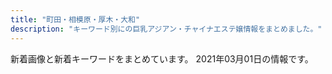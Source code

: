```yaml
---
title: "町田・相模原・厚木・大和"
description: "キーワード別にの巨乳アジアン・チャイナエステ嬢情報をまとめました。"
---
```


新着画像と新着キーワードをまとめています。
2021年03月01日の情報です。

<DmmAffiliateIns />
<KeywordTable
  shops={
    [
    {
        "url": "https://relax-yuran.xyz/",
        "keywords": {
            "C": 16,
            "\u30bb\u30af\u30b7\u30fc": 17
        },
        "station": "\u5357\u6797\u9593\u99c5\u897f\u53e3",
        "name": "Rose \uff5e\u30ed\u30fc\u30ba\uff5e",
        "img_links": [
            "https://relax-yuran.xyz/images/st/mei.jpg",
            "https://relax-yuran.xyz/images/movie.jpg",
            "https://relax-yuran.xyz/images/mobile.jpg",
            "https://relax-yuran.xyz/images/st/shizuka.jpg",
            "https://relax-yuran.xyz/images/nbj2.png",
            "https://relax-yuran.xyz/images/st/kiki2.jpg",
            "https://relax-yuran.xyz/images/room1.jpg",
            "https://relax-yuran.xyz/images/st/st_.jpg",
            "https://relax-yuran.xyz/images/pick.jpg",
            "http://6navi.info/link/walker88.jpg",
            "https://relax-yuran.xyz/images/girl-z2.jpg",
            "https://relax-yuran.xyz/images/st/mimi.jpg",
            "https://relax-yuran.xyz/images/st/momo2.jpg",
            "https://relax-yuran.xyz/images/st/kiki.jpg",
            "https://relax-yuran.xyz/images/room2.jpg",
            "http://6navi.info/link/esthelove88-31.jpg",
            "https://relax-yuran.xyz/images/top.png",
            "https://relax-yuran.xyz/images/st/sakura.jpg",
            "http://menlog.net/link/menlog8831.jpg",
            "https://relax-yuran.xyz/images/s_link.png",
            "https://relax-yuran.xyz/images/room3.jpg",
            "https://relax-yuran.xyz/images/st/yuyu.jpg",
            "https://relax-yuran.xyz/images/s_staff.png",
            "https://relax-yuran.xyz/images/st/momo.jpg",
            "https://relax-yuran.xyz/images/girl-z1.jpg"
        ]
    },
    {
        "url": "http://www.spun.work/",
        "station": "\u76f8\u6a21\u5927\u91ce\u99c5\u5357\u53e3",
        "name": "\u30b9\u30de\u30a4\u30eb",
        "keywords": {},
        "img_links": [
            "http://www.spun.work/img/koko1.jpg",
            "http://www.spun.work/images/info.png",
            "http://www.spun.work/img/risa1.jpg",
            "http://www.spun.work/images/interior_t.jpg",
            "http://www.spun.work/images/ta.jpg",
            "http://www.spun.work/images/3.jpg",
            "http://www.spun.work/img/yuki1.jpg",
            "http://www.spun.work/images/2.jpg",
            "http://www.spun.work/images/sys1.png",
            "http://www.spun.work/images/4.jpg",
            "http://www.spun.work/images/staff_t.jpg",
            "http://www.spun.work/img/mari1.jpg",
            "http://www.spun.work/images/tel.jpg",
            "http://www.spun.work/img/raki1.jpg",
            "http://www.spun.work/images/int1.png",
            "http://www.spun.work/images/5.jpg",
            "http://www.spun.work/images/int2.png",
            "http://www.spun.work/images/sys2.png",
            "http://www.spun.work/images/line.png",
            "http://www.spun.work/images/mobile.jpg",
            "http://www.spun.work/images/news.png",
            "http://www.spun.work/images/1.jpg",
            "http://www.spun.work/images/6.jpg",
            "http://www.spun.work/images/head.jpg",
            "http://www.spun.work/img/haruko1.jpg"
        ]
    },
    {
        "url": "http://shegege.site/",
        "img_links": [
            "http://shegege.site/uploads/200619/1-200619150304G2.jpg",
            "http://shegege.site/img/nav-006.png",
            "http://shegege.site/uploads/190909/1-1ZZ9151421512.jpg",
            "http://shegege.site/img/nav-003.png",
            "http://shegege.site/img/nav-005.png",
            "http://shegege.site/uploads/200520/1-2005200S91a39.jpg",
            "http://shegege.site/uploads/201224/1-20122412301I25.jpg",
            "http://shegege.site/uploads/200602/1-20060211364K04.jpg",
            "http://shegege.site/uploads/201218/1-20121Q25123912.jpg",
            "http://shegege.site/uploads/allimg/200711/1-200G1103624.jpg",
            "http://shegege.site/uploads/191107/1-19110G5523cb.jpg",
            "http://shegege.site/uploads/210203/1-210203153P1C9.jpg",
            "http://shegege.site/uploads/200325/1-200325131632G7.jpg",
            "http://shegege.site/uploads/210114/1-210114150150196.jpg",
            "http://shegege.site/img/nav-002.png",
            "http://shegege.site/uploads/201128/1-20112Q01145319.jpg",
            "http://shegege.site/uploads/200711/1-200G11036344J.jpg",
            "http://shegege.site/uploads/210212/1-2102120S11Kb.jpg",
            "http://shegege.site/img/nav-001.png",
            "http://shegege.site/img/nav-004.png",
            "http://shegege.site/img/tel.png"
        ],
        "name": "AGEHA \uff5e\u30a2\u30b2\u30cf\uff5e",
        "station": "\u672c\u539a\u6728\u99c5\u5317\u53e3",
        "keywords": {
            "88": 3,
            "86": 9,
            "D": 12,
            "G": 1,
            "89": 1
        }
    },
    {
        "url": "http://www.whitemilk.iesjp.com/",
        "img_links": [
            "http://www.whitemilk.iesjp.com/files/008.jpg",
            "http://www.whitemilk.iesjp.com/files/005.jpg",
            "http://www.whitemilk.iesjp.com/images/slider-img001.jpg",
            "http://www.whitemilk.iesjp.com/photo_news/upimg/807595ff6abbdb5daf_0.jpg",
            "http://www.whitemilk.iesjp.com/files/001.jpg",
            "http://www.whitemilk.iesjp.com/files/006.jpg",
            "http://www.whitemilk.iesjp.com/images/m2.jpg",
            "http://www.whitemilk.iesjp.com/images/rsubt4.png",
            "http://www.whitemilk.iesjp.com/images/atomosky.png",
            "http://www.whitemilk.iesjp.com/files/011.jpg",
            "http://www.whitemilk.iesjp.com/files/009.jpg",
            "http://www.whitemilk.iesjp.com/images/rsubt2.png",
            "http://www.whitemilk.iesjp.com/images/b-online.png",
            "http://www.whitemilk.iesjp.com/images/rsubt5.png",
            "http://www.whitemilk.iesjp.com/images/m3.jpg",
            "http://www.whitemilk.iesjp.com/photo_news/upimg/384765fc43ddd57c2e_0.jpg",
            "http://www.whitemilk.iesjp.com/files/003.jpg",
            "http://www.whitemilk.iesjp.com/images/m4.jpg",
            "http://www.whitemilk.iesjp.com/images/rsubt7.png",
            "http://www.whitemilk.iesjp.com/images/rsubt6.png",
            "http://www.whitemilk.iesjp.com/images/b-tel.png",
            "http://www.whitemilk.iesjp.com/photo_news/upimg/594116020cd3d475c9_0.jpg",
            "http://www.whitemilk.iesjp.com/images/m1.jpg",
            "http://www.whitemilk.iesjp.com/files/012.jpg",
            "http://www.whitemilk.iesjp.com/images/m6.jpg",
            "http://www.whitemilk.iesjp.com/files/010.jpg",
            "http://www.whitemilk.iesjp.com/images/slider-img002.jpg",
            "http://www.whitemilk.iesjp.com/images/rsubt1.png",
            "http://www.whitemilk.iesjp.com/files/007.jpg",
            "http://www.whitemilk.iesjp.com/images/rsubt3.png",
            "http://www.whitemilk.iesjp.com/files/004.jpg",
            "http://www.whitemilk.iesjp.com/files/002.jpg"
        ],
        "keywords": {
            "83": 8,
            "E": 8,
            "82": 16,
            "85": 8,
            "D": 40,
            "88": 16,
            "C": 47,
            "86": 47
        },
        "name": "\u30db\u30ef\u30a4\u30c8\u30df\u30eb\u30af",
        "station": "\u5927\u548c\u99c5\u5317\u53e3"
    },
    {
        "keywords": {
            "89": 2,
            "D": 4,
            "88": 2,
            "E": 2,
            "87": 4,
            "F": 2
        },
        "station": "\u753a\u7530\u99c5\u5317\u53e3",
        "url": "http://www.yuri.esjoho.com/",
        "img_links": [
            "http://www.yuri.esjoho.com/files/004.jpg",
            "http://www.yuri.esjoho.com/files/001-02.jpg",
            "http://www.yuri.esjoho.com/files/003-02.jpg",
            "http://www.yuri.esjoho.com/images/top.jpg",
            "http://www.yuri.esjoho.com/files/003.jpg",
            "http://www.yuri.esjoho.com/images/s_info.jpg",
            "http://www.yuri.esjoho.com/images/s_pick.jpg",
            "http://www.yuri.esjoho.com/files/002.jpg",
            "http://www.yuri.esjoho.com/images/1.jpg",
            "http://www.yuri.esjoho.com/images/gallery1.jpg",
            "http://www.yuri.esjoho.com/images/mobile.jpg",
            "http://www.yuri.esjoho.com/files/003-03.jpg",
            "http://www.yuri.esjoho.com/images/s_news.jpg",
            "http://www.yuri.esjoho.com/files/001.jpg",
            "http://www.yuri.esjoho.com/files/002-02.jpg",
            "http://www.yuri.esjoho.com/files/001-03.jpg",
            "http://www.yuri.esjoho.com/files/004-02.jpg",
            "http://www.yuri.esjoho.com/files/004-03.jpg",
            "http://www.yuri.esjoho.com/images/s_staff.jpg",
            "http://www.yuri.esjoho.com/images/end1.png",
            "http://www.yuri.esjoho.com/images/nbj3.jpg",
            "http://www.yuri.esjoho.com/files/002-03.jpg"
        ],
        "name": "\u767e\u5408"
    },
    {
        "name": "\u7e01",
        "station": "\u76f8\u6a21\u5927\u91ce\u99c5\u5357\u53e3",
        "url": "http://en-massage.work/",
        "keywords": {
            "85": 3,
            "87": 3,
            "86": 6,
            "83": 3,
            "C": 21,
            "D": 6
        },
        "img_links": [
            "http://en-massage.work/sp/img/sta2.jpg",
            "http://en-massage.work/img/st2.jpg",
            "http://en-massage.work/sp/img/t-t.jpg",
            "http://en-massage.work/sp/img/sta4.jpg",
            "http://en-massage.work/sp/img/sta3.jpg",
            "http://en-massage.work/sp/img/tit.jpg",
            "http://en-massage.work/sp/img/pickupsize3.jpg",
            "http://en-massage.work/sp/img/pickupsize5.jpg",
            "http://en-massage.work/sp/img/pickupsize4.jpg",
            "http://en-massage.work/img/pickupsize1.jpg",
            "http://en-massage.work/sp/img/sta5.jpg",
            "http://en-massage.work/img/st4.jpg",
            "http://en-massage.work/sp/img/pickupsize2.jpg",
            "http://en-massage.work/sp/img/info.jpg",
            "http://en-massage.work/img/bottom2.png",
            "http://en-massage.work/sp/img/t-s.jpg",
            "http://en-massage.work/sp/img/botton.jpg",
            "http://en-massage.work/img/st5.jpg",
            "http://en-massage.work/img/pickupsize2.jpg",
            "http://en-massage.work/img/st3.jpg",
            "http://en-massage.work/img/haed.png",
            "http://en-massage.work/sp/img/sys.jpg",
            "http://en-massage.work/img/sta4.jpg",
            "http://en-massage.work/img/pickupsize3.jpg",
            "http://en-massage.work/sp/img/t-r.jpg",
            "http://en-massage.work/sp/img/add.jpg",
            "http://en-massage.work/sp/img/time.jpg",
            "http://en-massage.work/sp/img/pc.jpg",
            "http://en-massage.work/img/sta1.jpg",
            "http://en-massage.work/img/nost.jpg",
            "http://en-massage.work/sp/img/t-a.jpg",
            "http://en-massage.work/img/pickupsize4.jpg",
            "http://en-massage.work/img/pickupsize5.jpg",
            "http://en-massage.work/sp/img/sta1.jpg",
            "http://en-massage.work/img/sta3.jpg",
            "http://en-massage.work/img/bottom.png",
            "http://en-massage.work/img/st1.jpg",
            "http://en-massage.work/img/sta2.jpg",
            "http://en-massage.work/sp/img/cam.jpg",
            "http://en-massage.work/sp/img/tel.jpg",
            "http://en-massage.work/sp/img/t-o.jpg",
            "http://en-massage.work/img/sta5.jpg",
            "http://en-massage.work/sp/img/pic.jpg",
            "http://en-massage.work/img/enent.jpg"
        ]
    },
    {
        "url": "http://aes-mens.com/",
        "keywords": {
            "C": 7
        },
        "station": "\u76f8\u6a21\u5927\u91ce\u99c5\u6771\u53e3",
        "img_links": [
            "http://aes-mens.com/scdl/staff/10101.jpg",
            "http://aes-mens.com/img/foot.jpg",
            "http://aes-mens.com/pic/topimg3.jpg",
            "http://aes-mens.com/img/mainft.jpg",
            "http://aes-mens.com/scdl/staff/10121.jpg",
            "http://aes-mens.com/img/ttl_concept.png",
            "http://aes-mens.com/img/paypay.png",
            "http://aes-mens.com/img/conmsg.png",
            "http://aes-mens.com/pic/head.jpg",
            "http://aes-mens.com/pic/topimg1.jpg",
            "http://aes-mens.com/pic/topimg2.jpg",
            "http://aes-mens.com/scdl/staff/10111.jpg",
            "http://aes-mens.com/img/ttl_staff.png"
        ],
        "name": "\u5c0f\u60aa\u9b54\u30bb\u30e9\u30d4\u30fc"
    },
    {
        "url": "http://massage-est.info/",
        "station": "\u5927\u548c\u99c5\u5357\u53e3",
        "img_links": [
            "http://massage-est.info/images/cg08.jpg",
            "http://massage-est.info/images/cg11.jpg",
            "http://massage-est.info/images/cg02.jpg",
            "http://massage-est.info/images/cg10.jpg",
            "http://massage-est.info/images/no.png",
            "http://massage-est.info/images/cg07.jpg",
            "http://massage-est.info/images/fla.jpg",
            "http://massage-est.info/images/head.jpg",
            "http://massage-est.info/images/cg01.jpg",
            "http://massage-est.info/images/cg03.jpg"
        ],
        "name": "\u685c\u6843-\u3055\u304f\u3089\u3093\u307c-",
        "keywords": {}
    },
    {
        "url": "https://cream.relaxjp.com/",
        "img_links": [
            "https://cream.relaxjp.com/css/staff/staff01.jpg",
            "https://cream.relaxjp.com/css/staff/staff02.jpg",
            "https://cream.relaxjp.com/css/nav/nav-004.jpg",
            "https://cream.relaxjp.com/css/nav/nav-006.jpg",
            "https://cream.relaxjp.com/css/osusume02.jpg",
            "https://cream.relaxjp.com/css/top-left02.jpg",
            "https://cream.relaxjp.com/css/cam01.jpg",
            "https://cream.relaxjp.com/css/staff/staff03.jpg",
            "https://cream.relaxjp.com/css/nav/nav-005.jpg",
            "https://cream.relaxjp.com/css/tel.png",
            "https://cream.relaxjp.com/css/nav/nav-001.jpg",
            "https://cream.relaxjp.com/css/nav/nav-003.jpg",
            "https://cream.relaxjp.com/css/baner.jpg",
            "https://cream.relaxjp.com/css/nav/nav-002.jpg"
        ],
        "station": "\u672c\u539a\u6728\u99c5\u5357\u53e3",
        "name": "Cream Soda",
        "keywords": {
            "E": 1,
            "88": 1,
            "C": 2,
            "87": 1,
            "90": 1
        }
    },
    {
        "img_links": [
            "http://www.aimu.iesjp.com/files/001-02.jpg",
            "http://www.aimu.iesjp.com/images/index_09.jpg",
            "http://www.aimu.iesjp.com/images/index_03.jpg",
            "http://www.aimu.iesjp.com/images/index_08.jpg",
            "http://www.aimu.iesjp.com/files/003-02.jpg",
            "http://www.aimu.iesjp.com/images/index_12.jpg",
            "http://www.aimu.iesjp.com/files/005.jpg",
            "http://www.aimu.iesjp.com/files/004.jpg",
            "http://www.aimu.iesjp.com/files/005-03.jpg",
            "http://www.aimu.iesjp.com/images/index_18.jpg",
            "http://www.aimu.iesjp.com/images/index_21.jpg",
            "http://www.aimu.iesjp.com/files/004-02.jpg",
            "http://www.aimu.iesjp.com/images/index_19.jpg",
            "http://www.aimu.iesjp.com/images/index_13.jpg",
            "http://www.aimu.iesjp.com/images/index_22.jpg",
            "http://www.aimu.iesjp.com/files/003.jpg",
            "http://www.aimu.iesjp.com/images/backlistbtn.png",
            "http://www.aimu.iesjp.com/images/index_04.jpg",
            "http://www.aimu.iesjp.com/files/003-03.jpg",
            "http://www.aimu.iesjp.com/images/footer.jpg",
            "http://www.aimu.iesjp.com/files/004-03.jpg",
            "http://www.aimu.iesjp.com/images/index_05.jpg",
            "http://www.aimu.iesjp.com/images/index_06.jpg",
            "http://www.aimu.iesjp.com/files/002.jpg",
            "http://www.aimu.iesjp.com/files/002-02.jpg",
            "http://www.aimu.iesjp.com/files/001.jpg",
            "http://www.aimu.iesjp.com/images/index_16.jpg",
            "http://www.aimu.iesjp.com/images/index_23.jpg",
            "http://www.aimu.iesjp.com/files/002-03.jpg",
            "http://www.aimu.iesjp.com/images/index_07.jpg",
            "http://www.aimu.iesjp.com/images/index_11.jpg",
            "http://www.aimu.iesjp.com/files/001-03.jpg",
            "http://www.aimu.iesjp.com/images/header.jpg",
            "http://www.aimu.iesjp.com/files/005-02.jpg"
        ],
        "name": "Aimu\uff5e\u30a2\u30a4\u30e0\uff5e",
        "keywords": {
            "C": 2,
            "87": 3,
            "86": 2,
            "D": 3
        },
        "url": "http://www.aimu.iesjp.com/",
        "station": "\u4e2d\u592e\u6797\u9593\u99c5"
    },
    {
        "img_links": [
            "https://ai.jpn.vin/images/room2.jpg",
            "https://ai.jpn.vin/images/s_link.png",
            "https://ai.jpn.vin/images/s_service.jpg",
            "https://ai.jpn.vin/images/top.png",
            "https://ai.jpn.vin/images/bj3.jpg",
            "https://ai.jpn.vin/photos/sites/81/2021/02/2021021711284451.jpg",
            "https://ai.jpn.vin/images/s_infomation.jpg",
            "https://ai.jpn.vin/photos/sites/81/2021/02/2021021711282462.jpg",
            "https://ai.jpn.vin/images/s_pick.jpg",
            "https://ai.jpn.vin/images/s_staff.png",
            "https://ai.jpn.vin/images/mobile.jpg",
            "https://ai.jpn.vin/images/info1.jpg",
            "https://ai.jpn.vin/images/room1.jpg",
            "https://ai.jpn.vin/images/room3.jpg",
            "https://ai.jpn.vin/images/info3.jpg",
            "https://ai.jpn.vin/photos/sites/81/2021/02/2021021711280229.jpg",
            "https://ai.jpn.vin/photos/sites/81/2021/02/2021021711290877.jpg",
            "https://ai.jpn.vin/images/info2.jpg",
            "https://ai.jpn.vin/images/bj1.jpg",
            "https://ai.jpn.vin/images/room4.jpg"
        ],
        "name": "\u611b",
        "url": "https://ai.jpn.vin/",
        "keywords": {
            "85": 1,
            "86": 2,
            "D": 4,
            "C": 12,
            "87": 1
        },
        "station": "\u76f8\u6a21\u5927\u91ce\u99c5\u6771\u53e3"
    },
    {
        "keywords": {
            "C": 6,
            "92": 1,
            "89": 2,
            "E": 1,
            "D": 2
        },
        "url": "http://momoka.est888.com/",
        "name": "\u3082\u3082\u304b\u3061\u3083\u3093",
        "station": "\u672c\u539a\u6728\u99c5\u6771\u53e3",
        "img_links": [
            "http://momoka.est888.com/css/staff/staff01.jpg",
            "http://momoka.est888.com/images/call.png",
            "http://momoka.est888.com/css/foot.jpg",
            "http://momoka.est888.com/css/staff/staff02.jpg",
            "http://momoka.est888.com/css/head.jpg",
            "http://momoka.est888.com/css/staff/staff03.jpg",
            "http://momoka.est888.com/css/top01.jpg"
        ]
    },
    {
        "img_links": [
            "http://www.relax-fuwafuwa.cn/Public/Reception/picture/2.png",
            "http://www.relax-fuwafuwa.cn/Public/Reception/picture/s_staff.png",
            "http://www.relax-fuwafuwa.cn/Public/Reception/picture/nei5.jpg",
            "http://www.relax-fuwafuwa.cn/Public/Reception/picture/biaoti.jpg",
            "http://www.relax-fuwafuwa.cn/Public/Reception/picture/staff1.jpg",
            "http://www.relax-fuwafuwa.cn/ueditor/php/upload/image/20171213/1513161912109916.jpg",
            "http://www.relax-fuwafuwa.cn/Public/Reception/picture/s_massage.png",
            "http://www.relax-fuwafuwa.cn/Public/Reception/picture/nei_bj3.jpg",
            "http://www.relax-fuwafuwa.cn/Public/Reception/picture/1.png",
            "http://www.relax-fuwafuwa.cn/Public/Reception/picture/nei3.jpg",
            "http://www.relax-fuwafuwa.cn/Public/Reception/picture/massage1.png",
            "http://www.relax-fuwafuwa.cn/Public/Reception/picture/news.png",
            "http://www.relax-fuwafuwa.cn/ueditor/php/upload/image/20210209/1612841030527909.jpeg",
            "http://www.relax-fuwafuwa.cn/Public/Reception/picture/top.png"
        ],
        "name": "\u3075\u308f\u3075\u308f",
        "keywords": {
            "95": 1,
            "94": 1,
            "E": 1,
            "89": 1,
            "F": 1
        },
        "station": "\u5c0f\u7530\u6025\u76f8\u6a21\u539f\u99c5\u5357\u53e3",
        "url": "http://www.relax-fuwafuwa.cn/"
    },
    {
        "url": "http://www.hime.relaxjp.info/",
        "keywords": {
            "87": 24,
            "D": 24
        },
        "name": "\u59eb",
        "img_links": [
            "http://www.hime.relaxjp.info/images/m1.jpg",
            "http://www.hime.relaxjp.info/images/rsubt3.png",
            "http://www.hime.relaxjp.info/images/rsubt5.png",
            "http://www.hime.relaxjp.info/images/b-tel.png",
            "http://www.hime.relaxjp.info/images/esthe2.jpg",
            "http://www.hime.relaxjp.info/images/slider-img001.jpg",
            "http://www.hime.relaxjp.info/files/005-03.jpg",
            "http://www.hime.relaxjp.info/files/002.jpg",
            "http://www.hime.relaxjp.info/files/005-02.jpg",
            "http://www.hime.relaxjp.info/images/m3.jpg",
            "http://www.hime.relaxjp.info/images/m4.jpg",
            "http://www.hime.relaxjp.info/photo_news/upimg/433955ffe94e800583_1.jpg",
            "http://www.hime.relaxjp.info/images/rsubt1.png",
            "http://www.hime.relaxjp.info/files/001-02.jpg",
            "http://www.hime.relaxjp.info/images/b-online.png",
            "http://www.hime.relaxjp.info/images/esthe3.jpg",
            "http://www.hime.relaxjp.info/images/rsubt4.png",
            "http://www.hime.relaxjp.info/files/002-03.jpg",
            "http://www.hime.relaxjp.info/files/005.jpg",
            "http://www.hime.relaxjp.info/files/001.jpg",
            "http://www.hime.relaxjp.info/images/tel2.png",
            "http://www.hime.relaxjp.info/images/esthe1.jpg",
            "http://www.hime.relaxjp.info/files/002-02.jpg",
            "http://www.hime.relaxjp.info/images/rsubt2.png",
            "http://www.hime.relaxjp.info/images/rsubt7.png",
            "http://www.hime.relaxjp.info/images/m2.jpg",
            "http://www.hime.relaxjp.info/images/m6.jpg",
            "http://www.hime.relaxjp.info/files/001-03.jpg",
            "http://www.hime.relaxjp.info/images/slider-img002.jpg",
            "http://www.hime.relaxjp.info/images/rsubt6.png"
        ],
        "station": "\u4e2d\u592e\u6797\u9593\u99c5\u897f\u53e3"
    },
    {
        "name": "\u82b1\u9b41\uff5e\u304a\u3044\u3089\u3093\uff5e",
        "url": "http://www.kango.esjp.site/",
        "img_links": [
            "http://www.kango.esjp.site/files/005.jpg",
            "http://www.kango.esjp.site/files/011.jpg",
            "http://www.kango.esjp.site/photo_news/upimg/823325fc86c10c020c_0.jpg",
            "http://www.kango.esjp.site/images/m2.jpg",
            "http://www.kango.esjp.site/photo_news/upimg/471305ff8085124538_0.jpg",
            "http://www.kango.esjp.site/photo_news/upimg/77484602b44c479ef3_0.jpg",
            "http://www.kango.esjp.site/files/010.jpg",
            "http://www.kango.esjp.site/photo_news/upimg/823325fc86c10c020c_1.jpg",
            "http://www.kango.esjp.site/photo_news/upimg/35280601cc9cb87675_1.jpg",
            "http://www.kango.esjp.site/files/006.jpg",
            "http://www.kango.esjp.site/files/009.jpg",
            "http://www.kango.esjp.site/photo_news/upimg/17682600e4bcd51ffa_1.jpg",
            "http://www.kango.esjp.site/images/m3.jpg",
            "http://www.kango.esjp.site/photo_news/upimg/77484602b44c479ef3_1.jpg",
            "http://www.kango.esjp.site/images/s_pickup.png",
            "http://www.kango.esjp.site/photo_news/upimg/17682600e4bcd51ffa_0.jpg",
            "http://www.kango.esjp.site/images/m4.jpg",
            "http://www.kango.esjp.site/images/s_news.png",
            "http://www.kango.esjp.site/images/slider-img002.jpg",
            "http://www.kango.esjp.site/files/007.jpg",
            "http://www.kango.esjp.site/files/008.jpg",
            "http://www.kango.esjp.site/files/001.jpg",
            "http://www.kango.esjp.site/photo_news/upimg/35280601cc9cb87675_0.jpg",
            "http://www.kango.esjp.site/photo_news/upimg/132605fdafb9c74d66_0.jpg",
            "http://www.kango.esjp.site/images/s_top_therapist.png",
            "http://www.kango.esjp.site/images/m1.jpg",
            "http://www.kango.esjp.site/images/m6.jpg",
            "http://www.kango.esjp.site/photo_news/upimg/132605fdafb9c74d66_1.jpg",
            "http://www.kango.esjp.site/photo_news/upimg/471305ff8085124538_1.jpg",
            "http://www.kango.esjp.site/images/s_message.png",
            "http://www.kango.esjp.site/images/slider-img001.jpg",
            "http://www.kango.esjp.site/files/004.jpg"
        ],
        "station": "JR\u76f8\u6a21\u539f\u99c5\u5357\u53e3",
        "keywords": {
            "87": 56,
            "D": 64,
            "F": 8,
            "91": 8,
            "86": 8
        }
    },
    {
        "keywords": {},
        "url": "http://o-jp.com/yizumi/",
        "station": "JR\u753a\u7530\u99c5\u5317\u53e3",
        "img_links": [
            "http://o-jp.com/yizumi/images/staff01.jpg",
            "http://o-jp.com/yizumi/images/staff1.jpg",
            "http://o-jp.com/yizumi/images/hito.jpg",
            "http://o-jp.com/yizumi/images/mobile.jpg"
        ],
        "name": "\u7652\u3057\u306e\u6cc9"
    },
    {
        "name": "\u591c\u685c",
        "keywords": {},
        "img_links": [
            "http://www.yozakura-aroma.xyz/images/index-rin_02.jpg",
            "http://www.yozakura-aroma.xyz/images/shop/rl3.jpg",
            "http://www.yozakura-aroma.xyz/images/13.jpg",
            "http://www.yozakura-aroma.xyz/images/527385908605281370.jpg",
            "http://www.yozakura-aroma.xyz/images/nav/nav-t-job.jpg",
            "http://www.yozakura-aroma.xyz/images/staff/meijia.jpg",
            "http://www.yozakura-aroma.xyz/images/index-rin_04.jpg",
            "http://www.yozakura-aroma.xyz/images/rina.png",
            "http://www.yozakura-aroma.xyz/images/3.jpg",
            "http://www.yozakura-aroma.xyz/images/sys5.jpg",
            "http://www.yozakura-aroma.xyz/images/1.jpg",
            "http://www.yozakura-aroma.xyz/images/13.png",
            "http://www.yozakura-aroma.xyz/images/nav/nav-t-sta.jpg",
            "http://www.yozakura-aroma.xyz/images/shop/rl1.jpg",
            "http://www.yozakura-aroma.xyz/images/nav/nav-t-sys.jpg",
            "http://www.yozakura-aroma.xyz/images/index-skr_16.jpg",
            "http://www.yozakura-aroma.xyz/images/staff/ami.jpg",
            "http://www.yozakura-aroma.xyz/images/7a.jpg"
        ],
        "station": "\u6d77\u8001\u540d\u99c5\u6771\u53e3",
        "url": "http://www.yozakura-aroma.xyz/"
    },
    {
        "keywords": {
            "D": 4,
            "86": 1,
            "87": 3
        },
        "img_links": [
            "http://www.club.masg.info/images/icon_info.png",
            "http://www.club.masg.info/images/icon_concept.png",
            "http://www.club.masg.info/files/001.jpg",
            "http://www.club.masg.info/images/end-info.png",
            "http://www.club.masg.info/files/003.jpg",
            "http://www.club.masg.info/files/002.jpg",
            "http://www.club.masg.info/images/btn2.png",
            "http://www.club.masg.info/images/icon_tel.png",
            "http://www.club.masg.info/images/icon_staff.png",
            "http://www.club.masg.info/common/images/photo02.jpg",
            "http://www.club.masg.info/files/005.jpg",
            "http://www.club.masg.info/images/mainImg_sub.jpg",
            "http://www.club.masg.info/common/images/photo01.jpg",
            "http://www.club.masg.info/common/images/photo03.jpg",
            "http://www.club.masg.info/images/icon_top.png"
        ],
        "url": "http://www.club.masg.info/",
        "name": "\u7f8e\u4eba\u30af\u30e9\u30d6",
        "station": "JR\u76f8\u6a21\u539f\u99c5\u5357\u53e3"
    },
    {
        "url": "http://yasuragi.tyo.ac/",
        "name": "\u3084\u3059\u3089\u304e",
        "img_links": [
            "http://yasuragi.tyo.ac/photos/sites/55/2019/12/2019121604403829.jpg",
            "http://yasuragi.tyo.ac/images/end.jpg",
            "http://yasuragi.tyo.ac/images/mobile.jpg",
            "http://yasuragi.tyo.ac/images/news_bj3.png",
            "http://yasuragi.tyo.ac/images/room1.jpg",
            "http://yasuragi.tyo.ac/images/s_link.png",
            "http://yasuragi.tyo.ac/images/room4.jpg",
            "http://yasuragi.tyo.ac/images/s_staff.png",
            "http://yasuragi.tyo.ac/images/room3.jpg",
            "http://yasuragi.tyo.ac/images/news_bj1.png",
            "http://yasuragi.tyo.ac/photos/sites/55/2021/01/2021012006485092.jpg",
            "http://yasuragi.tyo.ac/images/room2.jpg",
            "http://yasuragi.tyo.ac/photos/sites/55/2019/12/2019121604403165.jpg",
            "http://yasuragi.tyo.ac/images/s3.jpg",
            "http://yasuragi.tyo.ac/photos/sites/55/2019/12/2019121604403490.jpg",
            "http://yasuragi.tyo.ac/images/top.jpg",
            "http://yasuragi.tyo.ac/images/s_news.png"
        ],
        "keywords": {
            "87": 10,
            "C": 12,
            "D": 20,
            "86": 10
        },
        "station": "\u5c0f\u7530\u6025\u7dda\u753a\u7530\u99c5\u897f\u53e3"
    },
    {
        "img_links": [
            "http://soukai55.com/images/gallery/gallery_2.jpg",
            "http://soukai55.com/images/home/indnx_sale.png",
            "http://soukai55.com/images/gallery/gallery_d.jpg",
            "http://soukai55.com/images/top/top_03.jpg",
            "http://soukai55.com/images/home/top.jpg",
            "http://soukai55.com/images/gallery/gallery_c.jpg",
            "http://soukai55.com/images/staff_image/staff_01.jpg",
            "http://soukai55.com/images/index_btm.jpg",
            "http://soukai55.com/images/staff_image/staff_05.jpg",
            "http://soukai55.com/images/staff_image/staff_02.jpg",
            "http://soukai55.com/images/top/top_01.jpg",
            "http://soukai55.com/images/top/top_04.jpg",
            "http://soukai55.com/images/staff_image/staff_04.jpg",
            "http://soukai55.com/images/home/indnx_phone.jpg",
            "http://soukai55.com/images/home/indnx_re.jpg",
            "http://soukai55.com/images/gallery/gallery_1.jpg",
            "http://soukai55.com/images/staff_image/staff_03.jpg",
            "http://soukai55.com/images/home/indnx_qr.jpg",
            "http://soukai55.com/images/top/top_05.jpg",
            "http://soukai55.com/images/top/top_08.png",
            "http://soukai55.com/images/top/top_02.jpg",
            "http://soukai55.com/images/flash_a.jpg",
            "http://soukai55.com/images/flash_b.jpg",
            "http://soukai55.com/images/gallery/gallery_4.jpg",
            "http://soukai55.com/images/gallery/gallery_a.jpg",
            "http://soukai55.com/images/top/top_06.jpg",
            "http://soukai55.com/images/gallery/gallery_b.jpg",
            "http://soukai55.com/images/gallery/gallery_3.jpg"
        ],
        "station": "\u5927\u548c\u99c5\u5317\u53e3",
        "name": "\u723d\u5feb",
        "keywords": {},
        "url": "http://soukai55.com/"
    },
    {
        "name": "\u3055\u304f\u3089",
        "keywords": {
            "85": 12,
            "87": 48,
            "88": 12,
            "86": 48,
            "E": 24,
            "D": 108,
            "83": 12,
            "C": 19
        },
        "url": "http://sakura.ies.fun/",
        "station": "\u672c\u539a\u6728\u99c5\u5317\u53e3",
        "img_links": [
            "http://sakura.ies.fun/photos/sites/12/2019/03/2019032201293340.jpg",
            "http://sakura.ies.fun/images/room4.jpg",
            "http://sakura.ies.fun/images/top.jpg",
            "http://sakura.ies.fun/photos/sites/12/2019/03/2019032203475898.jpg",
            "http://sakura.ies.fun/images/s_news.jpg",
            "http://sakura.ies.fun/images/room3.jpg",
            "http://sakura.ies.fun/images/mobile.jpg",
            "http://sakura.ies.fun/images/room2.jpg",
            "http://sakura.ies.fun/photos/sites/12/2018/05/201805301010187.jpg",
            "http://sakura.ies.fun/photos/sites/12/2019/01/2019012411562891.jpg",
            "http://sakura.ies.fun/photos/sites/12/2019/01/2019012411562997.jpg",
            "http://sakura.ies.fun/images/room1.jpg",
            "http://sakura.ies.fun/photos/sites/12/2019/03/2019032203022448.jpg",
            "http://sakura.ies.fun/images/s_link.jpg",
            "http://sakura.ies.fun/images/s3.jpg",
            "http://sakura.ies.fun/photos/sites/12/2019/03/2019032201283686.jpg",
            "http://sakura.ies.fun/photos/sites/12/2018/05/2018053010101743.jpg",
            "http://sakura.ies.fun/images/pick.jpg",
            "http://sakura.ies.fun/images/s1.jpg",
            "http://sakura.ies.fun/images/s_staff.jpg",
            "http://sakura.ies.fun/photos/sites/12/2018/05/2018053010184960.jpg",
            "http://sakura.ies.fun/photos/sites/12/2019/01/2019012411562899.jpg",
            "http://sakura.ies.fun/photos/sites/12/2019/01/2019012411562785.jpg"
        ]
    },
    {
        "station": "\u76f8\u6a21\u5927\u91ce\u99c5\u5357\u53e3",
        "url": "https://mitsu.iest.info/",
        "keywords": {},
        "img_links": [],
        "name": "\u871c\u30fb\u307f\u3064"
    },
    {
        "keywords": {
            "D": 24,
            "86": 4,
            "C": 4,
            "87": 24
        },
        "station": "\u672c\u539a\u6728\u99c5\u5317\u53e3",
        "img_links": [
            "http://www.alice.iesjp.com/photo_news/upimg/81213601a12252a04b_0.jpg",
            "http://www.alice.iesjp.com/files/002.jpg",
            "http://www.alice.iesjp.com/files/006.jpg",
            "http://www.alice.iesjp.com/files/008.jpg",
            "http://www.alice.iesjp.com/files/007.jpg",
            "http://www.alice.iesjp.com/photo_news/upimg/641995ff833cdaa8d5_0.jpg",
            "http://www.alice.iesjp.com/files/001.jpg",
            "http://www.alice.iesjp.com/files/004.jpg",
            "http://www.alice.iesjp.com/files/005.jpg"
        ],
        "url": "http://www.alice.iesjp.com/",
        "name": "Alice \uff5e\u30a2\u30ea\u30b9\uff5e"
    },
    {
        "keywords": {
            "E": 21,
            "D": 14
        },
        "name": "Minty",
        "url": "http://sweety-est.net/",
        "station": "JR\u753a\u7530\u99c5\u5357\u53e3",
        "img_links": [
            "http://sweety-est.net/img/phone.png",
            "http://sweety-est.net/img/toph.png",
            "http://sweety-est.net/img/h1.png",
            "http://sweety-est.net/img/m6.png",
            "http://sweety-est.net/img/tel2.png",
            "http://sweety-est.net/img/cg04.jpg",
            "http://sweety-est.net/img/cg02.jpg",
            "http://sweety-est.net/img/tit6.png",
            "http://sweety-est.net/img/cp-desc1.png",
            "http://sweety-est.net/img/cg05.jpg",
            "http://sweety-est.net/img/tit4.png",
            "http://sweety-est.net/img/cg03.jpg",
            "http://sweety-est.net/img/m5.png",
            "http://sweety-est.net/img/cp-ttl.png",
            "http://sweety-est.net/img/slide2-2.jpg",
            "http://sweety-est.net/img/tit1.png",
            "http://sweety-est.net/img/tit3.png",
            "http://sweety-est.net/img/slide2-4.jpg",
            "http://sweety-est.net/img/open.png",
            "http://sweety-est.net/img/tit5.png",
            "http://sweety-est.net/img/cp-desc1sp.png",
            "http://sweety-est.net/img/m3.png",
            "http://sweety-est.net/img/slide2-1.jpg",
            "http://sweety-est.net/img/m1.png",
            "http://sweety-est.net/img/cg01.jpg",
            "http://sweety-est.net/img/m2.png",
            "http://sweety-est.net/img/tit2.png",
            "http://sweety-est.net/img/m4.png",
            "http://sweety-est.net/img/slide2-3.jpg"
        ]
    },
    {
        "name": "\u30b5\u30af\u30e9",
        "url": "http://sakura-relax.work/",
        "keywords": {
            "C": 7
        },
        "station": "\u5357\u6797\u9593\u99c5\u897f\u53e3",
        "img_links": [
            "http://sakura-relax.work/img/bottom.png",
            "http://sakura-relax.work/sp/img/pc.jpg",
            "http://sakura-relax.work/img/st02.jpg",
            "http://sakura-relax.work/sp/img/t-o.jpg",
            "http://sakura-relax.work/sp/img/p10.jpg",
            "http://sakura-relax.work/sp/img/time.jpg",
            "http://sakura-relax.work/sp/img/info.jpg",
            "http://sakura-relax.work/sp/img/t-s.jpg",
            "http://sakura-relax.work/sp/img/st6.jpg",
            "http://sakura-relax.work/sp/img/st11.jpg",
            "http://sakura-relax.work/img/s2.jpg",
            "http://sakura-relax.work/sp/img/st10.jpg",
            "http://sakura-relax.work/sp/img/st02.jpg",
            "http://sakura-relax.work/img/s00.jpg",
            "http://sakura-relax.work/img/st002.jpg",
            "http://sakura-relax.work/img/st2.jpg",
            "http://sakura-relax.work/sp/img/p6.jpg",
            "http://sakura-relax.work/sp/img/st002.jpg",
            "http://sakura-relax.work/img/mo.png",
            "http://sakura-relax.work/sp/img/tel2.jpg",
            "http://sakura-relax.work/sp/img/botton.jpg",
            "http://sakura-relax.work/sp/img/s000.jpg",
            "http://sakura-relax.work/sp/img/st2.jpg",
            "http://sakura-relax.work/sp/img/tit.jpg",
            "http://sakura-relax.work/img/st11.jpg",
            "http://sakura-relax.work/img/xmas.png",
            "http://sakura-relax.work/sp/img/p11.jpg",
            "http://sakura-relax.work/img/st10.jpg",
            "http://sakura-relax.work/img/s000.jpg",
            "http://sakura-relax.work/sp/img/jk.jpg",
            "http://sakura-relax.work/sp/img/xmas.png",
            "http://sakura-relax.work/img/head.png",
            "http://sakura-relax.work/img/st6.jpg",
            "http://sakura-relax.work/sp/img/t-a.jpg",
            "http://sakura-relax.work/sp/img/s00.jpg",
            "http://sakura-relax.work/img/jk.jpg",
            "http://sakura-relax.work/sp/img/t-r.jpg",
            "http://sakura-relax.work/img/s10.jpg",
            "http://sakura-relax.work/img/s6.jpg",
            "http://sakura-relax.work/sp/img/pic.jpg",
            "http://sakura-relax.work/sp/img/tel.jpg",
            "http://sakura-relax.work/sp/img/add.jpg",
            "http://sakura-relax.work/sp/img/sys.jpg",
            "http://sakura-relax.work/img/s11.jpg",
            "http://sakura-relax.work/sp/img/t-t.jpg"
        ]
    },
    {
        "img_links": [
            "http://www.pentohausu.xyz/images/shop/5.jpg",
            "http://www.pentohausu.xyz/images/staff/1/aya.jpg",
            "http://www.pentohausu.xyz/images/staff/1/mie.png",
            "http://www.pentohausu.xyz/images/staff/1/8.jpg",
            "http://www.pentohausu.xyz/images/index-rin_20.jpg",
            "http://www.pentohausu.xyz/images/nav/nav-t-sys.jpg",
            "http://www.yozakura-aroma.xyz/images/staff/2.jpg",
            "http://www.pentohausu.xyz/images/lanmu-t-st2.jpg",
            "http://www.pentohausu.xyz/images/staff/1/4.jpg",
            "http://www.pentohausu.xyz/images/sys.png",
            "http://www.pentohausu.xyz/images/nav/nav-t-job.jpg",
            "http://www.pentohausu.xyz/images/staff/1/7.jpg",
            "http://www.pentohausu.xyz/images/index-rin_02.jpg",
            "http://www.pentohausu.xyz/images/staff/1/sayuri.jpg",
            "http://www.pentohausu.xyz/images/index-rin_04.jpg",
            "http://www.pentohausu.xyz/images/index-rin_14.jpg",
            "http://www.pentohausu.xyz/images/lanmu-t-st.jpg",
            "http://www.pentohausu.xyz/images/shop/6.jpg"
        ],
        "station": "\u76f8\u6b66\u53f0\u524d\u99c5\u5317\u53e3",
        "url": "http://www.pentohausu.xyz/",
        "keywords": {},
        "name": "\u30da\u30f3\u30c8\u30cf\u30a6\u30b9"
    },
    {
        "name": "Refresh \uff5e\u30ea\u30d5\u30ec\u30c3\u30b7\u30e5\uff5e",
        "station": "\u76f8\u6a21\u5927\u91ce\u99c5\u5357\u53e3",
        "img_links": [
            "http://refresh.esnavi.work/misaki.jpg",
            "http://refresh.esnavi.work/up.jpg",
            "http://refresh.esnavi.work/rec1.png",
            "http://refresh.esnavi.work/1.jpg",
            "http://refresh.esnavi.work/tg.jpg",
            "http://refresh.esnavi.work/4.jpg",
            "http://refresh.esnavi.work/acc3.jpg",
            "http://refresh.esnavi.work/yuki.jpg",
            "http://refresh.esnavi.work/interior_t.jpg",
            "http://refresh.esnavi.work/acc1.jpg",
            "http://refresh.esnavi.work/acc2.jpg",
            "http://refresh.esnavi.work/rec2.png",
            "http://refresh.esnavi.work/momoka.jpg",
            "http://refresh.esnavi.work/koko.jpg",
            "http://refresh.esnavi.work/head.jpg",
            "http://refresh.esnavi.work/news.jpg",
            "http://refresh.esnavi.work/staff_t.jpg",
            "http://refresh.esnavi.work/3.jpg",
            "http://refresh.esnavi.work/ayako.jpg",
            "http://refresh.esnavi.work/int1.png",
            "http://refresh.esnavi.work/6.jpg"
        ],
        "keywords": {},
        "url": "http://refresh.esnavi.work/"
    },
    {
        "name": "\u30d9\u30d3\u30fc",
        "img_links": [
            "http://www.baby.esjp.info/images/top.png",
            "http://www.baby.esjp.info/images/shop/shop02.jpg",
            "http://www.baby.esjp.info/files/054-02.jpg",
            "http://www.baby.esjp.info/files/050-02.jpg",
            "http://www.baby.esjp.info/files/048.jpg",
            "http://www.baby.esjp.info/files/047-02.jpg",
            "http://www.baby.esjp.info/files/053-02.jpg",
            "http://www.baby.esjp.info/files/038-02.jpg",
            "http://www.baby.esjp.info/images/staff_line.png",
            "http://www.baby.esjp.info/images/shop/shop03.jpg",
            "http://www.baby.esjp.info/images/girl-z2.jpg",
            "http://www.baby.esjp.info/files/051.jpg",
            "http://www.baby.esjp.info/files/054.jpg",
            "http://www.baby.esjp.info/images/tit-infor.png",
            "http://www.baby.esjp.info/files/052-02.jpg",
            "http://www.baby.esjp.info/images/link_line.png",
            "http://www.baby.esjp.info/images/shop/shop01.jpg",
            "http://www.baby.esjp.info/images/bj3.png",
            "http://www.baby.esjp.info/images/top_sche.png",
            "http://www.baby.esjp.info/files/051-02.jpg",
            "http://www.baby.esjp.info/files/048-02.jpg",
            "http://www.baby.esjp.info/files/049-02.jpg",
            "http://www.baby.esjp.info/files/053.jpg",
            "http://www.baby.esjp.info/files/045.jpg",
            "http://www.baby.esjp.info/images/shop/shop04.jpg",
            "http://www.baby.esjp.info/files/050.jpg",
            "http://www.baby.esjp.info/files/045-02.jpg",
            "http://www.baby.esjp.info/files/049.jpg",
            "http://www.baby.esjp.info/files/038.jpg",
            "http://www.baby.esjp.info/images/infor.png",
            "http://www.baby.esjp.info/files/047.jpg",
            "http://www.baby.esjp.info/images/girl-z1.jpg",
            "http://www.baby.esjp.info/files/052.jpg",
            "http://www.baby.esjp.info/images/mobile.png"
        ],
        "station": "\u76f8\u6a21\u5927\u91ce\u99c5\u5357\u53e3",
        "url": "http://www.baby.esjp.info/",
        "keywords": {
            "\u5de8\u4e73": 1,
            "86": 4,
            "\u4e73": 1,
            "D": 9,
            "90": 1,
            "E": 1,
            "87": 5
        }
    },
    {
        "name": "\u5065\u5eb7\u5712",
        "url": "http://www.kenkouen.relaxjp.info/",
        "keywords": {
            "88": 16,
            "D": 32,
            "86": 8,
            "87": 8
        },
        "img_links": [
            "http://www.kenkouen.relaxjp.info/images/rsubt7.png",
            "http://www.kenkouen.relaxjp.info/images/rsubt4.png",
            "http://www.kenkouen.relaxjp.info/files/003.jpg",
            "http://www.kenkouen.relaxjp.info/images/rsubt5.png",
            "http://www.kenkouen.relaxjp.info/images/m1.jpg",
            "http://www.kenkouen.relaxjp.info/images/b-online.png",
            "http://www.kenkouen.relaxjp.info/files/001.jpg",
            "http://www.kenkouen.relaxjp.info/images/m3.jpg",
            "http://www.kenkouen.relaxjp.info/images/m4.jpg",
            "http://www.kenkouen.relaxjp.info/files/004.jpg",
            "http://www.kenkouen.relaxjp.info/images/slider-img001.jpg",
            "http://www.kenkouen.relaxjp.info/images/b-tel.png",
            "http://www.kenkouen.relaxjp.info/images/rsubt3.png",
            "http://www.kenkouen.relaxjp.info/images/slider-img002.jpg",
            "http://www.kenkouen.relaxjp.info/files/005.jpg",
            "http://www.kenkouen.relaxjp.info/images/m2.jpg",
            "http://www.kenkouen.relaxjp.info/images/m5.jpg",
            "http://www.kenkouen.relaxjp.info/images/rsubt1.png",
            "http://www.kenkouen.relaxjp.info/images/rsubt2.png",
            "http://www.kenkouen.relaxjp.info/images/m6.jpg",
            "http://www.kenkouen.relaxjp.info/images/rsubt6.png"
        ],
        "station": "JR\u753a\u7530\u99c5\u5357\u53e3"
    },
    {
        "url": "http://sakura.fan.bz/",
        "img_links": [
            "http://sakura.fan.bz/photos/sites/96/2020/12/2020120203192280.jpg",
            "http://sakura.fan.bz/photos/sites/96/2019/11/201911070206265.jpg",
            "http://sakura.fan.bz/images/end.png",
            "http://sakura.fan.bz/images/s_staff.png",
            "http://sakura.fan.bz/images/news_bj3.png",
            "http://sakura.fan.bz/photos/sites/96/2019/09/2019090502332511.jpg",
            "http://sakura.fan.bz/images/s_face.png",
            "http://sakura.fan.bz/photos/sites/96/2019/10/2019100401374573.jpg",
            "http://sakura.fan.bz/images/top.jpg",
            "http://sakura.fan.bz/images/info.png",
            "http://sakura.fan.bz/photos/sites/96/2019/09/2019090608513621.jpg",
            "http://sakura.fan.bz/photos/sites/96/2019/12/2019120107502632.jpg",
            "http://sakura.fan.bz/images/s_news.png",
            "http://sakura.fan.bz/photos/sites/96/2019/09/2019090502332739.jpg",
            "http://sakura.fan.bz/images/news_bj1.png",
            "http://sakura.fan.bz/photos/sites/96/2019/11/2019112803264378.jpg",
            "http://sakura.fan.bz/photos/sites/96/2019/09/2019090502332622.jpg",
            "http://sakura.fan.bz/photos/sites/96/2019/09/2019090609280369.jpg"
        ],
        "station": "\u76f8\u6a21\u5927\u91ce\u99c5\u5357\u53e3",
        "keywords": {
            "83": 4,
            "D": 18,
            "84": 4,
            "86": 10,
            "C": 23,
            "85": 2,
            "E": 3
        },
        "name": "\u3055\u304f\u3089"
    },
    {
        "name": "\u604b",
        "station": "JR\u76f8\u6a21\u539f\u99c5\u5357\u53e3",
        "url": "https://koi.reraku.work/",
        "keywords": {
            "D": 16,
            "86": 8,
            "87": 8,
            "C": 12
        },
        "img_links": [
            "https://koi.reraku.work/images/ntop6.jpg",
            "https://koi.reraku.work/photos/sites/25/2020/09/2020090309224715.jpg",
            "https://koi.reraku.work/photos/sites/25/2020/09/202009030922489.jpg",
            "https://koi.reraku.work/images/s_face.jpg",
            "https://koi.reraku.work/images/s_staff1.jpg",
            "https://koi.reraku.work/photos/sites/25/2020/09/2020090503504425.jpg",
            "https://koi.reraku.work/images/end.jpg",
            "https://koi.reraku.work/images/ntop4.jpg",
            "https://koi.reraku.work/photos/sites/25/2020/09/2020090309224550.jpg",
            "https://koi.reraku.work/images/s_news.jpg",
            "https://koi.reraku.work/images/ntop3.jpg",
            "https://koi.reraku.work/images/ntop2.jpg",
            "https://koi.reraku.work/images/ntop5.jpg",
            "https://koi.reraku.work/images/s_link.jpg",
            "https://koi.reraku.work/images/s_staff.jpg",
            "https://koi.reraku.work/images/top.jpg",
            "https://koi.reraku.work/images/ntop1.jpg"
        ]
    },
    {
        "url": "http://sh-yuka.work/",
        "name": "\u3086\u304b",
        "keywords": {
            "C": 1,
            "D": 5,
            "85": 3,
            "86": 4
        },
        "img_links": [
            "http://sh-yuka.work/uploads/200728/1-200HQF02J29.jpg",
            "http://sh-yuka.work/templets/default/picture/504339_21227f8954fd409581482fb167a52224_mv2.png",
            "http://sh-yuka.work/uploads/200714/1-200G409461R02.jpg",
            "http://sh-yuka.work/uploads/200108/1-20010QQI61H.jpg",
            "http://sh-yuka.work/templets/default/picture/504339_f7143674e10f4748b569cd7df1c9af02_mv2.png",
            "http://sh-yuka.work/templets/default/picture/504339_60927e81bc2741dd89c63cce2eeb277d_mv2.png",
            "http://sh-yuka.work/templets/default/picture/504339_c3603a5d59b54b2793cbf3fbd516de13_mv2.png",
            "http://sh-yuka.work/templets/default/picture/504339_81364141ef784efdac0337206b586e85_mv2.png",
            "http://sh-yuka.work/templets/default/picture/504339_7b83b5f415b04665924c4c26f4c5cd27_mv2_d_4812_2043_s_2.png",
            "http://sh-yuka.work/uploads/200930/1-200930103059A0.jpg",
            "http://sh-yuka.work/templets/default/picture/504339_7e953fa3f1dd41aea09a25d07159362b_mv2.png",
            "http://sh-yuka.work/uploads/200706/1-200F614263ab.jpg",
            "http://sh-yuka.work/uploads/190717/1-1ZGG5544L32.jpg",
            "http://sh-yuka.work/templets/default/picture/504339_042c5bafc5f34692af2ee5e33bdba1e7_mv2.png",
            "http://sh-yuka.work/uploads/201008/1-20100P93R4V3.jpg",
            "http://sh-yuka.work/uploads/200108/1-20010QQ625439.jpg",
            "http://sh-yuka.work/uploads/190717/1-1ZGG5550JX.jpg",
            "http://sh-yuka.work/uploads/200721/1-200H1105351319.jpg",
            "http://sh-yuka.work/templets/default/picture/504339_53f4914fb1244a5581c45fbe8fe05e15_mv2_d_2835_2953_s_4_2.png",
            "http://sh-yuka.work/uploads/200629/1-200629151R5E6.jpg",
            "http://sh-yuka.work/templets/default/picture/504339_6ac3d0c415404d4caea8f7806efc469e_mv2.png",
            "http://sh-yuka.work/templets/default/picture/close.png",
            "http://sh-yuka.work/uploads/201218/1-20121Q1033GH.jpg",
            "http://sh-yuka.work/templets/default/picture/504339_80887437d74b4abab793825cf10fcfba_mv2_d_2586_2860_s_4_2.png",
            "http://sh-yuka.work/templets/default/picture/504339_f7143674e10f4748b569cd7df1c9af02_mv2(1).png",
            "http://sh-yuka.work/uploads/190929/1-1Z929192K4454.jpg",
            "http://sh-yuka.work/templets/default/picture/504339_24789f5562fa4f088be0b1134410514e_mv2.png",
            "http://sh-yuka.work/templets/default/picture/504339_d693404efae04362b04d73de913d8851_mv2_d_2084_2084_s_2.png",
            "http://sh-yuka.work/templets/default/picture/504339_9994463d0234418bb05113314e8f9a17_mv2_d_4724_7369_s_4_2.png",
            "http://sh-yuka.work/uploads/200108/1-20010QQ532137.jpg",
            "http://sh-yuka.work/uploads/210127/1-21012G32SV48.jpg",
            "http://sh-yuka.work/uploads/210120/1-21012009301MY.jpg",
            "http://sh-yuka.work/templets/default/picture/504339_9d7e65f16b2c4ad8932aacf9b075d81f_mv2_d_4724_7087_s_4_2.png",
            "http://sh-yuka.work/templets/default/picture/504339_7edd816c8a6a4b8dafc32c0979bee964_mv2_d_2480_3508_s_4_2.png"
        ],
        "station": "\u4e2d\u592e\u6797\u9593\u99c5\u897f\u53e3"
    },
    {
        "keywords": {
            "86": 1,
            "89": 5,
            "D": 6
        },
        "img_links": [
            "http://hitlyiopm.xyz/picture/m-top03.jpg",
            "http://hitlyiopm.xyz/uploads/201021/1-20102112344O57.jpg",
            "http://hitlyiopm.xyz/uploads/201021/1-201021123520249.jpg",
            "http://hitlyiopm.xyz/uploads/210215/1-2102150AJ5306.jpg",
            "http://hitlyiopm.xyz/picture/nav-006.jpg",
            "http://hitlyiopm.xyz/picture/nav-002.jpg",
            "http://hitlyiopm.xyz/picture/nav-001.jpg",
            "http://hitlyiopm.xyz/picture/nav-003.jpg",
            "http://hitlyiopm.xyz/picture/m-top05.jpg",
            "http://hitlyiopm.xyz/uploads/201021/1-20102112353H51.jpg",
            "http://hitlyiopm.xyz/picture/c-01.jpg",
            "http://hitlyiopm.xyz/uploads/201226/1-201226151234C4.jpg",
            "http://hitlyiopm.xyz/picture/nav-004.jpg",
            "http://hitlyiopm.xyz/picture/m-top02.jpg",
            "http://hitlyiopm.xyz/picture/m-head01.jpg",
            "http://hitlyiopm.xyz/picture/nav-005.jpg",
            "http://hitlyiopm.xyz/uploads/201021/1-2010211235033D.jpg"
        ],
        "name": "Tiara",
        "station": "\u5c0f\u7530\u6025\u76f8\u6a21\u539f\u99c5\u5357\u53e3",
        "url": "http://hitlyiopm.xyz/"
    },
    {
        "url": "http://dream.ebb.jp/",
        "station": "JR\u753a\u7530\u99c5",
        "name": "\u591c\u306e\u5922",
        "img_links": [
            "http://dream.ebb.jp/fengjing1.jpg",
            "http://dream.ebb.jp/head_1_4332_15445805847677.jpg",
            "http://dream.ebb.jp/staff_7559_1547886875744350.jpg",
            "http://dream.ebb.jp/fengjing2.jpg",
            "http://dream.ebb.jp/head_2_4332_1544580584367843.jpg",
            "http://dream.ebb.jp/head_4_4332_1544580584784110.jpg",
            "http://dream.ebb.jp/head_3_4332_1544580584869237.jpg",
            "http://dream.ebb.jp/7171.jpg",
            "http://dream.ebb.jp/staff_7170_1544625837499078.jpg"
        ],
        "keywords": {
            "E": 1,
            "84": 1,
            "88": 1,
            "C": 1
        }
    },
    {
        "name": "\u30b3\u30b9\u30e2\u30b9",
        "url": "http://sagamiono.net/",
        "keywords": {
            "92": 1,
            "91": 1,
            "90": 3,
            "\u30bb\u30af\u30b7\u30fc": 134,
            "84": 1,
            "D": 1,
            "82": 1,
            "87": 1,
            "C": 1,
            "88": 1
        },
        "img_links": [
            "http://sagamiono.net/staffPhoto/b20210114023117.jpg",
            "http://sagamiono.net/images/gallery/02.jpg",
            "http://sagamiono.net/staffPhoto/b20210114023233.jpg",
            "http://sagamiono.net/staffPhoto/b20210114023130.jpg",
            "http://sagamiono.net/staffPhoto/s20210114023057.jpg",
            "http://sagamiono.net/uploadfiles/Image/campaignSagamionoNet1.jpg",
            "http://sagamiono.net/staffPhoto/s20210114023117.jpg",
            "http://sagamiono.net/staffPhoto/b20210114023151.jpg",
            "http://sagamiono.net/images/gallery/04.jpg",
            "http://sagamiono.net/images/showFrame.png",
            "http://sagamiono.net/staffPhoto/b20210114023223.jpg",
            "http://sagamiono.net/images/mobile.jpg",
            "http://sagamiono.net/images/slider/01.jpg",
            "http://sagamiono.net/staffPhoto/s20210114023233.jpg",
            "http://sagamiono.net/staffPhoto/b20210114023057.jpg",
            "http://sagamiono.net/staffPhoto/s20210114023151.jpg",
            "http://sagamiono.net/images/slider/03.jpg",
            "http://sagamiono.net/staffPhoto/s20210114023211.jpg",
            "http://sagamiono.net/staffPhoto/s20210114023223.jpg",
            "http://sagamiono.net/images/gallery/01.jpg",
            "http://sagamiono.net/uploadfiles/images/08.jpg",
            "http://sagamiono.net/uploadfiles/images/052.jpg",
            "http://sagamiono.net/staffPhoto/s20210114023244.jpg",
            "http://sagamiono.net/images/gallery/03.jpg",
            "http://sagamiono.net/staffPhoto/s20210114023130.jpg",
            "http://sagamiono.net/staffPhoto/b20210114023244.jpg",
            "http://sagamiono.net/images/returnBtn.png",
            "http://sagamiono.net/staffPhoto/b20210114023255.jpg",
            "http://sagamiono.net/staffPhoto/b20210114023211.jpg",
            "http://sagamiono.net/images/slider/02.jpg",
            "http://sagamiono.net/images/slider/04.jpg",
            "http://sagamiono.net/staffPhoto/s20210114023255.jpg"
        ],
        "station": "\u76f8\u6a21\u5927\u91ce\u99c5\u5317\u53e3"
    },
    {
        "img_links": [
            "http://www.sh-vivian.work/uploads/190716/1-1ZG60S04R93.jpg",
            "http://www.sh-vivian.work/uploads/allimg/210201/1-2102011K233.jpg",
            "http://www.sh-vivian.work/uploads/allimg/180820/1-1PR01K540436.jpg",
            "http://www.sh-vivian.work/uploads/190716/1-1ZG60S2061U.jpg",
            "http://www.sh-vivian.work/uploads/201123/1-20112309300B22.jpg",
            "http://www.sh-vivian.work/uploads/210201/1-2102011K133U3.jpg",
            "http://www.sh-vivian.work/uploads/200727/1-200HF95956124.jpg",
            "http://www.sh-vivian.work/uploads/191214/1-191214145050357.jpg",
            "http://www.sh-vivian.work/uploads/190208/1-1Z20Q51240493.jpg",
            "http://www.sh-vivian.work/uploads/190716/1-1ZG6135Q21N.jpg",
            "http://www.sh-vivian.work/uploads/200703/1-200F3092311544.jpg",
            "http://www.sh-vivian.work/uploads/210115/1-210115135415P5.jpg",
            "http://www.sh-vivian.work/uploads/190716/1-1ZG60S142348.jpg",
            "http://www.sh-vivian.work/templets/default/picture/bg_header_1.jpg",
            "http://www.sh-vivian.work/uploads/200401/1-2004010TH2T2.jpg"
        ],
        "station": "\u76f8\u6a21\u5927\u91ce\u99c5\u5317\u53e3",
        "name": "ViVian",
        "url": "http://www.sh-vivian.work/",
        "keywords": {
            "D": 1,
            "89": 2,
            "85": 7,
            "E": 2,
            "C": 6
        }
    },
    {
        "station": "\u5ea7\u9593\u99c5\u897f\u53e3",
        "keywords": {},
        "img_links": [
            "http://shonoyou.me-es.com/girl/010a.jpg",
            "http://shonoyou.me-es.com/girl/013a.jpg",
            "http://shonoyou.me-es.com/images/index_17.jpg",
            "http://shonoyou.me-es.com/girl/019a.jpg",
            "http://shonoyou.me-es.com/girl/015.jpg",
            "http://shonoyou.me-es.com/images/top2.jpg",
            "http://shonoyou.me-es.com/images/index_02.jpg",
            "http://shonoyou.me-es.com/images/index_20.jpg",
            "http://shonoyou.me-es.com/images/index_14.jpg",
            "http://shonoyou.me-es.com/images/index_12.jpg",
            "http://shonoyou.me-es.com/images/index_27.jpg",
            "http://shonoyou.me-es.com/images/rec.jpg",
            "http://shonoyou.me-es.com/girl/02.jpg",
            "http://shonoyou.me-es.com/images/index_07.jpg",
            "http://shonoyou.me-es.com/images/index_10.jpg",
            "http://shonoyou.me-es.com/girl/018.jpg",
            "http://shonoyou.me-es.com/images/info_10.jpg",
            "http://shonoyou.me-es.com/images/index_22.jpg",
            "http://shonoyou.me-es.com/images/index_21.jpg",
            "http://shonoyou.me-es.com/images/index_04.jpg",
            "http://shonoyou.me-es.com/images/staff_10.jpg",
            "http://shonoyou.me-es.com/images/index_06.jpg",
            "http://shonoyou.me-es.com/girl/015a.jpg",
            "http://shonoyou.me-es.com/images/index_11.jpg",
            "http://shonoyou.me-es.com/images/index_05.jpg",
            "http://shonoyou.me-es.com/images/info.jpg",
            "http://shonoyou.me-es.com/images/index_03.jpg",
            "http://shonoyou.me-es.com/images/top.jpg",
            "http://shonoyou.me-es.com/girl/017.jpg",
            "http://shonoyou.me-es.com/girl/016a.jpg",
            "http://shonoyou.me-es.com/girl/019.jpg",
            "http://shonoyou.me-es.com/images/index_24.jpg",
            "http://shonoyou.me-es.com/images/rec_10.jpg",
            "http://shonoyou.me-es.com/images/index_25.jpg",
            "http://shonoyou.me-es.com/images/index_09.jpg",
            "http://shonoyou.me-es.com/images/index_16.jpg",
            "http://shonoyou.me-es.com/girl/02a.jpg",
            "http://shonoyou.me-es.com/girl/010.jpg",
            "http://shonoyou.me-es.com/girl/018a.jpg",
            "http://shonoyou.me-es.com/images/index_19.jpg",
            "http://shonoyou.me-es.com/girl/013.jpg",
            "http://shonoyou.me-es.com/girl/016.jpg",
            "http://shonoyou.me-es.com/girl/017a.jpg"
        ],
        "name": "\u521d\u306e\u8449",
        "url": "http://shonoyou.me-es.com/"
    },
    {
        "img_links": [
            "http://dorami-jp.work/static/picture/footer-l.png",
            "http://dorami-jp.work/uploads/210213/1-21021312211V96.jpg",
            "http://dorami-jp.work/uploads/201212/1-201212100RL28.jpg",
            "http://dorami-jp.work/static/picture/esthe3.jpg",
            "http://dorami-jp.work/static/picture/ac2.jpg",
            "http://dorami-jp.work/static/picture/info_t.png",
            "http://dorami-jp.work/static/picture/ac1.jpg",
            "http://dorami-jp.work/static/picture/home.png",
            "http://dorami-jp.work/static/picture/esthe2.jpg",
            "http://dorami-jp.work/static/picture/footer-r.png",
            "http://dorami-jp.work/static/picture/sys1.png",
            "http://dorami-jp.work/static/picture/staff_t.png",
            "http://dorami-jp.work/static/picture/staff.png",
            "http://dorami-jp.work/static/picture/main1.jpg",
            "http://dorami-jp.work/uploads/201212/1-201212100Ja10.jpg",
            "http://dorami-jp.work/static/picture/esthe1.jpg",
            "http://dorami-jp.work/uploads/201212/1-201212100Q2220.jpg"
        ],
        "keywords": {},
        "name": "dorami",
        "station": "\u672c\u539a\u6728\u99c5\u5317\u53e3",
        "url": "http://dorami-jp.work/"
    },
    {
        "url": "http://kiminoharu.xyz/",
        "station": "JR\u6a4b\u672c\u99c5\u5317\u53e3",
        "keywords": {
            "\u4e73": 1,
            "D": 6
        },
        "name": "\u541b\u306e\u6625",
        "img_links": [
            "http://kiminoharu.xyz/images/r2.jpg",
            "http://kiminoharu.xyz/images/g5.jpg",
            "http://kiminoharu.xyz/images/s4.jpg",
            "http://kiminoharu.xyz/images/003.jpg",
            "http://kiminoharu.xyz/images/s2.jpg",
            "http://kiminoharu.xyz/images/g45.jpg",
            "http://kiminoharu.xyz/images/g66.jpg",
            "http://kiminoharu.xyz/images/r1.jpg",
            "http://kiminoharu.xyz/images/g3.jpg",
            "http://kiminoharu.xyz/images/002.jpg",
            "http://kiminoharu.xyz/images/g0.jpg",
            "http://kiminoharu.xyz/images/g22.jpg",
            "http://kiminoharu.xyz/images/g1.jpg",
            "http://kiminoharu.xyz/images/g2.jpg",
            "http://kiminoharu.xyz/images/0.png",
            "http://kiminoharu.xyz/images/s3.jpg",
            "http://kiminoharu.xyz/images/r3.jpg",
            "http://kiminoharu.xyz/images/g44.jpg",
            "http://kiminoharu.xyz/images/g11.jpg",
            "http://kiminoharu.xyz/images/g6.jpg",
            "http://kiminoharu.xyz/images/g4.jpg",
            "http://kiminoharu.xyz/images/001.jpg",
            "http://kiminoharu.xyz/images/g33.jpg",
            "http://kiminoharu.xyz/images/g67.jpg",
            "http://kiminoharu.xyz/images/s1.jpg",
            "http://kiminoharu.xyz/images/r4.jpg"
        ]
    },
    {
        "url": "http://shizukachan.work/",
        "img_links": [
            "http://shizukachan.work/uploads/210104/1-2101041HQ5144.jpg",
            "http://shizukachan.work/uploads/210225/1-2102251456105J.jpg",
            "http://shizukachan.work/picture/ac2.jpg",
            "http://shizukachan.work/picture/s1.jpg",
            "http://shizukachan.work/uploads/201116/1-201116131245247.jpg",
            "http://shizukachan.work/picture/news_bj1.jpg",
            "http://shizukachan.work/uploads/210225/1-2102251456035T.jpg",
            "http://shizukachan.work/uploads/201116/1-20111613123G45.jpg",
            "http://shizukachan.work/uploads/201218/1-20121Q55235W4.jpg",
            "http://shizukachan.work/uploads/201116/1-2011161311591A.jpg",
            "http://shizukachan.work/uploads/210113/1-2101130U955E4.jpg",
            "http://shizukachan.work/uploads/210113/1-2101130Z003120.jpg",
            "http://shizukachan.work/picture/top.jpg",
            "http://shizukachan.work/picture/news_bj3.jpg",
            "http://shizukachan.work/picture/info.jpg",
            "http://shizukachan.work/uploads/210113/1-2101130Z012A0.jpg",
            "http://shizukachan.work/uploads/201218/1-20121Q55215214.jpg",
            "http://shizukachan.work/picture/s_staff.png",
            "http://shizukachan.work/picture/s_news.jpg",
            "http://shizukachan.work/picture/ac1.jpg",
            "http://shizukachan.work/uploads/210225/1-21022514554VL.jpg",
            "http://shizukachan.work/uploads/201218/1-20121Q55311a8.jpg",
            "http://shizukachan.work/picture/s3.jpg"
        ],
        "station": "\u672c\u539a\u6728\u99c5\u5317\u53e3",
        "keywords": {
            "89": 10,
            "E": 11
        },
        "name": "\u3057\u305a\u304b\u3061\u3083\u3093"
    },
    {
        "keywords": {},
        "url": "http://www.crossi.xyz/",
        "name": "\u30d4\u30e5\u30a2\u30cf\u30fc\u30c8",
        "img_links": [
            "http://www.crossi.xyz/uploads/200529/1-2005291A543193.jpg",
            "http://www.crossi.xyz/uploads/190925/1-1Z925145924H3.jpg",
            "http://www.crossi.xyz/uploads/210111/1-2101111429551G.jpg",
            "http://www.crossi.xyz/uploads/201127/1-20112G53913193.jpg",
            "http://www.crossi.xyz/uploads/201202/1-201202124950B1.jpg",
            "http://www.crossi.xyz/uploads/190925/1-1Z9251500315P.jpg",
            "http://www.crossi.xyz/templets/default/picture/staff_t.jpg",
            "http://www.crossi.xyz/uploads/191217/1-19121F95I5240.jpg",
            "http://www.crossi.xyz/templets/default/picture/tt.jpg",
            "http://www.crossi.xyz/uploads/201228/1-20122Q4191LP.jpg",
            "http://www.crossi.xyz/uploads/180905/1-1PZ515095RN.jpg",
            "http://www.crossi.xyz/uploads/200529/1-2005291A551629.jpg",
            "http://www.crossi.xyz/uploads/191016/1-191016134K2213.jpg",
            "http://www.crossi.xyz/uploads/201102/1-201102150K9453.jpg",
            "http://www.crossi.xyz/uploads/190920/1-1Z920134U1939.jpg",
            "http://www.crossi.xyz/uploads/180906/1-1PZ60934021N.jpg",
            "http://www.crossi.xyz/templets/default/picture/rec1.png",
            "http://www.crossi.xyz/uploads/190920/1-1Z920134SY60.jpg",
            "http://www.crossi.xyz/uploads/200907/1-200ZG41P4318.jpg",
            "http://www.crossi.xyz/uploads/200706/1-200F6134600642.jpg",
            "http://www.crossi.xyz/uploads/191106/1-191106100051532.jpg",
            "http://www.crossi.xyz/uploads/200612/1-200612160U52W.jpg",
            "http://www.crossi.xyz/uploads/191122/1-191122162430591.jpg",
            "http://www.crossi.xyz/uploads/201127/1-20112G53930U0.jpg",
            "http://www.crossi.xyz/uploads/200403/1-200403124524956.jpg",
            "http://www.crossi.xyz/uploads/200612/1-200612160S0B8.jpg",
            "http://www.crossi.xyz/uploads/210111/1-210111143025433.jpg",
            "http://www.crossi.xyz/uploads/190920/1-1Z920134ZW29.jpg",
            "http://www.crossi.xyz/templets/default/picture/news.jpg",
            "http://www.crossi.xyz/uploads/allimg/180731/1-1PI1145244194.jpg",
            "http://www.crossi.xyz/uploads/191217/1-19121F95615334.jpg",
            "http://www.crossi.xyz/uploads/201228/1-20122Q41943338.jpg",
            "http://www.crossi.xyz/uploads/allimg/180801/1-1PP1091925J2.jpg",
            "http://www.crossi.xyz/templets/default/picture/interior_t.jpg",
            "http://www.crossi.xyz/uploads/200907/1-200ZG41K4546.jpg",
            "http://www.crossi.xyz/uploads/201102/1-201102150J3926.jpg",
            "http://www.crossi.xyz/uploads/200706/1-200F613453VR.jpg",
            "http://www.crossi.xyz/templets/default/picture/int1.png",
            "http://www.crossi.xyz/uploads/200403/1-200403124533327.jpg",
            "http://www.crossi.xyz/uploads/201202/1-201202124933147.jpg"
        ],
        "station": "\u672c\u539a\u6728\u99c5\u6771\u53e3"
    },
    {
        "station": "\u5357\u6797\u9593\u99c5\u897f\u53e3",
        "keywords": {},
        "name": "\u7652\u3057\u306e\u68ee",
        "img_links": [
            "http://relax-free.info/iyashinomori/images/c-top.png",
            "http://relax-free.info/iyashinomori/images/b-qr.jpg",
            "http://relax-free.info/iyashinomori/images/bar-newface.png",
            "http://relax-free.info/iyashinomori/staff/staff-haru.png",
            "http://relax-free.info/iyashinomori/images/footter.png",
            "http://relax-free.info/iyashinomori/images/bill.jpg",
            "http://relax-free.info/iyashinomori/images/bar-cam.png",
            "http://relax-free.info/iyashinomori/images/c-therapist.png",
            "http://relax-free.info/iyashinomori/staff/staff-mika.png",
            "http://relax-free.info/iyashinomori/images/pic8.jpg",
            "http://relax-free.info/iyashinomori/images/pic2.jpg",
            "http://relax-free.info/iyashinomori/images/bar-news.png",
            "http://relax-free.info/iyashinomori/images/index.png",
            "http://relax-free.info/iyashinomori/images/b-tel.png",
            "http://relax-free.info/iyashinomori/images/bar-therapist.png",
            "http://relax-free.info/iyashinomori/images/pic7.jpg",
            "http://relax-free.info/iyashinomori/images/pic1.jpg",
            "http://relax-free.info/iyashinomori/staff/staff-mai.png",
            "http://relax-free.info/iyashinomori/images/c-interior.png",
            "http://relax-free.info/iyashinomori/images/bar-other.png",
            "http://relax-free.info/iyashinomori/images/bar-interior.png"
        ],
        "url": "http://relax-free.info/iyashinomori/"
    },
    {
        "img_links": [
            "http://rose.estheya.com/css/nav/nav-001.png",
            "http://rose.estheya.com/css/nav/nav-005.png",
            "http://rose.estheya.com/css/staff/staff03-a.jpg",
            "http://rose.estheya.com/css/nav/nav-006.png",
            "http://rose.estheya.com/css/nav/nav-004.png",
            "http://rose.estheya.com/css/nav/nav-002.png",
            "http://rose.estheya.com/css/nav/nav-003.png",
            "http://rose.estheya.com/css/tel.png",
            "http://rose.estheya.com/css/staff/staff01-a.jpg",
            "http://rose.estheya.com/css/staff/staff02-a.jpg",
            "http://rose.estheya.com/css/top01.jpg"
        ],
        "keywords": {
            "88": 1,
            "87": 1,
            "E": 1,
            "D": 1,
            "89": 1,
            "C": 1
        },
        "url": "http://rose.estheya.com/",
        "name": "ROSE \uff5e\u30ed\u30fc\u30ba\uff5e",
        "station": "\u5927\u548c\u99c5\u5357\u53e3"
    },
    {
        "station": "\u5c0f\u7530\u6025\u76f8\u6a21\u539f\u99c5\u5357\u53e3",
        "keywords": {
            "C": 16,
            "85": 2,
            "D": 4,
            "88": 4,
            "87": 2
        },
        "name": "OASIS\uff5e\u30aa\u30a2\u30b7\u30b9\uff5e",
        "url": "http://www.oasis.relaxmens.com/",
        "img_links": [
            "http://www.oasis.relaxmens.com/img/tel.png",
            "http://www.oasis.relaxmens.com/files/002-02.jpg",
            "http://www.oasis.relaxmens.com/files/001-02.jpg",
            "http://www.oasis.relaxmens.com/files/004.jpg",
            "http://www.oasis.relaxmens.com/img/btn_side_mobile.jpg",
            "http://www.oasis.relaxmens.com/img/btn_blog.png",
            "http://www.oasis.relaxmens.com/files/004-02.jpg",
            "http://www.oasis.relaxmens.com/files/003.jpg",
            "http://www.oasis.relaxmens.com/img/goback.jpg",
            "http://www.oasis.relaxmens.com/files/002.jpg",
            "http://www.oasis.relaxmens.com/img/pickup.jpg",
            "http://www.oasis.relaxmens.com/img/ttl_info.png",
            "http://www.oasis.relaxmens.com/files/001.jpg",
            "http://www.oasis.relaxmens.com/img/ttl_news.png",
            "http://www.oasis.relaxmens.com/files/003-02.jpg"
        ]
    },
    {
        "img_links": [
            "http://www.k-koen.work/sp/img/emi1.jpg",
            "http://www.k-koen.work/sp/images/int1.jpg",
            "http://www.k-koen.work/staff/maya.jpg",
            "http://www.k-koen.work/staff/lala.jpg",
            "http://www.k-koen.work/sp/images/head.jpg",
            "http://www.k-koen.work/sp/images/topgirl.jpg",
            "http://www.k-koen.work/sp/staff/emi.jpg",
            "http://www.k-koen.work/images/rec.jpg",
            "http://www.k-koen.work/sp/img/kaori1.jpg",
            "http://www.k-koen.work/images/tel.png",
            "http://www.k-koen.work/img/yuyu1.jpg",
            "http://www.k-koen.work/sp/img/lala2.jpg",
            "http://www.k-koen.work/images/time.jpg",
            "http://www.k-koen.work/img/kaori1.jpg",
            "http://www.k-koen.work/images/news.jpg",
            "http://www.k-koen.work/sp/menu/staff.png",
            "http://www.k-koen.work/sp/staff/yuyu.jpg",
            "http://www.k-koen.work/img/lala2.jpg",
            "http://www.k-koen.work/img/emi1.jpg",
            "http://www.k-koen.work/img/maya1.jpg",
            "http://www.k-koen.work/img/ai1.jpg",
            "http://www.k-koen.work/images/koko_200x40.png",
            "http://www.k-koen.work/sp/staff/maya.jpg",
            "http://www.k-koen.work/sp/images/rec.jpg",
            "http://www.k-koen.work/staff/ai.jpg",
            "http://www.k-koen.work/sp/images/bg.png",
            "http://www.k-koen.work/sp/staff/ai.jpg",
            "http://www.k-koen.work/images/menu/top.png",
            "http://www.k-koen.work/images/tg.jpg",
            "http://www.k-koen.work/sp/img/ai1.jpg",
            "http://www.k-koen.work/sp/img/risa1.jpg",
            "http://www.k-koen.work/sp/img/lala1.jpg",
            "http://www.k-koen.work/staff/risa.jpg",
            "http://www.k-koen.work/sp/staff/kaori.jpg",
            "http://www.k-koen.work/sp/img/yuyu1.jpg",
            "http://www.k-koen.work/img/koko1.jpg",
            "http://www.k-koen.work/sp/images/ac1.jpg",
            "http://www.k-koen.work/images/right.png",
            "http://www.k-koen.work/staff/kaori.jpg",
            "http://www.k-koen.work/staff/yuyu.jpg",
            "http://www.k-koen.work/images/sm.jpg",
            "http://www.k-koen.work/images/interior_t.jpg",
            "http://www.k-koen.work/sp/images/staff_t.jpg",
            "http://www.k-koen.work/sp/staff/lala.jpg",
            "http://www.k-koen.work/sp/images/int2.jpg",
            "http://www.k-koen.work/img/lala1.jpg",
            "http://www.k-koen.work/sp/images/sys1.jpg",
            "http://www.k-koen.work/images/sys2.png",
            "http://www.k-koen.work/images/menu/interior.png",
            "http://www.k-koen.work/sp/staff/risa.jpg",
            "http://www.k-koen.work/staff/koko.jpg",
            "http://www.k-koen.work/sp/images/sys2.jpg",
            "http://www.k-koen.work/sp/menu/top.png",
            "http://www.k-koen.work/staff/emi.jpg",
            "http://www.k-koen.work/sp/menu/interior.png",
            "http://www.k-koen.work/sp/images/news.jpg",
            "http://www.k-koen.work/images/sys1.jpg",
            "http://www.k-koen.work/images/int2.png",
            "http://www.k-koen.work/sp/images/koko_200x40.png",
            "http://www.k-koen.work/sp/images/footer.png",
            "http://www.k-koen.work/images/menu/staff.png",
            "http://www.k-koen.work/img/risa1.jpg",
            "http://www.k-koen.work/sp/images/interior_t.jpg",
            "http://www.k-koen.work/sp/img/maya1.jpg",
            "http://www.k-koen.work/images/staff_t.jpg",
            "http://www.k-koen.work/sp/staff/koko.jpg",
            "http://www.k-koen.work/images/int1.jpg",
            "http://www.k-koen.work/sp/images/newsb.png",
            "http://www.k-koen.work/sp/img/koko1.jpg",
            "http://www.k-koen.work/sp/images/tel.jpg"
        ],
        "name": "For you",
        "keywords": {},
        "url": "http://www.k-koen.work/",
        "station": "JR\u6a4b\u672c\u99c5\u5317\u53e3"
    },
    {
        "name": "\u7e01",
        "url": "http://www.m-en.work/",
        "station": "\u753a\u7530\u99c5\u6771\u53e3",
        "img_links": [
            "http://www.m-en.work/img/open.png",
            "http://www.m-en.work/img/m2.png",
            "http://www.m-en.work/img/tit3.png",
            "http://www.m-en.work/img/tit2.png",
            "http://www.m-en.work/img/m4.png",
            "http://www.m-en.work/img/tit1.png",
            "http://www.m-en.work/img/cp-desc1sp.png",
            "http://www.m-en.work/img/slide2-3.jpg",
            "http://www.m-en.work/img/tit6.png",
            "http://www.m-en.work/img/tit4.png",
            "http://www.m-en.work/staff/miho1.jpg",
            "http://www.m-en.work/img/h1.png",
            "http://www.m-en.work/img/m6.png",
            "http://www.m-en.work/img/up.png",
            "http://www.m-en.work/staff/yuki1.jpg",
            "http://www.m-en.work/img/phone.png",
            "http://www.m-en.work/img/tit5.png",
            "http://www.m-en.work/staff/yuna1.jpg",
            "http://www.m-en.work/img/m5.png",
            "http://www.m-en.work/img/slide2-4.jpg",
            "http://www.m-en.work/img/tel2.png",
            "http://www.m-en.work/img/cp-desc1.png",
            "http://www.m-en.work/img/slide2-2.jpg",
            "http://www.m-en.work/img/m1.png",
            "http://www.m-en.work/img/info.png",
            "http://www.m-en.work/staff/risa1.jpg",
            "http://www.m-en.work/staff/kaori1.jpg",
            "http://www.m-en.work/img/m3.png",
            "http://www.m-en.work/img/slide2-1.jpg",
            "http://www.m-en.work/img/cp-ttl.png"
        ],
        "keywords": {
            "C": 14,
            "D": 14,
            "E": 7
        }
    },
    {
        "url": "http://sln-esthe.com/",
        "name": "nana",
        "keywords": {
            "C": 41
        },
        "station": "\u3055\u304c\u307f\u91ce\u99c5\u5317\u53e3",
        "img_links": [
            "http://sln-esthe.com/scdl/staff/10341.jpg",
            "http://sln-esthe.com/scdl/staff/10531.jpg",
            "http://sln-esthe.com/scdl/staff/10531mb.jpg",
            "http://sln-esthe.com/scdl/staff/10491mb.jpg",
            "http://sln-esthe.com/scdl/staff/10321.jpg",
            "http://sln-esthe.com/img/faq/q.png",
            "http://sln-esthe.com/scdl/staff/10482.jpg",
            "http://sln-esthe.com/scdl/staff/10622.jpg",
            "http://sln-esthe.com/scdl/staff/10361mb.jpg",
            "http://sln-esthe.com/img/faq/a.png",
            "http://sln-esthe.com/scdl/staff/10501.jpg",
            "http://sln-esthe.com/scdl/staff/10441mb.jpg",
            "http://sln-esthe.com/img/access/road8.jpg",
            "http://sln-esthe.com/scdl/staff/10581mb.jpg",
            "http://sln-esthe.com/scdl/staff/10351mb.jpg",
            "http://sln-esthe.com/img/ttl_staff.png",
            "http://sln-esthe.com/scdl/staff/10462.jpg",
            "http://sln-esthe.com/scdl/staff/10351.jpg",
            "http://sln-esthe.com/scdl/staff/10521mb.jpg",
            "http://sln-esthe.com/img/access/road1.jpg",
            "http://sln-esthe.com/scdl/staff/10181.jpg",
            "http://sln-esthe.com/scdl/staff/10291.jpg",
            "http://sln-esthe.com/scdl/staff/10611.jpg",
            "http://sln-esthe.com/img/ttl_faq.png",
            "http://sln-esthe.com/scdl/staff/10011mb.jpg",
            "http://sln-esthe.com/img/access/road7.jpg",
            "http://sln-esthe.com/scdl/staff/10181mb.jpg",
            "http://sln-esthe.com/scdl/staff/10571.jpg",
            "http://sln-esthe.com/scdl/staff/10671mb.jpg",
            "http://sln-esthe.com/scdl/staff/10142.jpg",
            "http://sln-esthe.com/scdl/staff/10381mb.jpg",
            "http://sln-esthe.com/scdl/staff/10601.jpg",
            "http://sln-esthe.com/scdl/staff/10361.jpg",
            "http://sln-esthe.com/scdl/staff/10691mb.jpg",
            "http://sln-esthe.com/scdl/staff/10651mb.jpg",
            "http://sln-esthe.com/scdl/staff/10691.jpg",
            "http://sln-esthe.com/scdl/staff/10282.jpg",
            "http://sln-esthe.com/scdl/staff/10111.jpg",
            "http://sln-esthe.com/scdl/staff/10711.jpg",
            "http://sln-esthe.com/scdl/staff/10162.jpg",
            "http://sln-esthe.com/scdl/staff/10331mb.jpg",
            "http://sln-esthe.com/scdl/staff/10331.jpg",
            "http://sln-esthe.com/scdl/staff/10701mb.jpg",
            "http://sln-esthe.com/scdl/staff/10101.jpg",
            "http://sln-esthe.com/scdl/staff/10401.jpg",
            "http://sln-esthe.com/scdl/staff/10021.jpg",
            "http://sln-esthe.com/scdl/staff/10561.jpg",
            "http://sln-esthe.com/scdl/staff/10671.jpg",
            "http://sln-esthe.com/scdl/staff/10341mb.jpg",
            "http://sln-esthe.com/scdl/staff/10061mb.jpg",
            "http://sln-esthe.com/scdl/staff/10381.jpg",
            "http://sln-esthe.com/scdl/staff/10681.jpg",
            "http://sln-esthe.com/scdl/staff/10311.jpg",
            "http://sln-esthe.com/scdl/staff/10412.jpg",
            "http://sln-esthe.com/scdl/staff/10072.jpg",
            "http://sln-esthe.com/scdl/staff/10281.jpg",
            "http://sln-esthe.com/scdl/staff/10121.jpg",
            "http://sln-esthe.com/scdl/staff/10281mb.jpg",
            "http://sln-esthe.com/scdl/staff/10711mb.jpg",
            "http://sln-esthe.com/scdl/staff/10651.jpg",
            "http://sln-esthe.com/scdl/staff/10391.jpg",
            "http://sln-esthe.com/scdl/staff/10031mb.jpg",
            "http://sln-esthe.com/scdl/staff/10401mb.jpg",
            "http://sln-esthe.com/scdl/staff/10191.jpg",
            "http://sln-esthe.com/scdl/staff/10102.jpg",
            "http://sln-esthe.com/scdl/staff/10161mb.jpg",
            "http://sln-esthe.com/scdl/staff/10292.jpg",
            "http://sln-esthe.com/img/faq/faq_st1.png",
            "http://sln-esthe.com/img/access/road5.jpg",
            "http://sln-esthe.com/img/access/roaddm.png",
            "http://sln-esthe.com/scdl/staff/10141mb.jpg",
            "http://sln-esthe.com/scdl/staff/10661.jpg",
            "http://sln-esthe.com/scdl/staff/10131.jpg",
            "http://sln-esthe.com/scdl/staff/10171.jpg",
            "http://sln-esthe.com/img/ttl_rec.png",
            "http://sln-esthe.com/scdl/staff/10042.jpg",
            "http://sln-esthe.com/scdl/staff/10071mb.jpg",
            "http://sln-esthe.com/scdl/staff/10601mb.jpg",
            "http://sln-esthe.com/scdl/staff/10581.jpg",
            "http://sln-esthe.com/scdl/staff/10301mb.jpg",
            "http://sln-esthe.com/scdl/staff/10421.jpg",
            "http://sln-esthe.com/scdl/staff/10481mb.jpg",
            "http://sln-esthe.com/scdl/staff/10541.jpg",
            "http://sln-esthe.com/scdl/staff/10621.jpg",
            "http://sln-esthe.com/scdl/staff/10582.jpg",
            "http://sln-esthe.com/img/access/road2.jpg",
            "http://sln-esthe.com/img/access/road4.jpg",
            "http://sln-esthe.com/scdl/staff/10011.jpg",
            "http://sln-esthe.com/scdl/staff/10421mb.jpg",
            "http://sln-esthe.com/scdl/staff/10152.jpg",
            "http://sln-esthe.com/scdl/staff/10511mb.jpg",
            "http://sln-esthe.com/scdl/staff/10231.jpg",
            "http://sln-esthe.com/scdl/staff/10182.jpg",
            "http://sln-esthe.com/scdl/staff/10211mb.jpg",
            "http://sln-esthe.com/scdl/staff/10471.jpg",
            "http://sln-esthe.com/scdl/staff/10371.jpg",
            "http://sln-esthe.com/scdl/staff/10631mb.jpg",
            "http://sln-esthe.com/scdl/staff/10241mb.jpg",
            "http://sln-esthe.com/scdl/staff/10271.jpg",
            "http://sln-esthe.com/scdl/staff/10021mb.jpg",
            "http://sln-esthe.com/scdl/staff/10031.jpg",
            "http://sln-esthe.com/scdl/staff/10521.jpg",
            "http://sln-esthe.com/scdl/staff/10441.jpg",
            "http://sln-esthe.com/scdl/staff/10121mb.jpg",
            "http://sln-esthe.com/scdl/staff/10551mb.jpg",
            "http://sln-esthe.com/scdl/staff/10681mb.jpg",
            "http://sln-esthe.com/scdl/staff/10483.jpg",
            "http://sln-esthe.com/scdl/staff/10491.jpg",
            "http://sln-esthe.com/scdl/staff/10541mb.jpg",
            "http://sln-esthe.com/img/access/road9.jpg",
            "http://sln-esthe.com/scdl/staff/10241.jpg",
            "http://sln-esthe.com/scdl/staff/10402.jpg",
            "http://sln-esthe.com/scdl/staff/10721.jpg",
            "http://sln-esthe.com/scdl/staff/10221.jpg",
            "http://sln-esthe.com/scdl/staff/10311mb.jpg",
            "http://sln-esthe.com/scdl/staff/10291mb.jpg",
            "http://sln-esthe.com/scdl/staff/10191mb.jpg",
            "http://sln-esthe.com/scdl/staff/10261.jpg",
            "http://sln-esthe.com/scdl/staff/10414.jpg",
            "http://sln-esthe.com/scdl/staff/10271mb.jpg",
            "http://sln-esthe.com/scdl/staff/10551.jpg",
            "http://sln-esthe.com/scdl/staff/10461.jpg",
            "http://sln-esthe.com/scdl/staff/10301.jpg",
            "http://sln-esthe.com/scdl/staff/10261mb.jpg",
            "http://sln-esthe.com/scdl/staff/10371mb.jpg",
            "http://sln-esthe.com/scdl/staff/10501mb.jpg",
            "http://sln-esthe.com/scdl/staff/10411.jpg",
            "http://sln-esthe.com/img/ttl_mobile.png",
            "http://sln-esthe.com/scdl/staff/10211.jpg",
            "http://sln-esthe.com/scdl/staff/10151mb.jpg",
            "http://sln-esthe.com/scdl/staff/10061.jpg",
            "http://sln-esthe.com/scdl/staff/10451.jpg",
            "http://sln-esthe.com/scdl/staff/10161.jpg",
            "http://sln-esthe.com/scdl/staff/10392.jpg",
            "http://sln-esthe.com/scdl/staff/10231mb.jpg",
            "http://sln-esthe.com/scdl/staff/10131mb.jpg",
            "http://sln-esthe.com/scdl/staff/10151.jpg",
            "http://sln-esthe.com/scdl/staff/10631.jpg",
            "http://sln-esthe.com/scdl/staff/10321mb.jpg",
            "http://sln-esthe.com/scdl/staff/10621mb.jpg",
            "http://sln-esthe.com/scdl/staff/10661mb.jpg",
            "http://sln-esthe.com/scdl/staff/10463.jpg",
            "http://sln-esthe.com/scdl/staff/10413.jpg",
            "http://sln-esthe.com/scdl/staff/10443.jpg",
            "http://sln-esthe.com/scdl/staff/10721mb.jpg",
            "http://sln-esthe.com/scdl/staff/10451mb.jpg",
            "http://sln-esthe.com/scdl/staff/10484.jpg",
            "http://sln-esthe.com/scdl/staff/10071.jpg",
            "http://sln-esthe.com/scdl/staff/10701.jpg",
            "http://sln-esthe.com/scdl/staff/10431mb.jpg",
            "http://sln-esthe.com/img/access/road3.jpg",
            "http://sln-esthe.com/scdl/staff/10442.jpg",
            "http://sln-esthe.com/scdl/staff/10171mb.jpg",
            "http://sln-esthe.com/scdl/staff/10221mb.jpg",
            "http://sln-esthe.com/scdl/staff/10641mb.jpg",
            "http://sln-esthe.com/scdl/staff/10391mb.jpg",
            "http://sln-esthe.com/scdl/staff/10641.jpg",
            "http://sln-esthe.com/scdl/staff/10481.jpg",
            "http://sln-esthe.com/scdl/staff/10431.jpg",
            "http://sln-esthe.com/scdl/staff/10611mb.jpg",
            "http://sln-esthe.com/scdl/staff/10511.jpg",
            "http://sln-esthe.com/scdl/staff/10461mb.jpg",
            "http://sln-esthe.com/img/faq/faq_st2.png",
            "http://sln-esthe.com/scdl/staff/10411mb.jpg",
            "http://sln-esthe.com/pic/head.png",
            "http://sln-esthe.com/scdl/staff/10571mb.jpg",
            "http://sln-esthe.com/scdl/staff/10041mb.jpg",
            "http://sln-esthe.com/scdl/staff/10471mb.jpg",
            "http://sln-esthe.com/scdl/staff/10111mb.jpg",
            "http://sln-esthe.com/img/access/road6.jpg",
            "http://sln-esthe.com/scdl/staff/10561mb.jpg",
            "http://sln-esthe.com/scdl/staff/10101mb.jpg",
            "http://sln-esthe.com/scdl/staff/10041.jpg",
            "http://sln-esthe.com/scdl/staff/10141.jpg",
            "http://sln-esthe.com/i/files/homeimg.jpg"
        ]
    },
    {
        "station": "\u4e2d\u592e\u6797\u9593\u99c5\u5317\u53e3",
        "url": "http://www.mitsuyume.mensest.com/",
        "keywords": {
            "86": 8,
            "C": 16,
            "87": 8,
            "D": 16,
            "85": 16
        },
        "name": "\u7652\u3057\u5929\u4f7f",
        "img_links": [
            "http://www.mitsuyume.mensest.com/images/m6.jpg",
            "http://www.mitsuyume.mensest.com/images/b-online.png",
            "http://www.mitsuyume.mensest.com/files/004-03.jpg",
            "http://www.mitsuyume.mensest.com/images/tel2.png",
            "http://www.mitsuyume.mensest.com/images/m4.jpg",
            "http://www.mitsuyume.mensest.com/files/001.jpg",
            "http://www.mitsuyume.mensest.com/files/002-02.jpg",
            "http://www.mitsuyume.mensest.com/images/rsubt2.png",
            "http://www.mitsuyume.mensest.com/images/slider-img002.jpg",
            "http://www.mitsuyume.mensest.com/files/005-02.jpg",
            "http://www.mitsuyume.mensest.com/images/m2.jpg",
            "http://www.mitsuyume.mensest.com/files/002-03.jpg",
            "http://www.mitsuyume.mensest.com/files/002.jpg",
            "http://www.mitsuyume.mensest.com/images/b-tel.png",
            "http://www.mitsuyume.mensest.com/images/m3.jpg",
            "http://www.mitsuyume.mensest.com/files/001-02.jpg",
            "http://www.mitsuyume.mensest.com/images/rsubt3.png",
            "http://www.mitsuyume.mensest.com/images/rsubt1.png",
            "http://www.mitsuyume.mensest.com/images/m1.jpg",
            "http://www.mitsuyume.mensest.com/images/rsubt7.png",
            "http://www.mitsuyume.mensest.com/files/001-03.jpg",
            "http://www.mitsuyume.mensest.com/images/slider-img001.jpg",
            "http://www.mitsuyume.mensest.com/images/rsubt6.png",
            "http://www.mitsuyume.mensest.com/files/005.jpg",
            "http://www.mitsuyume.mensest.com/files/004-02.jpg",
            "http://www.mitsuyume.mensest.com/images/rsubt4.png",
            "http://www.mitsuyume.mensest.com/files/005-03.jpg",
            "http://www.mitsuyume.mensest.com/files/004.jpg",
            "http://www.mitsuyume.mensest.com/images/rsubt5.png"
        ]
    },
    {
        "img_links": [],
        "station": "\u4e2d\u592e\u6797\u9593\u99c5\u897f\u53e3",
        "keywords": {},
        "url": "https://saran.sosoxo.com/",
        "name": "\u30b5\u30e9\u30f3"
    },
    {
        "img_links": [
            "http://www.binatsujiyamu.xyz/picture/s_shedule.jpg",
            "http://www.binatsujiyamu.xyz/uploads/210118/1-21011Q03JA25.jpg",
            "http://www.binatsujiyamu.xyz/uploads/210118/1-21011Q03S5T3.jpg",
            "http://www.binatsujiyamu.xyz/picture/s_staff.jpg",
            "http://www.binatsujiyamu.xyz/uploads/210118/1-21011Q03AT40.jpg",
            "http://www.binatsujiyamu.xyz/uploads/210118/1-21011Q03KI14.jpg",
            "http://www.binatsujiyamu.xyz/picture/room2.jpg",
            "http://www.binatsujiyamu.xyz/uploads/210118/1-21011Q03R15G.jpg",
            "http://www.binatsujiyamu.xyz/uploads/210118/1-21011Q03FJP.jpg",
            "http://www.binatsujiyamu.xyz/picture/room1.jpg",
            "http://www.binatsujiyamu.xyz/uploads/210118/1-21011Q03T5491.jpg",
            "http://www.binatsujiyamu.xyz/picture/s_news.jpg",
            "http://www.binatsujiyamu.xyz/uploads/210118/1-21011Q03H2152.jpg",
            "http://www.binatsujiyamu.xyz/picture/room4.jpg",
            "http://www.binatsujiyamu.xyz/uploads/210118/1-21011Q03I24Y.jpg",
            "http://www.binatsujiyamu.xyz/uploads/210118/1-21011Q03Q3427.jpg",
            "http://www.binatsujiyamu.xyz/picture/room3.jpg",
            "http://www.binatsujiyamu.xyz/picture/top.jpg"
        ],
        "keywords": {
            "85": 4,
            "88": 1,
            "C": 6,
            "D": 5
        },
        "station": "\u753a\u7530\u99c5",
        "url": "http://www.binatsujiyamu.xyz/",
        "name": "apple"
    },
    {
        "keywords": {},
        "station": "\u672c\u539a\u6728\u99c5\u5317\u53e3",
        "img_links": [
            "http://rose.este88.com/girls/yuki1.jpg",
            "http://rose.este88.com/images/new.jpg",
            "http://rose.este88.com/images/s_news.png",
            "http://rose.este88.com/girls/reko1.jpg",
            "http://rose.este88.com/girls/yuyu1.jpg",
            "http://rose.este88.com/girls/momo1.jpg",
            "http://rose.este88.com/images/s_staff.png",
            "http://rose.este88.com/images/top.png",
            "http://rose.este88.com/girls/ana1.jpg"
        ],
        "name": "\u30ed\u30fc\u30ba",
        "url": "http://rose.este88.com/"
    },
    {
        "img_links": [
            "http://es-flower.work/staff/yuki.jpg",
            "http://es-flower.work/staff/yuri.jpg",
            "http://es-flower.work/img/yuki1.jpg",
            "http://es-flower.work/images/b2.jpg",
            "http://es-flower.work/images/tg.jpg",
            "http://es-flower.work/images/mobile.jpg",
            "http://es-flower.work/images/int2.png",
            "http://es-flower.work/img/yuri1.jpg",
            "http://es-flower.work/images/3.jpg",
            "http://es-flower.work/images/int1.png",
            "http://es-flower.work/images/tel.jpg",
            "http://es-flower.work/images/b3.jpg",
            "http://es-flower.work/images/head.jpg",
            "http://es-flower.work/images/rec2.jpg",
            "http://es-flower.work/images/sys2.png",
            "http://es-flower.work/images/news.jpg",
            "http://es-flower.work/images/interior_t.jpg",
            "http://es-flower.work/images/rec1.png",
            "http://es-flower.work/images/1.jpg",
            "http://es-flower.work/images/sys1.png",
            "http://es-flower.work/staff/yumi.jpg",
            "http://es-flower.work/img/yumi1.jpg",
            "http://es-flower.work/images/2.jpg",
            "http://es-flower.work/images/staff_t.jpg"
        ],
        "name": "\u8594\u8587\u5712",
        "url": "http://es-flower.work/",
        "station": "\u5927\u548c\u99c5\u5317\u53e3",
        "keywords": {}
    },
    {
        "name": "\u7652\u3057\u672c\u8217",
        "url": "http://www.iyashihonpo.iesjp.com/",
        "station": "\u76f8\u6a21\u5927\u91ce\u99c5\u5317\u53e3",
        "keywords": {
            "C": 14,
            "87": 2,
            "E": 4,
            "D": 8,
            "86": 10
        },
        "img_links": [
            "http://www.iyashihonpo.iesjp.com/files/006-03.jpg",
            "http://www.iyashihonpo.iesjp.com/files/001-03.jpg",
            "http://www.iyashihonpo.iesjp.com/images/backlistbtn.png",
            "http://www.iyashihonpo.iesjp.com/files/007-03.jpg",
            "http://www.iyashihonpo.iesjp.com/files/006.jpg",
            "http://www.iyashihonpo.iesjp.com/files/005.jpg",
            "http://www.iyashihonpo.iesjp.com/files/001.jpg",
            "http://www.iyashihonpo.iesjp.com/files/004-02.jpg",
            "http://www.iyashihonpo.iesjp.com/images/infoSlide01.jpg",
            "http://www.iyashihonpo.iesjp.com/files/002.jpg",
            "http://www.iyashihonpo.iesjp.com/images/coverParts.png",
            "http://www.iyashihonpo.iesjp.com/files/007.jpg",
            "http://www.iyashihonpo.iesjp.com/files/001-02.jpg",
            "http://www.iyashihonpo.iesjp.com/files/006-02.jpg",
            "http://www.iyashihonpo.iesjp.com/files/007-02.jpg",
            "http://www.iyashihonpo.iesjp.com/files/002-03.jpg",
            "http://www.iyashihonpo.iesjp.com/files/002-02.jpg",
            "http://www.iyashihonpo.iesjp.com/files/004.jpg",
            "http://www.iyashihonpo.iesjp.com/files/005-03.jpg",
            "http://www.iyashihonpo.iesjp.com/images/attention.png",
            "http://www.iyashihonpo.iesjp.com/files/004-03.jpg",
            "http://www.iyashihonpo.iesjp.com/files/005-02.jpg"
        ]
    },
    {
        "img_links": [
            "http://onshin.xyz/_src/39571180/img20200212123750825675.jpg",
            "http://onshin.xyz/_src/39571162/img20200212123720046544.jpg",
            "http://onshin.xyz/_src/39571191/point_blur_jan292021_170857.jpg",
            "http://onshin.xyz/_src/39571233/img20200212123918630367.jpg",
            "http://onshin.xyz/_src/38965778/navi_03.png",
            "http://onshin.xyz/_src/38965784/navi_09.png",
            "http://onshin.xyz/_src/39571218/img20200212123842969058.jpg",
            "http://onshin.xyz/_src/38965855/s3.jpg",
            "http://onshin.xyz/_src/38965786/sign.png",
            "http://onshin.xyz/_src/38965821/sign.png",
            "http://onshin.xyz/_src/38965874/wechatimg48.jpg",
            "http://onshin.xyz/_src/39571177/img20200212123750825675.jpg",
            "http://onshin.xyz/_src/38965834/sign.png",
            "http://onshin.xyz/_src/38965767/now.jpg",
            "http://onshin.xyz/_src/39571145/wechatimg269_20200209155042881.jpg",
            "http://onshin.xyz/_src/39571056/img20200212123918630367.jpg",
            "http://onshin.xyz/_src/39571193/point_blur_jan292021_170857.jpg",
            "http://onshin.xyz/_src/39570590/img20200212123605950636.jpg",
            "http://onshin.xyz/_src/39571027/point_blur_jan292021_170857.jpg",
            "http://onshin.xyz/_src/38965782/navi_07.png",
            "http://onshin.xyz/_src/38965845/img20200212123402999347.jpg",
            "http://onshin.xyz/_src/39571142/wechatimg269_20200209155042881.jpg",
            "http://onshin.xyz/_src/38965809/sign.png",
            "http://onshin.xyz/_src/38965854/s2.jpg",
            "http://onshin.xyz/_src/39571004/img20200212123720046544.jpg",
            "http://onshin.xyz/_src/38965780/navi_05.png",
            "http://onshin.xyz/_src/38965857/s4.jpg",
            "http://onshin.xyz/_src/38965813/staffgallery.png",
            "http://onshin.xyz/_src/38965849/img20200212123452130136.jpg",
            "http://onshin.xyz/_src/38965759/s2.jpg",
            "http://onshin.xyz/_src/38965886/re.png",
            "http://onshin.xyz/_src/39571232/img20200212123918630367.jpg",
            "http://onshin.xyz/_src/38965769/sign.png",
            "http://onshin.xyz/_src/39571141/wechatimg270.jpg",
            "http://onshin.xyz/_src/39571178/img20200212123750825675.jpg",
            "http://onshin.xyz/_src/39571217/img20200212123842969058.jpg",
            "http://onshin.xyz/_src/38965884/wechatimg89089a3d49ce9555a298149aea23d992.jpg",
            "http://onshin.xyz/_src/39571023/img20200212123750825675.jpg",
            "http://onshin.xyz/_src/38965848/img20200212123402999347.jpg",
            "http://onshin.xyz/_src/38965847/img20200212123402999347.jpg",
            "http://onshin.xyz/_src/38965758/s1.jpg",
            "http://onshin.xyz/_src/39571114/img20200212123605950636.jpg",
            "http://onshin.xyz/_src/39571051/img20200212123842969058.jpg",
            "http://onshin.xyz/_src/39647637/cam2.jpg",
            "http://onshin.xyz/_src/38965818/sign.png",
            "http://onshin.xyz/_src/38965876/wechatimg49.jpg",
            "http://onshin.xyz/_src/38965850/img20200212123452130136.jpg",
            "http://onshin.xyz/_src/39648932/wechatimg269_20200209155042881.jpg",
            "http://onshin.xyz/_src/38965827/img20200212123452130136.jpg",
            "http://onshin.xyz/_src/39647639/cam2.jpg",
            "http://onshin.xyz/_src/39571117/img20200212123605950636.jpg",
            "http://onshin.xyz/_src/39571164/img20200212123720046544.jpg",
            "http://onshin.xyz/_src/38965870/wechatimg46.jpg",
            "http://onshin.xyz/_src/38965798/sign.png",
            "http://onshin.xyz/_src/38965771/conbaner.png",
            "http://onshin.xyz/_src/39571026/point_blur_jan292021_170857.jpg",
            "http://onshin.xyz/_src/38965804/img20200212123452130136.jpg",
            "http://onshin.xyz/_src/38965826/img20200212123452130136.jpg",
            "http://onshin.xyz/_src/38965795/sign.png",
            "http://onshin.xyz/_src/39627767/wx00020211-183028%402x.png",
            "http://onshin.xyz/_src/39571231/img20200212123918630367.jpg",
            "http://onshin.xyz/_src/38965853/s1.jpg",
            "http://onshin.xyz/_src/39571115/img20200212123605950636.jpg",
            "http://onshin.xyz/_src/39571146/wechatimg269_20200209155042881.jpg",
            "http://onshin.xyz/_src/38965770/sign.png",
            "http://onshin.xyz/_src/39571165/img20200212123720046544.jpg",
            "http://onshin.xyz/_src/38965860/conbaner.png",
            "http://onshin.xyz/_src/38965868/wechatimg52.jpg",
            "http://onshin.xyz/_src/39648933/wechatimg270.jpg",
            "http://onshin.xyz/_src/38965760/s3.jpg",
            "http://onshin.xyz/_src/39571052/img20200212123842969058.jpg",
            "http://onshin.xyz/_src/38965805/img20200212123452130136.jpg",
            "http://onshin.xyz/_src/39571005/img20200212123720046544.jpg",
            "http://onshin.xyz/_src/38965878/wechatimg47.jpg",
            "http://onshin.xyz/_src/38965844/img20200212123402999347.jpg",
            "http://onshin.xyz/_src/39570591/img20200212123605950636.jpg",
            "http://onshin.xyz/_src/38965837/sign.png",
            "http://onshin.xyz/_src/39571163/img20200212123720046544.jpg",
            "http://onshin.xyz/_src/38965856/s4.jpg",
            "http://onshin.xyz/_src/39571219/img20200212123842969058.jpg",
            "http://onshin.xyz/_src/39571192/point_blur_jan292021_170857.jpg",
            "http://onshin.xyz/_src/39571234/img20200212123918630367.jpg",
            "http://onshin.xyz/_src/38965872/wechatimg51.jpg",
            "http://onshin.xyz/_src/39571022/img20200212123750825675.jpg",
            "http://onshin.xyz/_src/39571190/point_blur_jan292021_170857.jpg",
            "http://onshin.xyz/_src/39571055/img20200212123918630367.jpg",
            "http://onshin.xyz/_src/39571220/img20200212123842969058.jpg",
            "http://onshin.xyz/_src/38965789/sign.png",
            "http://onshin.xyz/_src/38965864/time.png",
            "http://onshin.xyz/_src/39571179/img20200212123750825675.jpg",
            "http://onshin.xyz/_src/38965843/img20200212123402999347.jpg",
            "http://onshin.xyz/_src/38965766/now.jpg",
            "http://onshin.xyz/_src/38965842/img20200212123402999347.jpg",
            "http://onshin.xyz/_src/39571116/img20200212123605950636.jpg",
            "http://onshin.xyz/_src/38965812/sign.png"
        ],
        "keywords": {},
        "name": "\u695a\u3005",
        "station": "\u672c\u539a\u6728\u99c5\u5317\u53e3",
        "url": "http://onshin.xyz/"
    },
    {
        "keywords": {
            "C": 12
        },
        "station": "JR\u76f8\u6a21\u539f\u99c5\u5357\u53e3",
        "name": "\u693f",
        "url": "http://esthe-japan.work/tsubaki/",
        "img_links": [
            "http://esthe-japan.work/tsubaki/pic/campaign.jpg",
            "http://esthe-japan.work/tsubaki/staff/staff3/01.jpg",
            "http://esthe-japan.work/tsubaki/pic/head.png",
            "http://esthe-japan.work/tsubaki/staff/staff2/01.jpg",
            "http://esthe-japan.work/tsubaki/staff/staff4/01.jpg",
            "http://esthe-japan.work/tsubaki/staff/staff5/01.jpg",
            "http://esthe-japan.work/tsubaki/img/foot.jpg",
            "http://esthe-japan.work/tsubaki/staff/staff/01.jpg",
            "http://esthe-japan.work/tsubaki/staff/staff1/01.jpg",
            "http://esthe-japan.work/tsubaki/img/ttl_staff.png",
            "http://esthe-japan.work/tsubaki/pic/topimg.jpg"
        ]
    },
    {
        "station": "\u5357\u6797\u9593\u99c5\u897f\u53e3",
        "img_links": [
            "http://azzurri.esthe.me/images/img_service06.jpg",
            "http://azzurri.esthe.me/photos/sites/28/2021/02/2021022721095273.jpg",
            "http://azzurri.esthe.me/images/room2.jpg",
            "http://azzurri.esthe.me/images/side_nav02.jpg",
            "http://azzurri.esthe.me/images/staffend.png",
            "http://azzurri.esthe.me/photos/sites/28/2021/02/2021022717462646.jpg",
            "http://azzurri.esthe.me/images/side_card.jpg",
            "http://azzurri.esthe.me/images/tit_news.jpg",
            "http://azzurri.esthe.me/images/side_nav04.jpg",
            "http://azzurri.esthe.me/images/re.png",
            "http://azzurri.esthe.me/images/side_nav01.jpg",
            "http://azzurri.esthe.me/images/room1.jpg",
            "http://azzurri.esthe.me/images/img_service05.jpg",
            "http://azzurri.esthe.me/images/tit_staff.jpg",
            "http://azzurri.esthe.me/images/side_nav03.jpg",
            "http://azzurri.esthe.me/images/img_service01.jpg",
            "http://azzurri.esthe.me/photos/sites/28/2021/02/2021022721004117.jpg",
            "http://azzurri.esthe.me/images/img_service08.jpg",
            "http://azzurri.esthe.me/images/tit_service.jpg",
            "http://azzurri.esthe.me/images/img_service04.jpg",
            "http://azzurri.esthe.me/images/room5.jpg",
            "http://azzurri.esthe.me/images/bg_com03.jpg",
            "http://azzurri.esthe.me/images/img_service03.jpg",
            "http://azzurri.esthe.me/images/room4.jpg",
            "http://azzurri.esthe.me/images/img_service02.jpg",
            "http://azzurri.esthe.me/images/com_tel.jpg",
            "http://azzurri.esthe.me/photos/sites/28/2020/04/2020040120580520.jpg",
            "http://azzurri.esthe.me/images/img_service07.jpg",
            "http://azzurri.esthe.me/images/side_nav05.jpg",
            "http://azzurri.esthe.me/photos/sites/28/2020/04/2020040122373245.jpg",
            "http://azzurri.esthe.me/images/top.png",
            "http://azzurri.esthe.me/images/tit_pick.jpg",
            "http://azzurri.esthe.me/photos/sites/28/2021/02/2021022717584797.jpg",
            "http://azzurri.esthe.me/images/bg_com01.jpg",
            "http://azzurri.esthe.me/images/room3.jpg",
            "http://azzurri.esthe.me/photos/sites/28/2021/02/202102242025374.jpg"
        ],
        "keywords": {
            "89": 3,
            "90": 6,
            "92": 9,
            "94": 3,
            "E": 3,
            "C": 14,
            "G": 3,
            "\u30c0\u30a4\u30ca\u30de\u30a4\u30c8": 3,
            "H": 9,
            "F": 6,
            "\u30bb\u30af\u30b7\u30fc": 4
        },
        "name": "\u3082\u3057\u304b\u3057\u305f\u3089",
        "url": "http://azzurri.esthe.me/"
    },
    {
        "url": "http://esthe-relax.info/",
        "img_links": [
            "http://esthe-relax.info/img/staff_headimg.jpg",
            "http://esthe-relax.info/girl/1.jpg",
            "http://esthe-relax.info/img/faq_headimg.jpg",
            "http://esthe-relax.info/topics/img/27-1.jpg",
            "http://esthe-relax.info/img/head_img01.jpg",
            "http://esthe-relax.info/img/tel.png",
            "http://esthe-relax.info/girl/2.jpg",
            "http://esthe-relax.info/girl/4.jpg",
            "http://esthe-relax.info/img/room/photo03.jpg",
            "http://esthe-relax.info/girl/4_1.jpg",
            "http://esthe-relax.info/girl/3.jpg",
            "http://esthe-relax.info/img/room/photo01.jpg",
            "http://esthe-relax.info/img/link_headimg.jpg",
            "http://esthe-relax.info/img/qr.png",
            "http://esthe-relax.info/img/footer_tel.png",
            "http://esthe-relax.info/img/room/photo02.jpg",
            "http://esthe-relax.info/topics/img/28-1.jpg",
            "http://esthe-relax.info/img/room/photo04.jpg",
            "http://esthe-relax.info/img/rec_headimg.jpg"
        ],
        "name": "\u3072\u307e\u308f\u308a",
        "keywords": {},
        "station": "\u5357\u6797\u9593\u99c5\u897f\u53e3"
    },
    {
        "url": "http://clivia.jpn.mn/",
        "station": "\u672c\u539a\u6728\u99c5\u5317\u53e3",
        "keywords": {
            "85": 8,
            "83": 1,
            "C": 52,
            "87": 6,
            "86": 7,
            "84": 3,
            "D": 14
        },
        "name": "Clivia\u30fb\u30af\u30ea\u30d3\u30a2",
        "img_links": [
            "http://clivia.jpn.mn/images/s_staff.png",
            "http://clivia.jpn.mn/photos/sites/7/2019/10/2019102614594291.jpg",
            "http://clivia.jpn.mn/photos/sites/7/2019/12/2019121016595178.jpg",
            "http://clivia.jpn.mn/photos/sites/7/2018/06/2018062402305965.jpg",
            "http://clivia.jpn.mn/images/staff_bj3.png",
            "http://clivia.jpn.mn/photos/sites/7/2019/12/2019121016323542.jpg",
            "http://clivia.jpn.mn/images/ser2.jpg",
            "http://clivia.jpn.mn/photos/sites/7/2018/10/2018101717032134.jpg",
            "http://clivia.jpn.mn/photos/sites/7/2019/12/2019121016505828.jpg",
            "http://clivia.jpn.mn/photos/sites/7/2019/12/2019121016364199.jpg",
            "http://clivia.jpn.mn/photos/sites/7/2018/06/2018062707564386.jpg",
            "http://clivia.jpn.mn/photos/sites/7/2019/12/2019121016595368.jpg",
            "http://clivia.jpn.mn/images/line1.png",
            "http://clivia.jpn.mn/images/l3.png",
            "http://clivia.jpn.mn/images/ser1.jpg",
            "http://clivia.jpn.mn/images/top.png",
            "http://clivia.jpn.mn/photos/sites/7/2018/11/2018110213101766.jpg",
            "http://clivia.jpn.mn/images/topic.png",
            "http://clivia.jpn.mn/images/s3.png",
            "http://clivia.jpn.mn/images/ser3.jpg",
            "http://clivia.jpn.mn/photos/sites/7/2018/01/cn.jpg",
            "http://clivia.jpn.mn/photos/sites/7/2018/06/201806240230592.jpg",
            "http://clivia.jpn.mn/images/l1.png",
            "http://clivia.jpn.mn/photos/sites/7/2019/12/2019121016505897.jpg",
            "http://clivia.jpn.mn/photos/sites/7/2019/12/2019121016505928.jpg",
            "http://clivia.jpn.mn/photos/sites/7/2018/01/243403403239253278.jpg",
            "http://clivia.jpn.mn/images/headline.png",
            "http://clivia.jpn.mn/photos/sites/7/2019/12/2019121016595298.jpg",
            "http://clivia.jpn.mn/photos/sites/7/2019/12/2019121016510012.jpg",
            "http://clivia.jpn.mn/images/s1.png",
            "http://clivia.jpn.mn/images/end.png",
            "http://clivia.jpn.mn/photos/sites/7/2019/12/2019121016595291.jpg",
            "http://clivia.jpn.mn/images/line3.png",
            "http://clivia.jpn.mn/photos/sites/7/2019/12/2019121016364243.jpg",
            "http://clivia.jpn.mn/photos/sites/7/2019/12/2019121016505936.jpg",
            "http://clivia.jpn.mn/photos/sites/7/2019/12/2019121016344158.jpg",
            "http://clivia.jpn.mn/photos/sites/7/2019/12/2019121016510026.jpg",
            "http://clivia.jpn.mn/photos/sites/7/2018/09/2018091111213257.jpg",
            "http://clivia.jpn.mn/photos/sites/7/2018/06/201806120710442.jpg",
            "http://clivia.jpn.mn/images/staff_bj1.png",
            "http://clivia.jpn.mn/images/hua.png",
            "http://clivia.jpn.mn/images/face.png",
            "http://clivia.jpn.mn/images/hua1.png",
            "http://clivia.jpn.mn/photos/sites/7/2019/12/2019121016394078.jpg",
            "http://clivia.jpn.mn/images/s_link.png"
        ]
    },
    {
        "name": "Lucky",
        "img_links": [
            "http://biretuip.xyz/uploads/201109/1-201109134G0153.jpg",
            "http://biretuip.xyz/static/picture/footer-l.png",
            "http://biretuip.xyz/static/picture/footer-r.png",
            "http://biretuip.xyz/static/picture/main1.jpg",
            "http://biretuip.xyz/static/picture/staff.png",
            "http://biretuip.xyz/static/picture/esthe1.jpg",
            "http://biretuip.xyz/static/picture/sys1.png",
            "http://biretuip.xyz/static/picture/ac1.jpg",
            "http://biretuip.xyz/uploads/201109/1-201109134H31D.jpg",
            "http://biretuip.xyz/static/picture/staff_t.png",
            "http://biretuip.xyz/static/picture/info_t.png",
            "http://biretuip.xyz/static/picture/esthe2.jpg",
            "http://biretuip.xyz/uploads/201109/1-201109134AB46.jpg",
            "http://biretuip.xyz/static/picture/esthe3.jpg",
            "http://biretuip.xyz/static/picture/home.png"
        ],
        "station": "\u672c\u539a\u6728\u99c5\u5317\u53e3",
        "keywords": {},
        "url": "http://biretuip.xyz/"
    },
    {
        "img_links": [
            "http://ikoi.jpn.vin/images/ac4.jpg",
            "http://ikoi.jpn.vin/images/info1.jpg",
            "http://ikoi.jpn.vin/images/mobile.jpg",
            "http://ikoi.jpn.vin/i/images/guide_photo01.jpg",
            "http://ikoi.jpn.vin/images/r1.jpg",
            "http://ikoi.jpn.vin/images/r2.jpg",
            "http://ikoi.jpn.vin/images/r3.jpg",
            "http://ikoi.jpn.vin/i/images/f2.jpg",
            "http://ikoi.jpn.vin/photos/sites/43/2020/11/2020110402141063.jpg",
            "http://ikoi.jpn.vin/photos/sites/43/2020/11/202011130631149.jpg",
            "http://ikoi.jpn.vin/images/ac3.jpg",
            "http://ikoi.jpn.vin/i/images/f4.jpg",
            "http://ikoi.jpn.vin/images/f5.jpg",
            "http://ikoi.jpn.vin/images/flow2.jpg",
            "http://ikoi.jpn.vin/i/images/flow4.jpg",
            "http://ikoi.jpn.vin/images/f4.jpg",
            "http://ikoi.jpn.vin/images/guide_photo01.jpg",
            "http://ikoi.jpn.vin/images/f1.jpg",
            "http://ikoi.jpn.vin/images/flow5.jpg",
            "http://ikoi.jpn.vin/photos/sites/43/2020/11/2020110402141132.jpg",
            "http://ikoi.jpn.vin/images/ac1.jpg",
            "http://ikoi.jpn.vin/i/images/guide2.jpg",
            "http://ikoi.jpn.vin/images/guide3.jpg",
            "http://ikoi.jpn.vin/images/guide_photo02.jpg",
            "http://ikoi.jpn.vin/i/images/f1.jpg",
            "http://ikoi.jpn.vin/images/guide1.jpg",
            "http://ikoi.jpn.vin/i/images/flow2.jpg",
            "http://ikoi.jpn.vin/images/flow3.jpg",
            "http://ikoi.jpn.vin/i/images/room3.jpg",
            "http://ikoi.jpn.vin/i/images/flow3.jpg",
            "http://ikoi.jpn.vin/i/images/flow5.jpg",
            "http://ikoi.jpn.vin/i/images/guide1.jpg",
            "http://ikoi.jpn.vin/images/ac2.jpg",
            "http://ikoi.jpn.vin/photos/sites/43/2019/11/2019110605282192.jpg",
            "http://ikoi.jpn.vin/images/information.jpg",
            "http://ikoi.jpn.vin/images/flow1.jpg",
            "http://ikoi.jpn.vin/images/guide2.jpg",
            "http://ikoi.jpn.vin/images/flow4.jpg",
            "http://ikoi.jpn.vin/i/images/guide_photo02.jpg",
            "http://ikoi.jpn.vin/i/images/flow1.jpg",
            "http://ikoi.jpn.vin/images/r4.jpg",
            "http://ikoi.jpn.vin/images/guide_photo03.jpg",
            "http://ikoi.jpn.vin/i/images/f3.jpg",
            "http://ikoi.jpn.vin/images/coupon.jpg",
            "http://ikoi.jpn.vin/photos/sites/43/2020/11/2020110402141084.jpg",
            "http://ikoi.jpn.vin/i/images/guide3.jpg",
            "http://ikoi.jpn.vin/i/images/f5.jpg",
            "http://ikoi.jpn.vin/images/f2.jpg",
            "http://ikoi.jpn.vin/i/images/guide_photo03.jpg",
            "http://ikoi.jpn.vin/images/arrow.png",
            "http://ikoi.jpn.vin/photos/sites/43/2021/03/2021030107534688.jpg",
            "http://ikoi.jpn.vin/images/f3.jpg"
        ],
        "station": "JR\u76f8\u6a21\u539f\u99c5\u5357\u53e3",
        "name": "\u61a9\u3044",
        "url": "http://ikoi.jpn.vin/",
        "keywords": {
            "87": 1,
            "D": 3,
            "C": 3,
            "83": 1,
            "86": 1,
            "85": 3
        }
    },
    {
        "name": "\u3089\u304f\u3089\u304f",
        "keywords": {
            "C": 1,
            "84": 1,
            "88": 2,
            "D": 2,
            "86": 1,
            "87": 1,
            "E": 1
        },
        "img_links": [
            "http://www.smile-es.info/staff/aya1.jpg",
            "http://www.smile-es.info/staff/mio.jpg",
            "http://www.smile-es.info/img/pic/slide_2.jpg",
            "http://www.smile-es.info/staff/mio4.jpg",
            "http://www.smile-es.info/img/pic/int1.jpg",
            "http://www.smile-es.info/img/pic/int3.jpg",
            "http://www.smile-es.info/staff/mika1.jpg",
            "http://www.smile-es.info/staff/riri1.jpg",
            "http://www.smile-es.info/staff/mio1.jpg",
            "http://www.smile-es.info/img/pic/int4.jpg",
            "http://www.smile-es.info/staff/riri2.jpg",
            "http://www.smile-es.info/staff/mika.jpg",
            "http://www.smile-es.info/staff/nao1.jpg",
            "http://www.smile-es.info/staff/riri.jpg",
            "http://www.smile-es.info/staff/riri4.jpg",
            "http://www.smile-es.info/staff/mika3.jpg",
            "http://www.smile-es.info/staff/nao.jpg",
            "http://www.smile-es.info/staff/aya.jpg",
            "http://www.smile-es.info/staff/aya3.jpg",
            "http://www.smile-es.info/img/pic/rec.jpg",
            "http://www.smile-es.info/staff/aya2.jpg",
            "http://www.smile-es.info/staff/nao2.jpg",
            "http://www.smile-es.info/staff/mika2.jpg",
            "http://www.smile-es.info/staff/nao3.jpg",
            "http://www.smile-es.info/img/pic/slide_1.jpg",
            "http://www.smile-es.info/staff/mio3.jpg",
            "http://www.smile-es.info/staff/mio2.jpg",
            "http://www.smile-es.info/staff/zb.jpg",
            "http://www.smile-es.info/staff/aya4.jpg",
            "http://www.smile-es.info/staff/riri3.jpg",
            "http://www.smile-es.info/img/pic/int2.jpg"
        ],
        "station": "\u5927\u548c\u99c5\u5357\u53e3",
        "url": "http://www.smile-es.info/"
    },
    {
        "url": "http://xn--cckdr4sjcn.com/",
        "station": "\u5927\u548c\u99c5\u5357\u53e3",
        "keywords": {
            "D": 24,
            "86": 33,
            "C": 3,
            "E": 6
        },
        "img_links": [
            "http://xn--cckdr4sjcn.com/images/evetop.png",
            "http://xn--cckdr4sjcn.com/images/cg03.jpg",
            "http://xn--cckdr4sjcn.com/images/cg11.jpg",
            "http://xn--cckdr4sjcn.com/images/cg01.jpg",
            "http://xn--cckdr4sjcn.com/images/cg13.jpg",
            "http://xn--cckdr4sjcn.com/images/cg12.jpg",
            "http://xn--cckdr4sjcn.com/images/r1.jpg",
            "http://xn--cckdr4sjcn.com/images/cg05.jpg",
            "http://xn--cckdr4sjcn.com/images/r4.jpg",
            "http://xn--cckdr4sjcn.com/images/r2.jpg",
            "http://xn--cckdr4sjcn.com/images/kan.jpg",
            "http://xn--cckdr4sjcn.com/images/r3.jpg",
            "http://xn--cckdr4sjcn.com/images/cg09.jpg",
            "http://xn--cckdr4sjcn.com/images/cg02.jpg",
            "http://xn--cckdr4sjcn.com/images/cg08.jpg",
            "http://xn--cckdr4sjcn.com/images/top.png",
            "http://xn--cckdr4sjcn.com/images/cg06.jpg",
            "http://xn--cckdr4sjcn.com/images/cg10.jpg",
            "http://xn--cckdr4sjcn.com/images/staff_s.png",
            "http://xn--cckdr4sjcn.com/images/news.png",
            "http://xn--cckdr4sjcn.com/images/cg07.jpg"
        ],
        "name": "\u6021\u697d-\u30a4\u30e9\u30af-"
    },
    {
        "station": "JR\u6df5\u91ce\u8fba\u99c5\u5317\u53e3",
        "url": "http://nico.rankuens.com/",
        "img_links": [
            "http://nico.rankuens.com/css/nav/nav-002.jpg",
            "http://nico.rankuens.com/css/nav/nav-006.jpg",
            "http://nico.rankuens.com/css/staff/staff02-a.jpg",
            "http://nico.rankuens.com/css/m-top03.jpg",
            "http://nico.rankuens.com/css/nav/nav-005.jpg",
            "http://nico.rankuens.com/css/staff/staff01.jpg",
            "http://nico.rankuens.com/css/staff/staff04-a.jpg",
            "http://nico.rankuens.com/css/m-top02.jpg",
            "http://nico.rankuens.com/css/m-top06.jpg",
            "http://nico.rankuens.com/css/m-head01.jpg",
            "http://nico.rankuens.com/css/staff/staff04.jpg",
            "http://nico.rankuens.com/css/nav/nav-004.jpg",
            "http://nico.rankuens.com/css/staff/staff03-a.jpg",
            "http://nico.rankuens.com/css/staff/staff01-a.jpg",
            "http://nico.rankuens.com/css/staff/staff03.jpg",
            "http://nico.rankuens.com/css/nav/nav-001.jpg",
            "http://nico.rankuens.com/css/c04.jpg",
            "http://nico.rankuens.com/css/nav/nav-003.jpg",
            "http://nico.rankuens.com/css/staff/staff02.jpg"
        ],
        "name": "niconico -\u30cb\u30b3\u30cb\u30b3-",
        "keywords": {
            "89": 4,
            "D": 4
        }
    },
    {
        "url": "https://est-fc.com/",
        "station": "JR\u753a\u7530\u99c5\u5317\u53e3",
        "name": "FIRST CLASS",
        "keywords": {
            "84": 2,
            "\u80f8": 4,
            "E": 4,
            "86": 4,
            "C": 6,
            "D": 4
        },
        "img_links": [
            "https://est-fc.com/staffPhoto/b20210120200400.jpg",
            "https://est-fc.com/staffPhoto/b20210121164929.jpg",
            "https://est-fc.com/staffPhoto/b20201229185637.jpg",
            "https://est-fc.com/uploadfiles/Image/campaignEstFcCom.jpg",
            "https://est-fc.com/staffPhoto/s20210201190332.jpg",
            "https://est-fc.com/js/sliderLine/slide_prev.png",
            "https://est-fc.com/staffPhoto/s20201229174501.jpg",
            "https://est-fc.com/images/slider/02.jpg",
            "https://est-fc.com/staffPhoto/s20210121164929.jpg",
            "https://est-fc.com/staffPhoto/b20210201190332.jpg",
            "https://est-fc.com/js/sliderLine/slide_next.png",
            "https://est-fc.com/staffPhoto/s20210120200400.jpg",
            "https://est-fc.com/staffPhoto/s20210114223251.jpg",
            "https://est-fc.com/staffPhoto/b20201229174501.jpg",
            "https://est-fc.com/staffPhoto/s20201229185637.jpg",
            "https://est-fc.com/images/slider/01.jpg",
            "https://est-fc.com/staffPhoto/b20210114223251.jpg"
        ]
    },
    {
        "name": "FIRST CLASS",
        "img_links": [
            "http://sh-firstclass.work/uploads/201210/1-20121015351E44.jpg",
            "http://sh-firstclass.work/uploads/201210/1-201210153535K8.jpg",
            "http://sh-firstclass.work/uploads/180827/1-1PRFU21IU.jpg",
            "http://sh-firstclass.work/uploads/201210/1-20121015360H93.jpg",
            "http://sh-firstclass.work/uploads/201210/1-201210153549109.jpg",
            "http://sh-firstclass.work/uploads/201211/1-201211102325516.jpg",
            "http://sh-firstclass.work/uploads/201221/1-2012211H95bY.jpg",
            "http://sh-firstclass.work/templets/default/picture/home.png",
            "http://sh-firstclass.work/uploads/201225/1-2012250Z036119.jpg",
            "http://sh-firstclass.work/uploads/201225/1-2012250Z044642.jpg",
            "http://sh-firstclass.work/uploads/201211/1-201211102310I7.jpg",
            "http://sh-firstclass.work/uploads/201210/1-201210153524524.jpg",
            "http://sh-firstclass.work/uploads/201211/1-20121110233c46.jpg",
            "http://sh-firstclass.work/uploads/180827/1-1PRFU230M5.jpg",
            "http://sh-firstclass.work/uploads/201210/1-20121015355R55.jpg",
            "http://sh-firstclass.work/uploads/201225/1-2012250Z022J9.jpg",
            "http://sh-firstclass.work/templets/default/picture/therapis.png"
        ],
        "url": "http://sh-firstclass.work/",
        "keywords": {
            "\u4e73": 2,
            "\u304a\u3063\u3071\u3044": 2
        },
        "station": "\u5c0f\u7530\u6025\u76f8\u6a21\u539f\u99c5\u5317\u53e3"
    },
    {
        "img_links": [
            "http://www.esperana.xyz/images/index_07.png",
            "http://www.esperana.xyz/staff/junbi.jpg",
            "http://www.esperana.xyz/images/index_06.png",
            "http://www.esperana.xyz/images/staff_08.png",
            "http://www.esperana.xyz/staff/3.jpg",
            "http://www.esperana.xyz/images/index_08.png",
            "http://www.esperana.xyz/images/index_04.png",
            "http://www.esperana.xyz/images/index_05.png",
            "http://www.esperana.xyz/staff/1.jpg",
            "http://www.esperana.xyz/staff/4.jpg",
            "http://www.esperana.xyz/images/index_12.png",
            "http://www.esperana.xyz/images/index_10.png"
        ],
        "url": "http://www.esperana.xyz/",
        "station": "\u5927\u548c\u99c5\u5357\u53e3",
        "keywords": {},
        "name": "\u30a8\u30b9\u30da\u30e9\u30f3\u30b5"
    },
    {
        "name": "Latis \u30e9\u30c6\u30a3\u30b9",
        "img_links": [
            "https://latis.ests.jp/images/xin.jpg",
            "https://latis.ests.jp/images/s_pick.jpg",
            "https://latis.ests.jp/images/s2.jpg",
            "https://latis.ests.jp/images/s_face.jpg",
            "https://latis.ests.jp/photos/sites/147/2020/10/2020102803370790.jpg",
            "https://latis.ests.jp/images/s_link.jpg",
            "https://latis.ests.jp/photos/sites/147/2020/10/2020102803071223.jpg",
            "https://latis.ests.jp/images/mobile.jpg",
            "https://latis.ests.jp/images/s_staff.jpg",
            "https://latis.ests.jp/images/s1.jpg",
            "https://latis.ests.jp/images/s_news.jpg",
            "https://latis.ests.jp/photos/sites/147/2020/10/2020102803071677.jpg",
            "https://latis.ests.jp/images/top.png",
            "https://latis.ests.jp/photos/sites/147/2020/10/2020102803070556.jpg"
        ],
        "keywords": {
            "86": 32,
            "C": 19
        },
        "url": "https://latis.ests.jp/",
        "station": "JR\u76f8\u6a21\u539f\u99c5\u5357\u53e3"
    },
    {
        "url": "http://www.kawaii.maesjp.com/",
        "keywords": {},
        "img_links": [
            "http://www.kawaii.maesjp.com/images/nav-001.png",
            "http://www.kawaii.maesjp.com/images/nav-002.png",
            "http://www.kawaii.maesjp.com/images/tel.png",
            "http://www.kawaii.maesjp.com/images/nav-003.png",
            "http://www.kawaii.maesjp.com/images/nav-006.png",
            "http://www.kawaii.maesjp.com/images/top01.png",
            "http://www.kawaii.maesjp.com/images/osusume01.png",
            "http://www.kawaii.maesjp.com/images/top02-left.png",
            "http://www.kawaii.maesjp.com/files/004.jpg",
            "http://www.kawaii.maesjp.com/photo_news/upimg/6446160014f9599f04_1.jpg",
            "http://www.kawaii.maesjp.com/images/nav-005.png",
            "http://www.kawaii.maesjp.com/images/nav-004.png",
            "http://www.kawaii.maesjp.com/files/006.jpg",
            "http://www.kawaii.maesjp.com/images/top003.png",
            "http://www.kawaii.maesjp.com/files/007.jpg",
            "http://www.kawaii.maesjp.com/files/008.jpg"
        ],
        "name": "Candy Girl",
        "station": "JR\u76f8\u6a21\u539f\u99c5\u5357\u53e3"
    },
    {
        "name": "\u4eba\u9b5a",
        "img_links": [
            "http://roman-es.info/staff/riri.jpg",
            "http://roman-es.info/staff/miki2.jpg",
            "http://roman-es.info/staff/miki1.jpg",
            "http://roman-es.info/staff/yuki4.jpg",
            "http://roman-es.info/img/pic/slide_2.jpg",
            "http://roman-es.info/img/pic/slide_1.jpg",
            "http://roman-es.info/staff/riric.jpg",
            "http://roman-es.info/img/all/loader.png",
            "http://roman-es.info/staff/yuki3.jpg",
            "http://roman-es.info/staff/miki.jpg",
            "http://roman-es.info/staff/yuki.jpg",
            "http://roman-es.info/staff/miki4.jpg",
            "http://roman-es.info/staff/riri3.jpg",
            "http://roman-es.info/staff/yuki2.jpg",
            "http://roman-es.info/staff/riri4.jpg",
            "http://roman-es.info/staff/miki3.jpg",
            "http://roman-es.info/staff/riri2.jpg",
            "http://roman-es.info/staff/riri1.jpg",
            "http://roman-es.info/staff/yuki1.jpg"
        ],
        "keywords": {},
        "station": "\u5927\u548c\u99c5",
        "url": "http://roman-es.info/"
    },
    {
        "name": "\u30aa\u30fc\u30b7\u30e3\u30f3",
        "keywords": {},
        "img_links": [
            "http://koukoku.xyz/ocean/css/staff/staff01.jpg",
            "http://koukoku.xyz/ocean/css/staff/staff03.jpg",
            "http://koukoku.xyz/ocean/css/osusume02.jpg",
            "http://koukoku.xyz/ocean/css/osusume01.jpg",
            "http://koukoku.xyz/ocean/css/staff/staff02.jpg",
            "http://koukoku.xyz/ocean/images/call.png",
            "http://koukoku.xyz/ocean/css/osusume03.jpg",
            "http://koukoku.xyz/ocean/css/top03.jpg",
            "http://koukoku.xyz/ocean/css/top01.jpg",
            "http://koukoku.xyz/ocean/css/foot.jpg",
            "http://koukoku.xyz/ocean/css/top02.jpg",
            "http://koukoku.xyz/ocean/css/m-head01.jpg"
        ],
        "station": "\u4e2d\u592e\u6797\u9593\u99c5\u5317\u53e3",
        "url": "http://koukoku.xyz/ocean/"
    },
    {
        "img_links": [
            "http://ichijiku.work/static/picture/m-top03.png",
            "http://ichijiku.work/static/picture/sp-qizu.png",
            "http://ichijiku.work/uploads/201218/1-20121Q30630462.jpg",
            "http://ichijiku.work/static/picture/nav01.png",
            "http://ichijiku.work/uploads/200904/1-200Z4103035194.jpg",
            "http://ichijiku.work/uploads/201103/1-20110316291R44.jpg",
            "http://ichijiku.work/uploads/200904/1-200Z410325X00.jpg",
            "http://ichijiku.work/static/picture/nav06.png",
            "http://ichijiku.work/static/picture/sp-tel.png",
            "http://ichijiku.work/static/picture/nav05.png",
            "http://ichijiku.work/static/picture/m-top02.png",
            "http://ichijiku.work/static/picture/m-top04.png",
            "http://ichijiku.work/static/picture/nav02.png",
            "http://ichijiku.work/uploads/200912/1-20091210251R02.jpg",
            "http://ichijiku.work/uploads/200912/1-200912102620419.jpg",
            "http://ichijiku.work/static/picture/m-head03.png",
            "http://ichijiku.work/static/picture/nav04.png",
            "http://ichijiku.work/static/picture/nav03.png"
        ],
        "name": "\u30ec\u30e2\u30f3",
        "keywords": {
            "D": 2,
            "86": 1,
            "85": 3,
            "E": 1,
            "88": 1,
            "H": 1,
            "87": 1,
            "C": 1
        },
        "station": "\u672c\u539a\u6728\u99c5\u5317\u53e3",
        "url": "http://ichijiku.work/"
    },
    {
        "img_links": [
            "http://www.nyanya.mesthe.com/images/m3.jpg",
            "http://www.nyanya.mesthe.com/images/m2.jpg",
            "http://www.nyanya.mesthe.com/images/slider-img001.jpg",
            "http://www.nyanya.mesthe.com/files/004.jpg",
            "http://www.nyanya.mesthe.com/files/007.jpg",
            "http://www.nyanya.mesthe.com/files/003.jpg",
            "http://www.nyanya.mesthe.com/images/m1.jpg",
            "http://www.nyanya.mesthe.com/images/m4.jpg",
            "http://www.nyanya.mesthe.com/images/slider-img002.jpg",
            "http://www.nyanya.mesthe.com/images/m6.jpg",
            "http://www.nyanya.mesthe.com/files/001.jpg",
            "http://www.nyanya.mesthe.com/files/002.jpg"
        ],
        "keywords": {
            "87": 4,
            "91": 4,
            "E": 4,
            "86": 4,
            "88": 8,
            "D": 16
        },
        "name": "\u30cb\u30e3\u30fc\u30cb\u30e3",
        "station": "\u672c\u539a\u6728\u99c5\u5317\u53e3",
        "url": "http://www.nyanya.mesthe.com/"
    },
    {
        "keywords": {
            "80": 1,
            "D": 6,
            "90": 1,
            "87": 3,
            "86": 5,
            "89": 2,
            "92": 1,
            "F": 1,
            "85": 3,
            "88": 1,
            "E": 1,
            "C": 8
        },
        "img_links": [
            "http://a-relax.info/images/index_12.jpg",
            "http://a-relax.info/images/index_11.jpg",
            "http://a-relax.info/images/index_31.jpg",
            "http://a-relax.info/girl/026.jpg",
            "http://a-relax.info/images/index_40.jpg",
            "http://a-relax.info/images/index_09.jpg",
            "http://a-relax.info/images/index_02.jpg",
            "http://a-relax.info/girl/024.jpg",
            "http://a-relax.info/images/index_36.jpg",
            "http://a-relax.info/images/r04.jpg",
            "http://a-relax.info/images/r05.jpg",
            "http://a-relax.info/images/index_23.jpg",
            "http://a-relax.info/images/index_32.jpg",
            "http://a-relax.info/girl/03.jpg",
            "http://a-relax.info/images/rec.jpg",
            "http://a-relax.info/girl/01.jpg",
            "http://a-relax.info/images/r03.jpg",
            "http://a-relax.info/images/staff_01.jpg",
            "http://a-relax.info/images/02.jpg",
            "http://a-relax.info/images/index_17.jpg",
            "http://a-relax.info/images/r02.jpg",
            "http://a-relax.info/images/index_29.jpg",
            "http://a-relax.info/girl/04.jpg",
            "http://a-relax.info/images/index_25.jpg",
            "http://a-relax.info/images/index_16.jpg",
            "http://a-relax.info/images/index_35.jpg",
            "http://a-relax.info/images/index_20.jpg",
            "http://a-relax.info/images/info_19.jpg",
            "http://a-relax.info/images/index_28.jpg",
            "http://a-relax.info/images/index_34.jpg",
            "http://a-relax.info/girl/018.jpg",
            "http://a-relax.info/images/r01.jpg",
            "http://a-relax.info/images/index_27.jpg",
            "http://a-relax.info/girl/023.jpg",
            "http://a-relax.info/images/index_01.jpg",
            "http://a-relax.info/images/index_37.jpg",
            "http://a-relax.info/images/index_24.jpg",
            "http://a-relax.info/girl/019.jpg",
            "http://a-relax.info/images/rec_19.jpg",
            "http://a-relax.info/girl/05.jpg",
            "http://a-relax.info/images/index_06.jpg",
            "http://a-relax.info/girl/021.jpg",
            "http://a-relax.info/images/index_22.jpg",
            "http://a-relax.info/girl/025.jpg",
            "http://a-relax.info/images/index_18.jpg",
            "http://a-relax.info/images/index_08.jpg",
            "http://a-relax.info/images/index_07.jpg",
            "http://a-relax.info/images/01.jpg",
            "http://a-relax.info/girl/022.jpg",
            "http://a-relax.info/images/info_01.jpg",
            "http://a-relax.info/images/index_03.jpg",
            "http://a-relax.info/images/index_15.jpg",
            "http://a-relax.info/girl/017.jpg",
            "http://a-relax.info/girl/00.jpg",
            "http://a-relax.info/images/sub_23.jpg",
            "http://a-relax.info/girl/011.jpg",
            "http://a-relax.info/girl/02.jpg",
            "http://a-relax.info/images/index_38.jpg",
            "http://a-relax.info/images/index_04.jpg",
            "http://a-relax.info/girl/014.jpg",
            "http://a-relax.info/girl/013.jpg",
            "http://a-relax.info/images/index_13.jpg",
            "http://a-relax.info/images/staff_19.jpg",
            "http://a-relax.info/images/index_14.jpg",
            "http://a-relax.info/images/index_10.jpg",
            "http://a-relax.info/girl/016.jpg"
        ],
        "name": "\u3075\u308c\u3042\u3044",
        "url": "http://a-relax.info",
        "station": "\u5357\u6797\u9593\u99c5\u897f\u53e3"
    },
    {
        "station": "\u672c\u539a\u6728\u99c5\u5317\u53e3",
        "keywords": {},
        "name": "\u307b\u307b\u3048\u307f",
        "url": "http://tuboan.xyz/",
        "img_links": [
            "http://tuboan.xyz/_src/32794250/line1.png",
            "http://tuboan.xyz/_src/32794325/wechatimg162.jpg",
            "http://tuboan.xyz/_src/32794342/line1.png",
            "http://tuboan.xyz/_src/32794346/line1.png",
            "http://tuboan.xyz/_src/35851915/wechatimg307.jpg",
            "http://tuboan.xyz/_src/32794350/line1.png",
            "http://tuboan.xyz/_src/32794329/3_20190531100402371.jpg",
            "http://tuboan.xyz/_src/32794240/line1.png",
            "http://tuboan.xyz/_src/32846891/wechatimg134.jpg",
            "http://tuboan.xyz/_src/32794276/wechatimg177.jpg",
            "http://tuboan.xyz/_src/39443177/wechatimg76.jpg",
            "http://tuboan.xyz/_src/32794244/3_20190531100402371.jpg",
            "http://tuboan.xyz/_src/32794238/zi_staff.png",
            "http://tuboan.xyz/_src/32794330/line1.png",
            "http://tuboan.xyz/_src/32794338/line1.png",
            "http://tuboan.xyz/_src/32876943/wechatimg179.jpg",
            "http://tuboan.xyz/_src/32794344/wechatimg120.jpg",
            "http://tuboan.xyz/_src/32794352/1_20190531100800502.jpg",
            "http://tuboan.xyz/_src/32794210/info.jpg",
            "http://tuboan.xyz/_src/32876882/1_20190531100800502.jpg",
            "http://tuboan.xyz/_src/32794246/line1.png",
            "http://tuboan.xyz/_src/32794184/sign.png",
            "http://tuboan.xyz/_src/32794336/wechatimg116_20190529213149608.jpg",
            "http://tuboan.xyz/_src/32794205/s_news.png",
            "http://tuboan.xyz/_src/32794340/wechatimg162.jpg",
            "http://tuboan.xyz/_src/32794348/wechatimg164.jpg",
            "http://tuboan.xyz/_src/32794328/wechatimg131.jpg",
            "http://tuboan.xyz/_src/35851941/line1.png",
            "http://tuboan.xyz/_src/32794320/wechatimg136_20190530165104204.jpg",
            "http://tuboan.xyz/_src/32794361/wechatimg5740.jpg",
            "http://tuboan.xyz/_src/32794334/line1.png",
            "http://tuboan.xyz/_src/39443180/line1.png",
            "http://tuboan.xyz/_src/32794322/wechatimg116_20190529213149608.jpg",
            "http://tuboan.xyz/_src/39443173/wechatimg76.jpg",
            "http://tuboan.xyz/_src/35851913/wechatimg307.jpg",
            "http://tuboan.xyz/_src/32794327/wechatimg134.jpg",
            "http://tuboan.xyz/_src/32794278/wechatimg178.jpg",
            "http://tuboan.xyz/_src/32794280/wechatimg176.jpg",
            "http://tuboan.xyz/_src/32794359/wechatimg148.jpg",
            "http://tuboan.xyz/_src/32794324/wechatimg120.jpg",
            "http://tuboan.xyz/_src/32794358/wechatimg148.jpg",
            "http://tuboan.xyz/_src/32794243/wechatimg136_20190530165104204.jpg",
            "http://tuboan.xyz/_src/32794332/wechatimg134.jpg",
            "http://tuboan.xyz/_src/32794214/end.jpg",
            "http://tuboan.xyz/_src/32794248/wechatimg131.jpg",
            "http://tuboan.xyz/_src/32794321/wechatimg164.jpg",
            "http://tuboan.xyz/_src/32794360/wechatimg5740.jpg"
        ]
    },
    {
        "station": "\u5927\u548c\u99c5\u5317\u53e3",
        "img_links": [
            "http://e-rei.info/images/s_mobile2.jpg",
            "http://e-rei.info/images/02.jpg",
            "http://eskk.e-rei.info/uploads/2021/01/yu.jpg",
            "http://e-rei.info/images/x1.png",
            "http://e-rei.info/images/01.jpg",
            "http://e-rei.info/images/g0.jpg",
            "http://eskk.e-rei.info/uploads/2020/09/111.jpg",
            "http://eskk.e-rei.info/uploads/2019/12/001-2.jpg",
            "http://e-rei.info/images/s_mobile3.jpg",
            "http://eskk.e-rei.info/uploads/2021/01/mi-1.jpg",
            "http://eskk.e-rei.info/uploads/2020/01/006.jpg",
            "http://e-rei.info/images/r2.jpg",
            "http://e-rei.info/images/s_news.jpg",
            "http://e-rei.info/images/top2.jpg",
            "http://e-rei.info/images/r3.jpg",
            "http://e-rei.info/images/s_news.png",
            "http://e-rei.info/images/s_staff1.png",
            "http://e-rei.info/images/movie.jpg",
            "http://e-rei.info/images/s_mobile4.jpg",
            "http://eskk.e-rei.info/uploads/2019/12/001-1.jpg",
            "http://e-rei.info/images/s_staff.png",
            "http://e-rei.info/images/top.png",
            "http://eskk.e-rei.info/uploads/2020/06/001-3.jpg",
            "http://e-rei.info/images/s_mobile.jpg",
            "http://e-rei.info/images/x3.png",
            "http://e-rei.info/images/s_service.png",
            "http://e-rei.info/images/r1.jpg",
            "http://eskk.e-rei.info/uploads/2020/01/001-3.jpg",
            "http://e-rei.info/images/03.jpg",
            "http://e-rei.info/images/mobile.png",
            "http://eskk.e-rei.info/uploads/2020/01/004.jpg"
        ],
        "keywords": {
            "84": 8,
            "88": 8,
            "D": 8,
            "\u4e73": 12,
            "C": 28,
            "\u80f8": 12
        },
        "url": "http://e-rei.info/",
        "name": "\u9e97"
    },
    {
        "name": "\u61a9\u3044",
        "station": "\u76f8\u6a21\u5927\u91ce\u99c5\u5317\u53e3",
        "url": "http://www.es-rose.link/",
        "keywords": {},
        "img_links": [
            "http://www.es-rose.link/images/tel.jpg",
            "http://www.es-rose.link/images/interior_t.jpg",
            "http://www.es-rose.link/images/b4.jpg",
            "http://www.es-rose.link/images/news.jpg",
            "http://www.es-rose.link/images/staff_t.jpg",
            "http://www.es-rose.link/img/kaori1.jpg",
            "http://www.es-rose.link/images/s1.png",
            "http://www.es-rose.link/img/yukari1.jpg",
            "http://www.es-rose.link/images/5.jpg",
            "http://www.es-rose.link/images/mobile.jpg",
            "http://www.es-rose.link/images/b1.jpg",
            "http://www.es-rose.link/images/int2.jpg",
            "http://www.es-rose.link/img/megumi1.jpg",
            "http://www.es-rose.link/images/1.jpg",
            "http://www.es-rose.link/images/2.jpg",
            "http://www.es-rose.link/images/head.jpg",
            "http://www.es-rose.link/images/4.jpg",
            "http://www.es-rose.link/images/3.jpg",
            "http://www.es-rose.link/images/s3.jpg",
            "http://www.es-rose.link/images/s4.jpg",
            "http://www.es-rose.link/images/sys2.jpg",
            "http://www.es-rose.link/images/s1.jpg",
            "http://www.es-rose.link/images/ta.jpg",
            "http://www.es-rose.link/images/ac1.jpg",
            "http://www.es-rose.link/images/b2.jpg",
            "http://www.es-rose.link/images/int1.jpg",
            "http://www.es-rose.link/img/yuri1.jpg",
            "http://www.es-rose.link/images/b3.jpg",
            "http://www.es-rose.link/img/yoko1.jpg",
            "http://www.es-rose.link/images/s2.jpg",
            "http://www.es-rose.link/images/sys1.jpg"
        ]
    },
    {
        "station": "JR\u76f8\u6a21\u539f\u99c5\u5357\u53e3",
        "img_links": [
            "http://cdn.simplesite.com/i/50/bb/282882359341136720/i282882364655328081._szw1280h1280_.jpg",
            "http://cdn.simplesite.com/i/50/bb/282882359341136720/i282882364654788695._szw1280h1280_.jpg",
            "http://cdn.simplesite.com/i/50/bb/282882359341136720/i282882364654259998._szw1280h1280_.jpg",
            "http://cdn.simplesite.com/i/50/bb/282882359341136720/i282882364654262982._szw1280h1280_.jpg",
            "http://cdn.simplesite.com/i/50/bb/282882359341136720/i282882364654804018._szw1280h1280_.jpg",
            "http://cdn.simplesite.com/i/50/bb/282882359341136720/i282882364654166233._szw1280h1280_.jpg",
            "http://cdn.simplesite.com/i/50/bb/282882359341136720/i282882364655394653._szw1280h1280_.jpg",
            "http://cdn.simplesite.com/i/50/bb/282882359341136720/i282882364655447292._szw1280h1280_.jpg",
            "http://cdn.simplesite.com/i/50/bb/282882359341136720/i282882364654610909._szw1280h1280_.jpg"
        ],
        "name": "7F Mermaid \u30a8\u30b9\u30c6",
        "url": "http://mermaidbluesea.simplesite.com/",
        "keywords": {}
    },
    {
        "keywords": {
            "E": 1,
            "D": 2,
            "89": 18,
            "86": 18,
            "84": 18
        },
        "url": "https://anna.jpn.cm/",
        "name": "\u30a2\u30f3\u30ca",
        "img_links": [
            "https://anna.jpn.cm/photos/17/8178/202101/210120151025n62.png",
            "https://anna.jpn.cm/photos/17/8178/202102/2021020908394744.jpg",
            "https://anna.jpn.cm/photos/17/8178/202101/2101201510034339.png",
            "https://anna.jpn.cm/photos/17/8178/202101/2101201510103120.png",
            "https://anna.jpn.cm/photos/17/8178/202101/2101211223346325.jpeg",
            "https://anna.jpn.cm/photos/17/8178/202101/21012112232g013.jpeg",
            "https://anna.jpn.cm/photos/17/8178/202102/2021020908394648.jpg",
            "https://anna.jpn.cm/photos/17/8178/202101/21012112221c3c.jpeg",
            "https://anna.jpn.cm/photos/17/8178/202101/2101201510162g6.png",
            "https://anna.jpn.cm/photos/17/8178/202102/2021020908394780.jpg",
            "https://assets.jp-navi.info/images/images/es-thumbnail.png",
            "https://anna.jpn.cm/photos/17/8178/202101/21012112220r117.jpeg",
            "https://anna.jpn.cm/photos/17/8178/202101/21012112215642h.jpeg",
            "https://anna.jpn.cm/themes/anna/template/assets/images/sp_tel.png",
            "https://anna.jpn.cm/photos/17/8178/202101/2101211223195b4.jpeg"
        ],
        "station": "JR\u76f8\u6a21\u539f\u99c5\u5357\u53e3"
    },
    {
        "keywords": {
            "94": 13,
            "F": 13
        },
        "station": "\u76f8\u6a21\u5927\u91ce\u99c5\u5317\u53e3",
        "name": "Madonna",
        "url": "http://www.talkabout.tokyo/",
        "img_links": [
            "http://www.talkabout.tokyo/uploads/200605/1-200605091605C6.jpg",
            "http://www.talkabout.tokyo/uploads/210112/1-2101121F230117.jpg",
            "http://www.talkabout.tokyo/uploads/201019/1-20101ZZ3305O.jpg",
            "http://www.talkabout.tokyo/picture/m-head01.jpg",
            "http://www.talkabout.tokyo/picture/m-top003.jpg",
            "http://www.talkabout.tokyo/uploads/200818/1-200QQ24S5552.jpg",
            "http://www.talkabout.tokyo/uploads/200605/1-200605091K4J3.jpg",
            "http://www.talkabout.tokyo/uploads/210112/1-210112163521218.jpg",
            "http://www.talkabout.tokyo/picture/call.png",
            "http://www.talkabout.tokyo/uploads/200605/1-200605091635J5.jpg",
            "http://www.talkabout.tokyo/css/m-top04.jpg",
            "http://www.talkabout.tokyo/uploads/200917/1-20091GI440257.jpg",
            "http://www.talkabout.tokyo/uploads/201019/1-20101ZZ35c62.jpg",
            "http://www.talkabout.tokyo/uploads/200818/1-200QQ24T5346.jpg",
            "http://www.talkabout.tokyo/uploads/201020/1-20102013531a57.jpg",
            "http://www.talkabout.tokyo/uploads/201020/1-20102013422C23.jpg",
            "http://www.talkabout.tokyo/picture/m-top004.jpg",
            "http://www.talkabout.tokyo/uploads/200605/1-200605091Q1F0.jpg"
        ]
    },
    {
        "img_links": [
            "http://lafesta.ests.jp/images/s_staff.jpg",
            "http://lafesta.ests.jp/images/photo.jpg",
            "http://lafesta.ests.jp/images/top.jpg",
            "http://lafesta.ests.jp/images/s1.jpg",
            "http://lafesta.ests.jp/images/pick1.jpg",
            "http://lafesta.ests.jp/photos/sites/43/2018/06/201806260314216.jpg",
            "http://lafesta.ests.jp/photos/sites/43/2020/11/2020111211332413.jpg",
            "http://lafesta.ests.jp/images/mobile.jpg",
            "http://lafesta.ests.jp/images/pick_bj2.jpg",
            "http://lafesta.ests.jp/images/pick.jpg",
            "http://lafesta.ests.jp/photos/sites/43/2020/09/2020092918240213.jpg",
            "http://lafesta.ests.jp/images/staff0.jpg",
            "http://lafesta.ests.jp/photos/sites/43/2018/06/2018062603142188.jpg",
            "http://lafesta.ests.jp/images/s_news.jpg",
            "http://lafesta.ests.jp/images/s3.jpg",
            "http://lafesta.ests.jp/photos/sites/43/2019/05/2019052513415829.jpg"
        ],
        "name": "\u30e9\u30d5\u30a7\u30b9\u30bf",
        "keywords": {
            "C": 9
        },
        "url": "http://lafesta.ests.jp/",
        "station": "\u6d77\u8001\u540d\u99c5\u6771\u53e3"
    },
    {
        "station": "\u4e2d\u592e\u6797\u9593\u99c5\u5c0f\u7530\u6025\u5357\u53e3",
        "keywords": {
            "87": 48,
            "83": 12,
            "D": 48
        },
        "name": "\u7652\u3057\u30cf\u30a6\u30b9",
        "url": "http://www.iyashi.relaxjp.info/",
        "img_links": [
            "http://www.iyashi.relaxjp.info/img/top_slider02.jpg",
            "http://www.iyashi.relaxjp.info/files/003.jpg",
            "http://www.iyashi.relaxjp.info/files/001.jpg",
            "http://www.iyashi.relaxjp.info/files/008-02.jpg",
            "http://www.iyashi.relaxjp.info/files/002-02.jpg",
            "http://www.iyashi.relaxjp.info/files/004-02.jpg",
            "http://www.iyashi.relaxjp.info/files/004-03.jpg",
            "http://www.iyashi.relaxjp.info/img/top_slider01.jpg",
            "http://www.iyashi.relaxjp.info/files/004.jpg",
            "http://www.iyashi.relaxjp.info/files/008-03.jpg",
            "http://www.iyashi.relaxjp.info/files/002.jpg",
            "http://www.iyashi.relaxjp.info/files/003-02.jpg",
            "http://www.iyashi.relaxjp.info/files/003-03.jpg",
            "http://www.iyashi.relaxjp.info/photo_news/upimg/81947602c7aac1f6ea_0.jpg",
            "http://www.iyashi.relaxjp.info/files/002-03.jpg",
            "http://www.iyashi.relaxjp.info/files/001-03.jpg",
            "http://www.iyashi.relaxjp.info/files/008.jpg",
            "http://www.iyashi.relaxjp.info/files/001-02.jpg"
        ]
    },
    {
        "name": "\u30c1\u30e3\u30fc\u30df\u30f3\u30b0",
        "keywords": {
            "C": 19
        },
        "img_links": [
            "http://msg-aroma.com/pic/topimg1.png",
            "http://msg-aroma.com/staff/nao/01.jpg",
            "http://msg-aroma.com/staff/nanami/01.jpg",
            "http://msg-aroma.com/staff/momo/01.jpg",
            "http://msg-aroma.com/staff/yuriko/01mb.jpg",
            "http://msg-aroma.com/img/ttl_kohkin.png",
            "http://msg-aroma.com/img/ttl_staff.jpg",
            "http://msg-aroma.com/staff/ririko/01mb.jpg",
            "http://msg-aroma.com/staff/mio/01.jpg",
            "http://msg-aroma.com/staff/marina/01mb.jpg",
            "http://msg-aroma.com/staff/mio/01mb.jpg",
            "http://msg-aroma.com/staff/yuriko/01.jpg",
            "http://msg-aroma.com/i/files/homeimg.jpg",
            "http://msg-aroma.com/img/att.png",
            "http://msg-aroma.com/staff/hina/01mb.jpg",
            "http://msg-aroma.com/img/ttl_mobile.png",
            "http://msg-aroma.com/staff/ayumi/01mb.jpg",
            "http://msg-aroma.com/pic/topimg4.png",
            "http://msg-aroma.com/staff/miki/01mb.jpg",
            "http://msg-aroma.com/staff/momo/01mb.jpg",
            "http://msg-aroma.com/staff/miki/01.jpg",
            "http://msg-aroma.com/staff/ririko/01.jpg",
            "http://msg-aroma.com/staff/hina/01.jpg",
            "http://msg-aroma.com/staff/nao/01mb.jpg",
            "http://msg-aroma.com/pic/head.jpg",
            "http://msg-aroma.com/pic/topimg2.png",
            "http://msg-aroma.com/pic/topimg3.png",
            "http://msg-aroma.com/staff/ayumi/01.jpg",
            "http://msg-aroma.com/staff/marina/01.jpg",
            "http://msg-aroma.com/pic/topimg5.png",
            "http://msg-aroma.com/staff/nanami/01mb.jpg"
        ],
        "url": "http://msg-aroma.com/",
        "station": "\u672c\u539a\u6728\u99c5\u5317\u53e3"
    },
    {
        "name": "MINA",
        "url": "http://mrgurokisetsu.tokyo/",
        "img_links": [
            "http://mrgurokisetsu.tokyo/uploads/200828/1-200RP92314957.jpg",
            "http://mrgurokisetsu.tokyo/uploads/181218/1-1Q21R10626151.png",
            "http://mrgurokisetsu.tokyo/images/top-sp.png",
            "http://mrgurokisetsu.tokyo/uploads/200828/1-200RP931222A.jpg",
            "http://mrgurokisetsu.tokyo/uploads/181219/1-1Q21915324H06.jpg",
            "http://mrgurokisetsu.tokyo/uploads/181219/1-1Q219153224547.jpg",
            "http://mrgurokisetsu.tokyo/uploads/200828/1-200RP92032509.jpg",
            "http://mrgurokisetsu.tokyo/uploads/181218/1-1Q21R10G3C3.png",
            "http://mrgurokisetsu.tokyo/uploads/200828/1-200RP93113I1.jpg",
            "http://mrgurokisetsu.tokyo/uploads/200828/1-200RP92022417.jpg",
            "http://mrgurokisetsu.tokyo/uploads/201114/1-201114140IG24.jpg",
            "http://mrgurokisetsu.tokyo/uploads/200828/1-200RP919363I.jpg",
            "http://mrgurokisetsu.tokyo/uploads/200828/1-200RP92305117.jpg",
            "http://mrgurokisetsu.tokyo/images/end.png",
            "http://mrgurokisetsu.tokyo/uploads/201026/1-201026161220H2.jpg",
            "http://mrgurokisetsu.tokyo/uploads/181219/1-1Q2191A044L9.jpg",
            "http://mrgurokisetsu.tokyo/uploads/200828/1-200RP9192Y24.jpg",
            "http://mrgurokisetsu.tokyo/uploads/200828/1-200RP92115101.jpg",
            "http://mrgurokisetsu.tokyo/uploads/181219/1-1Q2191A133208.jpg",
            "http://mrgurokisetsu.tokyo/uploads/181218/1-1Q21R106025N.png",
            "http://mrgurokisetsu.tokyo/uploads/200828/1-200RP92124K5.jpg",
            "http://mrgurokisetsu.tokyo/uploads/181218/1-1Q21R10649544.png"
        ],
        "station": "\u6d77\u8001\u540d\u99c5\u5357\u53e3",
        "keywords": {
            "88": 2,
            "C": 16,
            "D": 4,
            "85": 5
        }
    },
    {
        "station": "\u672c\u539a\u6728\u99c5\u5357\u53e3",
        "url": "http://rand.est888.com/",
        "keywords": {
            "E": 1,
            "89": 2,
            "C": 6,
            "92": 1,
            "D": 2
        },
        "img_links": [
            "http://rand.est888.com/css/foot01.jpg",
            "http://rand.est888.com/images/call.png",
            "http://rand.est888.com/css/top01.jpg",
            "http://rand.est888.com/css/staff/staff03.jpg",
            "http://rand.est888.com/css/staff/staff01.jpg",
            "http://rand.est888.com/css/staff/staff02.jpg",
            "http://rand.est888.com/css/head01.jpg"
        ],
        "name": "Rand -\u30e9\u30f3\u30c9-"
    },
    {
        "img_links": [
            "http://www.megami.iesjp.com/images/tit_therapist.png",
            "http://www.megami.iesjp.com/photo_news/upimg/445985ff2bb207e3fd_1.jpg",
            "http://www.megami.iesjp.com/files/002.jpg",
            "http://www.megami.iesjp.com/files/007.jpg",
            "http://www.megami.iesjp.com/photo_news/upimg/642706018c958a9beb_1.jpg",
            "http://www.megami.iesjp.com/files/005.jpg",
            "http://www.megami.iesjp.com/photo_news/upimg/818585fd1b65d74203_0.jpg",
            "http://www.megami.iesjp.com/files/008.jpg",
            "http://www.megami.iesjp.com/photo_news/upimg/574925fe41e38cb0fd_1.jpg",
            "http://www.megami.iesjp.com/photo_news/upimg/445985ff2bb207e3fd_0.jpg",
            "http://www.megami.iesjp.com/files/004.jpg",
            "http://www.megami.iesjp.com/images/tit_new.png",
            "http://www.megami.iesjp.com/images/img_tel.png",
            "http://www.megami.iesjp.com/files/003.jpg",
            "http://www.megami.iesjp.com/photo_news/upimg/642706018c958a9beb_0.jpg",
            "http://www.megami.iesjp.com/images/sp_tit_therapist.png",
            "http://www.megami.iesjp.com/photo_news/upimg/59805602f0b3be4094_0.jpg",
            "http://www.megami.iesjp.com/files/006.jpg",
            "http://www.megami.iesjp.com/images/sp_top.jpg",
            "http://www.megami.iesjp.com/files/001.jpg",
            "http://www.megami.iesjp.com/photo_news/upimg/59805602f0b3be4094_1.jpg",
            "http://www.megami.iesjp.com/photo_news/upimg/818585fd1b65d74203_1.jpg",
            "http://www.megami.iesjp.com/images/maining.jpg",
            "http://www.megami.iesjp.com/images/sp_tit_new.png",
            "http://www.megami.iesjp.com/photo_news/upimg/574925fe41e38cb0fd_0.jpg",
            "http://www.megami.iesjp.com/images/top.jpg"
        ],
        "url": "http://www.megami.iesjp.com/",
        "name": "\u5973\u795e\u306e\u30ad\u30b9",
        "station": "\u5927\u548c\u99c5\u5c0f\u7530\u6025\u53e3",
        "keywords": {
            "\u80f8": 1,
            "87": 30,
            "88": 6,
            "C": 12,
            "86": 12,
            "E": 6,
            "D": 30
        }
    },
    {
        "keywords": {
            "86": 7,
            "E": 1,
            "D": 6
        },
        "station": "JR\u6df5\u91ce\u8fba\u99c5\u5317\u53e3",
        "name": "Fairy \uff5e\u30d5\u30a7\u30a2\u30ea\u30fc\uff5e",
        "url": "http://esthe-relax.tokyo/",
        "img_links": [
            "http://esthe-relax.tokyo/images/rec.png",
            "http://esthe-relax.tokyo/images/news.png",
            "http://esthe-relax.tokyo/images/cg08.jpg",
            "http://esthe-relax.tokyo/images/staff_s.png",
            "http://esthe-relax.tokyo/images/cg02.jpg",
            "http://esthe-relax.tokyo/images/cg03.jpg",
            "http://esthe-relax.tokyo/images/cg05.jpg",
            "http://esthe-relax.tokyo/images/cg07.jpg",
            "http://esthe-relax.tokyo/images/cg04.jpg",
            "http://esthe-relax.tokyo/link/menlog.jpg",
            "http://esthe-relax.tokyo/images/precau.png",
            "http://esthe-relax.tokyo/images/sruru.jpg",
            "http://esthe-relax.tokyo/images/top.png",
            "http://esthe-relax.tokyo/images/cg01.jpg",
            "http://esthe-relax.tokyo/images/evetop.png"
        ]
    },
    {
        "url": "http://es-mina.com/",
        "img_links": [
            "http://es-mina.com/staff/izumi/01mb.jpg",
            "http://es-mina.com/staff/nana/01mb.jpg",
            "http://es-mina.com/img/access/roadb3.jpg",
            "http://es-mina.com/staff/mana/01mb.jpg",
            "http://es-mina.com/pic/head.jpg",
            "http://es-mina.com/staff/runa/01mb.jpg",
            "http://es-mina.com/img/access/roada3.jpg",
            "http://es-mina.com/staff/kana/01mb.jpg",
            "http://es-mina.com/staff/haru/01mb.jpg",
            "http://es-mina.com/staff/haruka/01mb.jpg",
            "http://es-mina.com/staff/nanami/01mb.jpg",
            "http://es-mina.com/img/access/roada2.jpg",
            "http://es-mina.com/img/access/roadb4.jpg",
            "http://es-mina.com/img/access/roada1.jpg",
            "http://es-mina.com/staff/ami/01mb.jpg",
            "http://es-mina.com/staff/ririka/01mb.jpg",
            "http://es-mina.com/staff/hana/01mb.jpg",
            "http://es-mina.com/img/access/roadb2.jpg",
            "http://es-mina.com/staff/tina/01mb.jpg",
            "http://es-mina.com/staff/rin/01mb.jpg",
            "http://es-mina.com/staff/ai/01mb.jpg",
            "http://es-mina.com/pic/topimg3.jpg",
            "http://es-mina.com/img/mainft.jpg",
            "http://es-mina.com/staff/nene/01mb.jpg",
            "http://es-mina.com/staff/midori/01mb.jpg",
            "http://es-mina.com/staff/momoko/01mb.jpg",
            "http://es-mina.com/staff/rei/01mb.jpg",
            "http://es-mina.com/img/ttl_concept.png",
            "http://es-mina.com/staff/minami/01mb.jpg",
            "http://es-mina.com/staff/sakura/01mb.jpg",
            "http://es-mina.com/img/conmsg.png",
            "http://es-mina.com/pic/topimg2.jpg",
            "http://es-mina.com/img/ttl_staff.png",
            "http://es-mina.com/pic/topimg1.jpg",
            "http://es-mina.com/img/access/roadb1.jpg",
            "http://es-mina.com/staff/ran/01mb.jpg",
            "http://es-mina.com/img/foot.jpg",
            "http://es-mina.com/staff/miki/01mb.jpg",
            "http://es-mina.com/staff/nina/01mb.jpg",
            "http://es-mina.com/staff/yuki/01mb.jpg",
            "http://es-mina.com/staff/yuina/01mb.jpg",
            "http://es-mina.com/img/access/roadsp.png",
            "http://es-mina.com/img/access/roada4.jpg"
        ],
        "name": "MINA",
        "station": "\u753a\u7530\u99c5\u6771\u53e3",
        "keywords": {
            "C": 32
        }
    },
    {
        "name": "HIMAWARI",
        "img_links": [
            "http://aroma-himawari.com/img/girl/extra/staff-4-3.jpg",
            "http://aroma-himawari.com/img/material/elegant-8.jpg",
            "http://aroma-himawari.com/img/material/elegant-16.jpg",
            "http://aroma-himawari.com/img/material/elegant-11.jpg",
            "http://aroma-himawari.com/img/girl/extra/staff-1-0.jpg",
            "http://aroma-himawari.com/img/girl/extra/staff-2-3.jpg",
            "http://aroma-himawari.com/img/girl/extra/staff-5-3.jpg",
            "http://aroma-himawari.com/img/girl/extra/staff-4-2.jpg",
            "http://aroma-himawari.com/img/girl/extra/staff-2-2.jpg",
            "http://aroma-himawari.com/img/girl/extra/staff-5-0.jpg",
            "http://aroma-himawari.com/img/girl/list/square-1.jpg",
            "http://aroma-himawari.com/img/girl/extra/staff-4-0.jpg",
            "http://aroma-himawari.com/img/material/elegant-14.jpg",
            "http://aroma-himawari.com/img/girl/list/staff-1.jpg",
            "http://aroma-himawari.com/img/girl/list/staff-5.jpg",
            "http://aroma-himawari.com/img/material/elegant-6.jpg",
            "http://aroma-himawari.com/img/material/elegant-9.jpg",
            "http://aroma-himawari.com/img/girl/list/square-3.jpg",
            "http://aroma-himawari.com/img/material/elegant-15.jpg",
            "http://aroma-himawari.com/img/girl/extra/staff-5-1.jpg",
            "http://aroma-himawari.com/img/girl/list/square-5.jpg",
            "http://aroma-himawari.com/img/material/arrow_prev.png",
            "http://aroma-himawari.com/img/girl/extra/staff-3-1.jpg",
            "http://aroma-himawari.com/img/material/shiatsu-5.jpg",
            "http://aroma-himawari.com/img/material/elegant-5.jpg",
            "http://aroma-himawari.com/img/material/elegant-12.jpg",
            "http://aroma-himawari.com/img/girl/pickup/pickup-1.jpg",
            "http://aroma-himawari.com/img/material/elegant-7.jpg",
            "http://aroma-himawari.com/img/girl/extra/staff-2-0.jpg",
            "http://aroma-himawari.com/img/girl/pickup/pickup-2.jpg",
            "http://aroma-himawari.com/img/girl/pickup/pickup-4.jpg",
            "http://aroma-himawari.com/img/material/shiatsu-6.jpg",
            "http://aroma-himawari.com/img/girl/list/square-2.jpg",
            "http://aroma-himawari.com/img/girl/extra/staff-1-3.jpg",
            "http://aroma-himawari.com/img/girl/list/staff-4.jpg",
            "http://aroma-himawari.com/img/girl/list/staff-3.jpg",
            "http://aroma-himawari.com/img/material/arrow_next.png",
            "http://aroma-himawari.com/img/girl/extra/staff-1-1.jpg",
            "http://aroma-himawari.com/img/girl/extra/staff-3-2.jpg",
            "http://aroma-himawari.com/img/girl/extra/staff-1-2.jpg",
            "http://aroma-himawari.com/img/girl/extra/staff-3-3.jpg",
            "http://aroma-himawari.com/img/material/elegant-2.jpg",
            "http://aroma-himawari.com/img/material/shiatsu-1.jpg",
            "http://aroma-himawari.com/img/material/elegant-4.jpg",
            "http://aroma-himawari.com/img/material/elegant-19.jpg",
            "http://aroma-himawari.com/img/girl/extra/staff-4-1.jpg",
            "http://aroma-himawari.com/img/material/elegant-10.jpg",
            "http://aroma-himawari.com/img/girl/list/square-4.jpg",
            "http://aroma-himawari.com/img/girl/extra/staff-5-2.jpg",
            "http://aroma-himawari.com/img/girl/pickup/pickup-3.jpg",
            "http://aroma-himawari.com/img/material/elegant-1.jpg",
            "http://aroma-himawari.com/img/material/elegant-13.jpg",
            "http://aroma-himawari.com/img/material/elegant-17.jpg",
            "http://aroma-himawari.com/img/material/elegant-3.jpg",
            "http://aroma-himawari.com/img/girl/extra/staff-3-0.jpg",
            "http://aroma-himawari.com/img/material/elegant-18.jpg",
            "http://aroma-himawari.com/img/girl/list/staff-2.jpg",
            "http://aroma-himawari.com/img/girl/extra/staff-2-1.jpg"
        ],
        "keywords": {},
        "url": "http://aroma-himawari.com/",
        "station": "JR\u753a\u7530\u99c5\u5317\u53e3"
    },
    {
        "img_links": [
            "http://forever-est.xyz/images/girl6.png",
            "http://forever-est.xyz/images/r04.jpg",
            "http://forever-est.xyz/images/but5.png",
            "http://forever-est.xyz/images/head1.jpg",
            "http://forever-est.xyz/images/but1.png",
            "http://forever-est.xyz/images/r03.jpg",
            "http://forever-est.xyz/images/but6.png",
            "http://forever-est.xyz/images/r01.jpg",
            "http://forever-est.xyz/images/tit1.jpg",
            "http://forever-est.xyz/images/but2.png",
            "http://forever-est.xyz/images/girl1.png",
            "http://forever-est.xyz/images/line.jpg",
            "http://forever-est.xyz/images/girl5.png",
            "http://forever-est.xyz/images/tit3.jpg",
            "http://forever-est.xyz/images/girl7.png",
            "http://forever-est.xyz/images/girl8.png",
            "http://forever-est.xyz/images/tit5.jpg",
            "http://forever-est.xyz/images/ftb.jpg",
            "http://forever-est.xyz/images/but4.png",
            "http://forever-est.xyz/images/girl3.png",
            "http://forever-est.xyz/images/but3.png",
            "http://forever-est.xyz/images/line1.jpg",
            "http://forever-est.xyz/images/fbb.jpg",
            "http://forever-est.xyz/images/r02.jpg",
            "http://forever-est.xyz/images/girl2.png",
            "http://forever-est.xyz/images/tit6.jpg",
            "http://forever-est.xyz/images/tit2.jpg"
        ],
        "keywords": {
            "E": 1,
            "86": 7,
            "D": 6
        },
        "name": "\u5fc3\u306e\u5922",
        "station": "\u4e2d\u592e\u6797\u9593\u99c5\u5317\u53e3",
        "url": "http://forever-est.xyz/"
    },
    {
        "name": "\u4e03\u5f69",
        "keywords": {},
        "img_links": [],
        "station": "JR\u76f8\u6a21\u539f\u99c5\u5357\u53e3",
        "url": "http://andloves.xyz/"
    },
    {
        "station": "\u76f8\u6a21\u539f\u99c5\u5357\u53e3",
        "img_links": [
            "http://cireven.xyz/webstyle/sp_header.png",
            "http://cireven.xyz/webstyle/sp_ico04.png",
            "http://cireven.xyz/uploads/210129/1-210129130329438.jpg",
            "http://cireven.xyz/uploads/210301/1-2103011241321A.jpg",
            "http://cireven.xyz/uploads/allimg/210129/1-210129130411.jpg",
            "http://cireven.xyz/uploads/allimg/210129/1-210129125008.jpg",
            "http://cireven.xyz/uploads/allimg/210128/1-21012Q63AN54.jpg",
            "http://cireven.xyz/uploads/210129/1-21012912493G25.jpg",
            "http://cireven.xyz/uploads/210129/1-2101291252221D.jpg",
            "http://cireven.xyz/uploads/allimg/210128/1-21012Q05455D4.jpg",
            "http://cireven.xyz/uploads/allimg/210128/1-21012Q63FW16.jpg",
            "http://cireven.xyz/uploads/210227/1-21022G1112a09.jpg",
            "http://cireven.xyz/webstyle/end.png",
            "http://cireven.xyz/uploads/allimg/210227/1-21022G11446.jpg",
            "http://cireven.xyz/uploads/allimg/210129/1-210129125252.jpg",
            "http://cireven.xyz/uploads/allimg/210129/1-210129124913.jpg",
            "http://cireven.xyz/webstyle/sp_ico05.png",
            "http://cireven.xyz/uploads/allimg/210128/1-21012Q63642E1.jpg",
            "http://cireven.xyz/uploads/allimg/210128/1-21012Q63611Z2.jpg",
            "http://cireven.xyz/uploads/210227/1-21022G10ZE32.jpg",
            "http://cireven.xyz/webstyle/info.jpg",
            "http://cireven.xyz/uploads/allimg/210129/1-210129130341.jpg",
            "http://cireven.xyz/webstyle/sp_ico01.png",
            "http://cireven.xyz/webstyle/sp_ico02.png",
            "http://cireven.xyz/uploads/210129/1-210129124U0225.jpg",
            "http://cireven.xyz/uploads/210129/1-210129130400407.jpg",
            "http://cireven.xyz/uploads/allimg/210301/1-210301124152.jpg",
            "http://cireven.xyz/webstyle/sp_ico03.png",
            "http://cireven.xyz/webstyle/sp_ico06.png"
        ],
        "name": "\u96e8",
        "keywords": {
            "88": 3,
            "D": 6,
            "86": 2,
            "F": 1,
            "C": 13
        },
        "url": "http://cireven.xyz/"
    },
    {
        "keywords": {
            "D": 2,
            "86": 2
        },
        "url": "http://yumenokoi.xyz.mn/",
        "img_links": [
            "http://yumenokoi.xyz.mn/images/s_link.jpg",
            "http://yumenokoi.xyz.mn/images/staff_bj3.jpg",
            "http://yumenokoi.xyz.mn/images/top.jpg",
            "http://yumenokoi.xyz.mn/images/2.jpg",
            "http://yumenokoi.xyz.mn/images/1.jpg",
            "http://yumenokoi.xyz.mn/images/info2.jpg",
            "http://yumenokoi.xyz.mn/images/s_staff.jpg",
            "http://yumenokoi.xyz.mn/photos/sites/63/2020/08/2020082804382098.jpg",
            "http://yumenokoi.xyz.mn/photos/sites/63/2020/08/2020082804381466.jpg",
            "http://yumenokoi.xyz.mn/images/mobile.jpg",
            "http://yumenokoi.xyz.mn/images/news1.jpg"
        ],
        "station": "\u5927\u548c\u99c5\u5317\u53e3",
        "name": "\u5922\u306e\u604b"
    },
    {
        "url": "http://hm705.jpn.cm/",
        "station": "JR\u6a4b\u672c\u99c5\u5317\u53e3",
        "keywords": {},
        "img_links": [
            "http://hm705.jpn.cm/images/mobile.jpg",
            "http://hm705.jpn.cm/images/s_blogger.jpg",
            "http://hm705.jpn.cm/images/top.jpg",
            "http://hm705.jpn.cm/images/dian.jpg",
            "http://hm705.jpn.cm/images/end.png",
            "http://hm705.jpn.cm/photos/sites/37/2020/12/2020120203142783.jpg",
            "http://hm705.jpn.cm/images/info1.jpg",
            "http://hm705.jpn.cm/images/blogger.jpg",
            "http://hm705.jpn.cm/images/s_staff.jpg",
            "http://hm705.jpn.cm/images/s_link.jpg",
            "http://hm705.jpn.cm/photos/sites/37/2018/06/2018061903375846.jpg",
            "http://hm705.jpn.cm/images/ac1.jpg",
            "http://hm705.jpn.cm/photos/sites/37/2020/01/2020012609400388.jpg",
            "http://hm705.jpn.cm/images/s.jpg"
        ],
        "name": "\u30ab\u30a8\u30eb\u306e\u5bb6"
    },
    {
        "name": "\u5409\u597d",
        "station": "JR\u6df5\u91ce\u8fba\u99c5\u5357\u53e3",
        "url": "http://yoshiko.jpest.net/",
        "keywords": {},
        "img_links": [
            "http://yoshiko.jpest.net/uploads//sites/13/2020/08/lina.jpg",
            "http://yoshiko.jpest.net/uploads//sites/13/2020/10/1602825649-g22.jpg",
            "http://yoshiko.jpest.net/uploads//sites/13/2020/08/bj_03.jpg",
            "http://yoshiko.jpest.net/uploads//sites/13/2020/08/1597221072-mobile.png",
            "http://yoshiko.jpest.net/uploads//sites/13/2020/10/1603075746-1.jpg",
            "http://yoshiko.jpest.net/uploads//sites/13/2020/08/tite-staff.jpg",
            "http://yoshiko.jpest.net/uploads//sites/13/2020/08/r1.jpg",
            "http://yoshiko.jpest.net/uploads//sites/13/2020/08/news01.png",
            "http://yoshiko.jpest.net/uploads//sites/13/2020/08/yuki.jpg",
            "http://yoshiko.jpest.net/uploads//sites/13/2020/08/g5.jpg",
            "http://yoshiko.jpest.net/uploads//sites/13/2020/08/g6.jpg",
            "http://yoshiko.jpest.net/uploads//sites/13/2020/10/1603068785-1.jpg",
            "http://yoshiko.jpest.net/uploads//sites/13/2020/08/g1.jpg",
            "http://yoshiko.jpest.net/uploads//sites/13/2020/08/1604303415-top.jpg",
            "http://yoshiko.jpest.net/uploads//sites/13/2020/08/r3.jpg",
            "http://yoshiko.jpest.net/uploads//sites/13/2020/08/laola.jpg",
            "http://yoshiko.jpest.net/uploads//sites/13/2020/08/news03.png",
            "http://yoshiko.jpest.net/uploads//sites/13/2020/08/1604303247-top.jpg",
            "http://yoshiko.jpest.net/uploads//sites/13/2020/08/r2.jpg",
            "http://yoshiko.jpest.net/uploads//sites/13/2020/08/r4.jpg",
            "http://yoshiko.jpest.net/uploads//sites/13/2020/08/lami.jpg"
        ]
    },
    {
        "url": "http://www.cianbea.xyz/",
        "station": "\u4e2d\u592e\u6797\u9593\u99c5\u5317\u53e3",
        "name": "\u30cf\u30c3\u30d4\u30fc",
        "keywords": {
            "86": 1,
            "88": 2,
            "D": 4,
            "C": 10
        },
        "img_links": [
            "http://www.cianbea.xyz/webstyle/sp_ico06.png",
            "http://www.cianbea.xyz/webstyle/info.jpg",
            "http://www.cianbea.xyz/uploads/210204/1-210204161346101.jpg",
            "http://www.cianbea.xyz/uploads/allimg/210205/1-210205123627.jpg",
            "http://www.cianbea.xyz/webstyle/sp_ico02.png",
            "http://www.cianbea.xyz/webstyle/end.png",
            "http://www.cianbea.xyz/uploads/210204/1-2102041629192D.jpg",
            "http://www.cianbea.xyz/webstyle/sp_ico01.png",
            "http://www.cianbea.xyz/uploads/allimg/210126/1-210126140942300.png",
            "http://www.cianbea.xyz/uploads/allimg/210104/1-210104143G2.jpg",
            "http://www.cianbea.xyz/webstyle/sp_ico03.png",
            "http://www.cianbea.xyz/uploads/allimg/210204/1-210204161552349.jpg",
            "http://www.cianbea.xyz/uploads/allimg/200704/1-200F41K637.jpg",
            "http://www.cianbea.xyz/uploads/210205/1-210205123401O5.jpg",
            "http://www.cianbea.xyz/webstyle/sp_ico04.png",
            "http://www.cianbea.xyz/uploads/210204/1-210204161304314.jpg",
            "http://www.cianbea.xyz/uploads/210204/1-210204161242G6.jpg",
            "http://www.cianbea.xyz/uploads/allimg/210204/1-21020416151Q43.jpg",
            "http://www.cianbea.xyz/uploads/allimg/210204/1-21020416144I40.jpg",
            "http://www.cianbea.xyz/webstyle/sp_ico05.png",
            "http://www.cianbea.xyz/uploads/allimg/210204/1-210204160F1E1.jpg",
            "http://www.cianbea.xyz/uploads/allimg/200513/1-2005131R509.jpg",
            "http://www.cianbea.xyz/uploads/allimg/210204/1-210204161540609.jpg",
            "http://www.cianbea.xyz/uploads/allimg/210204/1-210204162410G3.png",
            "http://www.cianbea.xyz/webstyle/sp_header.png"
        ]
    },
    {
        "img_links": [
            "http://sh-leo.work/picture/top_sin2.jpg",
            "http://sh-leo.work/picture/top_pickback.png",
            "http://sh-leo.work/picture/fm3.png",
            "http://sh-leo.work/picture/faq_st1.png",
            "http://sh-leo.work/picture/s_5.jpg",
            "http://sh-leo.work/picture/optionrev1.png",
            "http://sh-leo.work/picture/s_3.jpg",
            "http://sh-leo.work/picture/fm4.png",
            "http://sh-leo.work/picture/fm6.png",
            "http://sh-leo.work/picture/p2_ct1.png",
            "http://sh-leo.work/picture/s_4.jpg",
            "http://sh-leo.work/picture/shinphoto1.jpg",
            "http://sh-leo.work/picture/faq_st2.png",
            "http://sh-leo.work/picture/p3_ct1.png",
            "http://sh-leo.work/picture/topimg1.jpg",
            "http://sh-leo.work/picture/s_1.jpg",
            "http://sh-leo.work/picture/top_sin3.jpg",
            "http://sh-leo.work/picture/top_t4.png",
            "http://sh-leo.work/picture/p6_ct1.png",
            "http://sh-leo.work/picture/q.png",
            "http://sh-leo.work/picture/age.png",
            "http://sh-leo.work/picture/fm1.png",
            "http://sh-leo.work/picture/camp20180713_2.png",
            "http://sh-leo.work/picture/frameback.png",
            "http://sh-leo.work/picture/shinphoto3.jpg",
            "http://sh-leo.work/picture/s_2.jpg",
            "http://sh-leo.work/picture/shinphoto2.jpg",
            "http://sh-leo.work/picture/top_t2.png",
            "http://sh-leo.work/picture/top_sin1.jpg",
            "http://sh-leo.work/picture/topimg3.jpg",
            "http://sh-leo.work/picture/att.png",
            "http://sh-leo.work/picture/topimg2.jpg",
            "http://sh-leo.work/picture/top_t3.png",
            "http://sh-leo.work/picture/fm5.png",
            "http://sh-leo.work/picture/p4_ct1.png",
            "http://sh-leo.work/picture/top_t5.png",
            "http://sh-leo.work/picture/top_t1.png",
            "http://sh-leo.work/picture/a.png",
            "http://sh-leo.work/picture/shinphoto4.jpg",
            "http://sh-leo.work/picture/frames.png",
            "http://sh-leo.work/picture/top_t8.png",
            "http://sh-leo.work/picture/p4_ct1_sub1.png",
            "http://sh-leo.work/picture/fm2.png"
        ],
        "station": "\u5c0f\u7530\u6025\u76f8\u6a21\u539f\u99c5\u5357\u53e3",
        "name": "LEO\uff5e\u30ec\u30aa\uff5e",
        "keywords": {},
        "url": "http://sh-leo.work/"
    },
    {
        "url": "http://www.autumn.masg.info/",
        "name": "\u30aa\u30fc\u30bf\u30e0\u30fb\u30e9\u30f4",
        "station": "\u76f8\u6a21\u539f\u99c5\u5357\u53e3",
        "keywords": {
            "86": 48,
            "D": 48
        },
        "img_links": [
            "http://www.autumn.masg.info/files/003-02.jpg",
            "http://www.autumn.masg.info/files/001-03.jpg",
            "http://www.autumn.masg.info/files/002-03.jpg",
            "http://www.autumn.masg.info/files/004-03.jpg",
            "http://www.autumn.masg.info/files/003-03.jpg",
            "http://www.autumn.masg.info/files/002-02.jpg",
            "http://www.autumn.masg.info/img/top_slider02.jpg",
            "http://www.autumn.masg.info/files/002.jpg",
            "http://www.autumn.masg.info/img/top_slider01.jpg",
            "http://www.autumn.masg.info/files/004-02.jpg",
            "http://www.autumn.masg.info/files/003.jpg",
            "http://www.autumn.masg.info/files/001-02.jpg",
            "http://www.autumn.masg.info/files/001.jpg",
            "http://www.autumn.masg.info/files/004.jpg"
        ]
    },
    {
        "keywords": {
            "89": 1,
            "C": 1,
            "D": 2,
            "88": 1,
            "86": 1
        },
        "name": "Rose mary \uff5e\u30ed\u30fc\u30ba\u30de\u30ea\u30fc\uff5e",
        "url": "http://rose.rankuens.com/",
        "img_links": [
            "http://rose.rankuens.com/css/nav/nav-005.png",
            "http://rose.rankuens.com/css/nav/nav-002.png",
            "http://rose.rankuens.com/css/osusume03.jpg",
            "http://rose.rankuens.com/css/nav/nav-006.png",
            "http://rose.rankuens.com/css/tel.png",
            "http://rose.rankuens.com/css/nav/nav-003.png",
            "http://rose.rankuens.com/css/staff/staff03.jpg",
            "http://rose.rankuens.com/css/nav/nav-004.png",
            "http://rose.rankuens.com/css/tel04.png",
            "http://rose.rankuens.com/css/staff/staff02.jpg",
            "http://rose.rankuens.com/css/staff/staff01.jpg",
            "http://rose.rankuens.com/css/top03.jpg",
            "http://rose.rankuens.com/css/head-change.jpg",
            "http://rose.rankuens.com/css/nav/nav-001.png"
        ],
        "station": "\u4e2d\u592e\u6797\u9593\u99c5\u5317\u53e3"
    },
    {
        "url": "http://massage-relax.info/",
        "name": "\u767d\u306e\u604b\u4eba",
        "station": "\u4e2d\u592e\u6797\u9593\u99c5\u5317\u53e3",
        "keywords": {
            "F": 1,
            "E": 3,
            "D": 3,
            "85": 1,
            "86": 6
        },
        "img_links": [
            "http://massage-relax.info/images/cg08.jpg",
            "http://massage-relax.info/images/nav-006.png",
            "http://massage-relax.info/images/nav-004.png",
            "http://massage-relax.info/images/cg05.jpg",
            "http://massage-relax.info/images/cg03.jpg",
            "http://massage-relax.info/images/nav-005.png",
            "http://massage-relax.info/images/nav-002.png",
            "http://massage-relax.info/images/tel.png",
            "http://massage-relax.info/images/cg01.jpg",
            "http://massage-relax.info/images/no.png",
            "http://massage-relax.info/images/cg02.jpg",
            "http://massage-relax.info/images/nav-003.png",
            "http://massage-relax.info/images/top001.png",
            "http://massage-relax.info/images/cg06.jpg",
            "http://massage-relax.info/images/cg04.jpg",
            "http://massage-relax.info/images/nav-001.png"
        ]
    },
    {
        "keywords": {},
        "station": "\u672c\u539a\u6728\u99c5\u6771\u53e3",
        "url": "http://mai.abnavi.info/",
        "img_links": [],
        "name": "\u30a2\u30ab\u30b9\u30ea\u30cf\u30a6\u30b9"
    },
    {
        "name": "\u6d77\u306e\u98a8",
        "img_links": [
            "http://salon-treat.com/staff/emi/01.jpg",
            "http://salon-treat.com/staff/emi/02.jpg",
            "http://salon-treat.com/img/campaign1.png",
            "http://salon-treat.com/img/head.jpg",
            "http://salon-treat.com/img/ttl_staff.png",
            "http://salon-treat.com/img/ttl_new.png",
            "http://salon-treat.com/staff/ami/01.jpg",
            "http://salon-treat.com/staff/ami/02.jpg",
            "http://salon-treat.com/img/ttl_scdlt.png"
        ],
        "keywords": {
            "C": 9
        },
        "station": "\u5927\u548c\u99c5\u5317\u53e3",
        "url": "http://salon-treat.com/"
    },
    {
        "url": "http://t-rose.work/",
        "img_links": [
            "http://t-rose.work/img/mimi1.jpg",
            "http://t-rose.work/staff/mimi.jpg",
            "http://t-rose.work/images/staff_t.jpg",
            "http://t-rose.work/img/yuri1.jpg",
            "http://t-rose.work/staff/ka.jpg",
            "http://t-rose.work/img/ka1.jpg",
            "http://t-rose.work/staff/nana.jpg",
            "http://t-rose.work/images/int1.png",
            "http://t-rose.work/images/int2.png",
            "http://t-rose.work/images/up.png",
            "http://t-rose.work/images/news.jpg",
            "http://t-rose.work/staff/yuri.jpg",
            "http://t-rose.work/images/tg.jpg",
            "http://t-rose.work/images/head.jpg",
            "http://t-rose.work/images/rec2.png",
            "http://t-rose.work/images/interior_t.jpg",
            "http://t-rose.work/images/sys.png",
            "http://t-rose.work/staff/eri.jpg",
            "http://t-rose.work/images/rec1.jpg",
            "http://t-rose.work/img/nana1.jpg",
            "http://t-rose.work/img/eri1.jpg"
        ],
        "station": "\u76f8\u6a21\u5927\u91ce\u99c5\u5317\u53e3",
        "keywords": {},
        "name": "\u591c\u6765\u9999"
    },
    {
        "name": "COCOCHI",
        "img_links": [
            "http://in-esthe.com/cocochi/imge/p-3.jpg",
            "http://in-esthe.com/cocochi/imge/p-12.jpg",
            "http://in-esthe.com/cocochi/imge/p-15.jpg",
            "http://in-esthe.com/cocochi/imge/p-14.jpg",
            "http://in-esthe.com/cocochi/imge/p-1.jpg",
            "http://in-esthe.com/cocochi/imge/p-18.jpg",
            "http://in-esthe.com/cocochi/imge/p-9.jpg",
            "http://in-esthe.com/cocochi/imge/s1.png",
            "http://in-esthe.com/cocochi/imge/p-2.jpg",
            "http://in-esthe.com/cocochi/imge/int2.png",
            "http://in-esthe.com/cocochi/imge/s0.png",
            "http://in-esthe.com/cocochi/imge/p-6.jpg",
            "http://in-esthe.com/cocochi/imge/p-5.jpg",
            "http://in-esthe.com/cocochi/imge/ta.jpg",
            "http://in-esthe.com/cocochi/imge/p-4.jpg",
            "http://in-esthe.com/cocochi/imge/staff_t.jpg",
            "http://in-esthe.com/cocochi/imge/sys.png",
            "http://in-esthe.com/cocochi/imge/p-19.jpg",
            "http://in-esthe.com/cocochi/imge/p-13.jpg",
            "http://in-esthe.com/cocochi/imge/p-10.jpg",
            "http://in-esthe.com/cocochi/imge/tel.jpg",
            "http://in-esthe.com/cocochi/imge/p-20.jpg",
            "http://in-esthe.com/cocochi/imge/interior_t.jpg",
            "http://in-esthe.com/cocochi/imge/botton.jpg",
            "http://in-esthe.com/cocochi/imge/p-16.jpg"
        ],
        "url": "http://in-esthe.com/cocochi/",
        "station": "JR\u6df5\u91ce\u8fba\u99c5\u5317\u53e3",
        "keywords": {
            "87": 2,
            "90": 6,
            "C": 4,
            "E": 1,
            "D": 11,
            "83": 2,
            "82": 3,
            "86": 1,
            "88": 2
        }
    },
    {
        "station": "\u5357\u6797\u9593\u99c5\u897f\u53e3",
        "url": "http://soapaqzmn.xyz/",
        "img_links": [
            "http://soapaqzmn.xyz/uploads/201028/1-20102Q3000A38.jpg",
            "http://soapaqzmn.xyz/uploads/201222/1-20122210352a24.jpg",
            "http://soapaqzmn.xyz/picture/evetop.png",
            "http://soapaqzmn.xyz/uploads/201222/1-201222103513628.jpg",
            "http://soapaqzmn.xyz/uploads/210201/1-210201103Q0523.jpg",
            "http://soapaqzmn.xyz/picture/top.png",
            "http://soapaqzmn.xyz/uploads/201028/1-20102Q30016111.jpg",
            "http://soapaqzmn.xyz/picture/news.png",
            "http://soapaqzmn.xyz/uploads/210201/1-21020110542c38.jpg",
            "http://soapaqzmn.xyz/picture/staff_s.png"
        ],
        "keywords": {
            "D": 4,
            "86": 2,
            "C": 2,
            "85": 4
        },
        "name": "Tiara\uff5e\u30c6\u30a3\u30a2\u30e9\uff5e"
    }
]
}
/>
<DmmAffiliateScript />
